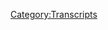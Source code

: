 {{DEFAULTSORT:
    #_TRANSCRIPT_0143:March 25-31 Part 1
}}{{Transcript
    | title         = [[143: March 25-31 Part 1]]
    | caption       = [https://knowledgefight.libsyn.com/knowledge-fight-mar-25-31-part-1 Listen to this episode on Libsyn]
    | episodeNumber = [[143: March 25-31 Part 1|143]]
    | length        = 01:30:53
}}

{{MessageBox
    | header     = Warning: Bot Generated Content
    | text       = This transcript was automatically generated by transcription software and likely contains many mistakes and misattributions. Please check the audio for definitive quotes, attribution, and context.
    | image      = N3yvass4myg91.webp
    | imagewidth = 50px
    | id         = warning
}}

{{TranscriptBlock
    | name      = Unknown Speaker
    | timestamp = 00:00:00.000
    | text      = Andy in Kansas, you're on the air, thanks for holding.
}}

{{TranscriptBlock
    | name      = Unknown Speaker
    | timestamp = 00:00:04.080
    | text      = Hello Alex, I'm a first time caller, I'm a huge fan, I love your work.
}}

{{TranscriptBlock
    | name      = Unknown Speaker
    | timestamp = 00:00:07.280
    | text      = I love you.
}}

{{TranscriptBlock
    | name      = Unknown Speaker
    | timestamp = 00:00:07.780
    | text      = Hey everybody, welcome back to Knowledge Fight, I'm Dan.
}}

{{TranscriptBlock
    | name      = Unknown Speaker
    | timestamp = 00:00:09.779
    | text      = I'm JORDAN!
}}

{{TranscriptBlock
    | name      = Unknown Speaker
    | timestamp = 00:00:10.539
    | text      = We are back!
}}

{{TranscriptBlock
    | name      = Unknown Speaker
    | timestamp = 00:00:11.539
    | text      = Absolutely!
}}

{{TranscriptBlock
    | name      = Unknown Speaker
    | timestamp = 00:00:12.900
    | text      = On Easter Sunday, Knowledge Fight has risen from the dead.
}}

{{TranscriptBlock
    | name      = Unknown Speaker
    | timestamp = 00:00:17.339
    | text      = We have risen from the deep.
}}

{{TranscriptBlock
    | name      = Unknown Speaker
    | timestamp = 00:00:17.839
    | text      = That is our obligatory-
}}

{{TranscriptBlock
    | name      = Unknown Speaker
    | timestamp = 00:00:19.500
    | text      = Yeah, I know, I knew that was coming.
}}

{{TranscriptBlock
    | name      = Unknown Speaker
    | timestamp = 00:00:21.500
    | text      = I knew that was coming.
}}

{{TranscriptBlock
    | name      = Unknown Speaker
    | timestamp = 00:00:22.640
    | text      = That's our obligatory mention of Easter, now we can go back to never giving a fuck about it again.
}}

{{TranscriptBlock
    | name      = Unknown Speaker
    | timestamp = 00:00:26.839
    | text      = Uh, I like candy, Easter is the best season for seasonal candies.
}}

{{TranscriptBlock
    | name      = Unknown Speaker
    | timestamp = 00:00:30.839
    | text      = Reese's Peanut Butter Eggs, man.
}}

{{TranscriptBlock
    | name      = Unknown Speaker
    | timestamp = 00:00:32.840
    | text      = All you need.
}}

{{TranscriptBlock
    | name      = Unknown Speaker
    | timestamp = 00:00:33.840
    | text      = Have you seen-
}}

{{TranscriptBlock
    | name      = Unknown Speaker
    | timestamp = 00:00:34.840
    | text      = You love the Cadbury shit and that is awful.
}}

{{TranscriptBlock
    | name      = Unknown Speaker
    | timestamp = 00:00:36.840
    | text      = The Cadbury mini eggs are the best candy of all time.
}}

{{TranscriptBlock
    | name      = Unknown Speaker
    | timestamp = 00:00:39.840
    | text      = Disgusting.
}}

{{TranscriptBlock
    | name      = Unknown Speaker
    | timestamp = 00:00:40.840
    | text      = How dare you.
}}

{{TranscriptBlock
    | name      = Unknown Speaker
    | timestamp = 00:00:41.840
    | text      = Have you seen that they-
}}

{{TranscriptBlock
    | name      = Unknown Speaker
    | timestamp = 00:00:42.840
    | text      = Welcome back to Candy Talk with Dan and Jordan!
}}

{{TranscriptBlock
    | name      = Unknown Speaker
    | timestamp = 00:00:45.840
    | text      = Have you seen that they're starting to fuck around with that Reese's Egg format?
}}

{{TranscriptBlock
    | name      = Unknown Speaker
    | timestamp = 00:00:48.840
    | text      = No.
}}

{{TranscriptBlock
    | name      = Unknown Speaker
    | timestamp = 00:00:49.840
    | text      = Because they have the regular Reese's Egg, but now they have a Cadbury Egg that just
}}

{{TranscriptBlock
    | name      = Unknown Speaker
    | timestamp = 00:00:52.340
    | text      = has Reese's Peanut Butter in it?
}}

{{TranscriptBlock
    | name      = Unknown Speaker
    | timestamp = 00:00:53.840
    | text      = Ugh, you fucking idiot.
}}

{{TranscriptBlock
    | name      = Unknown Speaker
    | timestamp = 00:00:54.840
    | text      = It's a mess.
}}

{{TranscriptBlock
    | name      = Unknown Speaker
    | timestamp = 00:00:55.840
    | text      = It's a perfect candy.
}}

{{TranscriptBlock
    | name      = Unknown Speaker
    | timestamp = 00:00:57.840
    | text      = There's nothing any- anyways, you know a lot about Alex Jones.
}}

{{TranscriptBlock
    | name      = Unknown Speaker
    | timestamp = 00:01:00.840
    | text      = And you know nothing about him.
}}

{{TranscriptBlock
    | name      = Unknown Speaker
    | timestamp = 00:01:01.840
    | text      = I don't know anything about Alex Jones.
}}

{{TranscriptBlock
    | name      = Unknown Speaker
    | timestamp = 00:01:02.840
    | text      = Welcome back from your vacation, you're sorely missed, but I'd like to thank the people
}}

{{TranscriptBlock
    | name      = Unknown Speaker
    | timestamp = 00:01:07.840
    | text      = in our Facebook group.
}}

{{TranscriptBlock
    | name      = Unknown Speaker
    | timestamp = 00:01:09.840
    | text      = Go home and tell your mother you're brilliant for keeping me company.
}}

{{TranscriptBlock
    | name      = Unknown Speaker
    | timestamp = 00:01:12.840
    | text      = Yes, that's a good point, Dan.
}}

{{TranscriptBlock
    | name      = Unknown Speaker
    | timestamp = 00:01:15.840
    | text      = Without me, you have no other human content.
}}

{{TranscriptBlock
    | name      = Unknown Speaker
    | timestamp = 00:01:18.840
    | text      = No, that's not true, but none that I can bounce this stuff off of, and what have you.
}}

{{TranscriptBlock
    | name      = Unknown Speaker
    | timestamp = 00:01:23.840
    | text      = Discuss fun Alex Jones related issues, and it means a lot.
}}

{{TranscriptBlock
    | name      = Unknown Speaker
    | timestamp = 00:01:26.840
    | text      = Thank you all in the group.
}}

{{TranscriptBlock
    | name      = Unknown Speaker
    | timestamp = 00:01:27.840
    | text      = Yes, I was busy being ignored in LA by all and anyone who could.
}}

{{TranscriptBlock
    | name      = Unknown Speaker
    | timestamp = 00:01:32.840
    | text      = Yes, everyone possible.
}}

{{TranscriptBlock
    | name      = Unknown Speaker
    | timestamp = 00:01:34.840
    | text      = Friends, Romans, countrymen, doesn't matter.
}}

{{TranscriptBlock
    | name      = Unknown Speaker
    | timestamp = 00:01:37.840
    | text      = Ignored.
}}

{{TranscriptBlock
    | name      = Unknown Speaker
    | timestamp = 00:01:38.840
    | text      = Brutally.
}}

{{TranscriptBlock
    | name      = Unknown Speaker
    | timestamp = 00:01:39.840
    | text      = Across the board.
}}

{{TranscriptBlock
    | name      = Unknown Speaker
    | timestamp = 00:01:40.840
    | text      = Ugh, ugh.
}}

{{TranscriptBlock
    | name      = Unknown Speaker
    | timestamp = 00:01:41.840
    | text      = I'd also like to give a special shout out to listener Darren.
}}

{{TranscriptBlock
    | name      = Unknown Speaker
    | timestamp = 00:01:44.840
    | text      = Sent me a nice email about a book about the rise of totalitarianism in Russia, and I've
}}

{{TranscriptBlock
    | name      = Unknown Speaker
    | timestamp = 00:01:49.840
    | text      = started reading that.
}}

{{TranscriptBlock
    | name      = Unknown Speaker
    | timestamp = 00:01:50.840
    | text      = Very interesting stuff.
}}

{{TranscriptBlock
    | name      = Unknown Speaker
    | timestamp = 00:01:51.840
    | text      = I always like that.
}}

{{TranscriptBlock
    | name      = Unknown Speaker
    | timestamp = 00:01:53.840
    | text      = I always like a nice book reco.
}}

{{TranscriptBlock
    | name      = Unknown Speaker
    | timestamp = 00:01:54.840
    | text      = Yeah.
}}

{{TranscriptBlock
    | name      = Unknown Speaker
    | timestamp = 00:01:55.840
    | text      = So I'd like to thank him for that.
}}

{{TranscriptBlock
    | name      = Unknown Speaker
    | timestamp = 00:01:57.840
    | text      = Which rise of totalitarianism in Russia?
}}

{{TranscriptBlock
    | name      = Unknown Speaker
    | timestamp = 00:01:59.840
    | text      = The most recent one.
}}

{{TranscriptBlock
    | name      = Unknown Speaker
    | timestamp = 00:02:00.840
    | text      = The most recent one.
}}

{{TranscriptBlock
    | name      = Unknown Speaker
    | timestamp = 00:02:01.840
    | text      = Okay, I was going to say, because Russia is famously susceptible to authoritarianism.
}}

{{TranscriptBlock
    | name      = Unknown Speaker
    | timestamp = 00:02:07.840
    | text      = Indeed.
}}

{{TranscriptBlock
    | name      = Unknown Speaker
    | timestamp = 00:02:08.840
    | text      = Something that is not susceptible to authoritarianism is...
}}

{{TranscriptBlock
    | name      = Unknown Speaker
    | timestamp = 00:02:11.840
    | text      = Damn it, I have missed your transition, Dan, so much.
}}

{{TranscriptBlock
    | name      = Unknown Speaker
    | timestamp = 00:02:14.840
    | text      = I listened to the episode with Riggs, and the whole time, every time you did a transition,
}}

{{TranscriptBlock
    | name      = Unknown Speaker
    | timestamp = 00:02:18.840
    | text      = I was like, no!
}}

{{TranscriptBlock
    | name      = Unknown Speaker
    | timestamp = 00:02:20.840
    | text      = And Riggs didn't say anything.
}}

{{TranscriptBlock
    | name      = Unknown Speaker
    | timestamp = 00:02:22.840
    | text      = He just rolled with it.
}}

{{TranscriptBlock
    | name      = Unknown Speaker
    | timestamp = 00:02:23.840
    | text      = He just rolled with it.
}}

{{TranscriptBlock
    | name      = Unknown Speaker
    | timestamp = 00:02:24.840
    | text      = He's used to it.
}}

{{TranscriptBlock
    | name      = Unknown Speaker
    | timestamp = 00:02:25.840
    | text      = Disappointing.
}}

{{TranscriptBlock
    | name      = Unknown Speaker
    | timestamp = 00:02:26.840
    | text      = But I'd like to give a shout out to our new donor.
}}

{{TranscriptBlock
    | name      = Unknown Speaker
    | timestamp = 00:02:27.840
    | text      = What's going on out there, Sarah?
}}

{{TranscriptBlock
    | name      = Unknown Speaker
    | timestamp = 00:02:29.840
    | text      = I'm a policy wonk.
}}

{{TranscriptBlock
    | name      = Unknown Speaker
    | timestamp = 00:02:30.840
    | text      = Thank you so much.
}}

{{TranscriptBlock
    | name      = Unknown Speaker
    | timestamp = 00:02:31.840
    | text      = Thank you so much, Sarah!
}}

{{TranscriptBlock
    | name      = Unknown Speaker
    | timestamp = 00:02:33.840
    | text      = If you would like to become a policy wonk yourself, you can do so by going to our website
}}

{{TranscriptBlock
    | name      = Unknown Speaker
    | timestamp = 00:02:36.840
    | text      = knowledgefight.com and clicking that little button that says support the show.
}}

{{TranscriptBlock
    | name      = Unknown Speaker
    | timestamp = 00:02:40.840
    | text      = We would appreciate it.
}}

{{TranscriptBlock
    | name      = Unknown Speaker
    | timestamp = 00:02:41.840
    | text      = We are so thrilled with everybody who's donating.
}}

{{TranscriptBlock
    | name      = Unknown Speaker
    | timestamp = 00:02:44.840
    | text      = Every single person, you are heroic.
}}

{{TranscriptBlock
    | name      = Unknown Speaker
    | timestamp = 00:02:47.840
    | text      = Also, we'd like to take some ads, so if you have a business, contact us.
}}

{{TranscriptBlock
    | name      = Unknown Speaker
    | timestamp = 00:02:52.840
    | text      = Hey!
}}

{{TranscriptBlock
    | name      = Unknown Speaker
    | timestamp = 00:02:53.840
    | text      = We finally have enough...
}}

{{TranscriptBlock
    | name      = Unknown Speaker
    | timestamp = 00:02:54.840
    | text      = Maybe.
}}

{{TranscriptBlock
    | name      = Unknown Speaker
    | timestamp = 00:02:55.840
    | text      = Okay.
}}

{{TranscriptBlock
    | name      = Unknown Speaker
    | timestamp = 00:02:56.840
    | text      = Maybe.
}}

{{TranscriptBlock
    | name      = Unknown Speaker
    | timestamp = 00:02:57.840
    | text      = Alright.
}}

{{TranscriptBlock
    | name      = Unknown Speaker
    | timestamp = 00:02:58.840
    | text      = Alright.
}}

{{TranscriptBlock
    | name      = Unknown Speaker
    | timestamp = 00:02:59.840
    | text      = We will do it for way less than you might imagine.
}}

{{TranscriptBlock
    | name      = Unknown Speaker
    | timestamp = 00:03:01.840
    | text      = We're not going to tell you how much less than you might imagine.
}}

{{TranscriptBlock
    | name      = Unknown Speaker
    | timestamp = 00:03:04.840
    | text      = Well, we will if you email us.
}}

{{TranscriptBlock
    | name      = Unknown Speaker
    | timestamp = 00:03:05.840
    | text      = That's bad negotiating.
}}

{{TranscriptBlock
    | name      = Unknown Speaker
    | timestamp = 00:03:06.840
    | text      = Yeah, that's bad negotiating.
}}

{{TranscriptBlock
    | name      = Unknown Speaker
    | timestamp = 00:03:07.840
    | text      = Anyway, speaking of bad stuff, today is bad.
}}

{{TranscriptBlock
    | name      = Unknown Speaker
    | timestamp = 00:03:12.840
    | text      = What we are going to be doing, Jordan, today is we're going to be doing...
}}

{{TranscriptBlock
    | name      = Unknown Speaker
    | timestamp = 00:03:16.840
    | text      = We'll have a two-part episode.
}}

{{TranscriptBlock
    | name      = Unknown Speaker
    | timestamp = 00:03:18.840
    | text      = This, what you're listening to right now, is part one of that, and these two episodes
}}

{{TranscriptBlock
    | name      = Unknown Speaker
    | timestamp = 00:03:22.840
    | text      = will cover the last week.
}}

{{TranscriptBlock
    | name      = Unknown Speaker
    | timestamp = 00:03:24.840
    | text      = Gotcha.
}}

{{TranscriptBlock
    | name      = Unknown Speaker
    | timestamp = 00:03:25.840
    | text      = So from the 25th of March to the 31st of March, and just aggressively bad stuff that's been
}}

{{TranscriptBlock
    | name      = Unknown Speaker
    | timestamp = 00:03:32.840
    | text      = going on this week.
}}

{{TranscriptBlock
    | name      = Unknown Speaker
    | timestamp = 00:03:33.840
    | text      = Great, great.
}}

{{TranscriptBlock
    | name      = Unknown Speaker
    | timestamp = 00:03:34.840
    | text      = Fantastic.
}}

{{TranscriptBlock
    | name      = Unknown Speaker
    | timestamp = 00:03:35.840
    | text      = So this is going to be our Phantom Menace.
}}

{{TranscriptBlock
    | name      = Unknown Speaker
    | timestamp = 00:03:36.840
    | text      = Yes, yes.
}}

{{TranscriptBlock
    | name      = Unknown Speaker
    | timestamp = 00:03:37.840
    | text      = What?
}}

{{TranscriptBlock
    | name      = Unknown Speaker
    | timestamp = 00:03:38.840
    | text      = Part one.
}}

{{TranscriptBlock
    | name      = Unknown Speaker
    | timestamp = 00:03:39.840
    | text      = Aggressively bad?
}}

{{TranscriptBlock
    | name      = Unknown Speaker
    | timestamp = 00:03:40.840
    | text      = Yeah.
}}

{{TranscriptBlock
    | name      = Unknown Speaker
    | timestamp = 00:03:41.840
    | text      = There we go.
}}

{{TranscriptBlock
    | name      = Unknown Speaker
    | timestamp = 00:03:42.840
    | text      = Alright.
}}

{{TranscriptBlock
    | name      = Unknown Speaker
    | timestamp = 00:03:43.840
    | text      = I read the news about Alex Jones this last week with him.
}}

{{TranscriptBlock
    | name      = Unknown Speaker
    | timestamp = 00:03:46.840
    | text      = Oh, I don't know.
}}

{{TranscriptBlock
    | name      = Unknown Speaker
    | timestamp = 00:03:47.840
    | text      = I didn't.
}}

{{TranscriptBlock
    | name      = Unknown Speaker
    | timestamp = 00:03:48.840
    | text      = I had to ignore it.
}}

{{TranscriptBlock
    | name      = Unknown Speaker
    | timestamp = 00:03:49.840
    | text      = Well, but I...
}}

{{TranscriptBlock
    | name      = Unknown Speaker
    | timestamp = 00:03:50.840
    | text      = I read the other news, which that was also aggressively bad.
}}

{{TranscriptBlock
    | name      = Unknown Speaker
    | timestamp = 00:03:54.840
    | text      = Yeah, and there's some overlap, it seems.
}}

{{TranscriptBlock
    | name      = Unknown Speaker
    | timestamp = 00:03:56.840
    | text      = Yeah.
}}

{{TranscriptBlock
    | name      = Unknown Speaker
    | timestamp = 00:03:57.840
    | text      = But you might have seen stories about, like, let's say Alex Jones comparing the Parkland
}}

{{TranscriptBlock
    | name      = Unknown Speaker
    | timestamp = 00:04:01.840
    | text      = kids to Nazis.
}}

{{TranscriptBlock
    | name      = Unknown Speaker
    | timestamp = 00:04:02.840
    | text      = Yep.
}}

{{TranscriptBlock
    | name      = Unknown Speaker
    | timestamp = 00:04:03.840
    | text      = Sounds right.
}}

{{TranscriptBlock
    | name      = Unknown Speaker
    | timestamp = 00:04:04.840
    | text      = Things along those lines.
}}

{{TranscriptBlock
    | name      = Unknown Speaker
    | timestamp = 00:04:05.840
    | text      = And some of that we'll touch on, but I think there's actually a lot of worse stuff that
}}

{{TranscriptBlock
    | name      = Unknown Speaker
    | timestamp = 00:04:10.840
    | text      = no one's ignoring, much like last week, the week before, he said that whites were being
}}

{{TranscriptBlock
    | name      = Unknown Speaker
    | timestamp = 00:04:15.840
    | text      = exterminated in Rhodesia.
}}

{{TranscriptBlock
    | name      = Unknown Speaker
    | timestamp = 00:04:17.339
    | text      = Of course.
}}

{{TranscriptBlock
    | name      = Unknown Speaker
    | timestamp = 00:04:18.339
    | text      = And no one seemed to pay attention to that.
}}

{{TranscriptBlock
    | name      = Unknown Speaker
    | timestamp = 00:04:19.899
    | text      = And ironically, the people who could be most compared to the Nazis are the Israeli government.
}}

{{TranscriptBlock
    | name      = Unknown Speaker
    | timestamp = 00:04:24.540
    | text      = Oh boy.
}}

{{TranscriptBlock
    | name      = Unknown Speaker
    | timestamp = 00:04:25.540
    | text      = Strange.
}}

{{TranscriptBlock
    | name      = Unknown Speaker
    | timestamp = 00:04:26.540
    | text      = Yeah.
}}

{{TranscriptBlock
    | name      = Unknown Speaker
    | timestamp = 00:04:27.540
    | text      = Strange circumstances there.
}}

{{TranscriptBlock
    | name      = Unknown Speaker
    | timestamp = 00:04:28.540
    | text      = Oh boy.
}}

{{TranscriptBlock
    | name      = Unknown Speaker
    | timestamp = 00:04:29.540
    | text      = They're about one pitchfork away from committing their own genocide.
}}

{{TranscriptBlock
    | name      = Unknown Speaker
    | timestamp = 00:04:33.160
    | text      = So thanks, Israel.
}}

{{TranscriptBlock
    | name      = Unknown Speaker
    | timestamp = 00:04:34.160
    | text      = The shit that's going on right now is not to be believed.
}}

{{TranscriptBlock
    | name      = Unknown Speaker
    | timestamp = 00:04:36.959
    | text      = Oh, hey.
}}

{{TranscriptBlock
    | name      = Unknown Speaker
    | timestamp = 00:04:37.959
    | text      = Well, I mean, it is.
}}

{{TranscriptBlock
    | name      = Unknown Speaker
    | timestamp = 00:04:38.959
    | text      = No reason to investigate that shit.
}}

{{TranscriptBlock
    | name      = Unknown Speaker
    | timestamp = 00:04:40.660
    | text      = Why would you?
}}

{{TranscriptBlock
    | name      = Unknown Speaker
    | timestamp = 00:04:41.660
    | text      = Why would you?
}}

{{TranscriptBlock
    | name      = Unknown Speaker
    | timestamp = 00:04:42.660
    | text      = They were an angry mob, definitely not mad about being murdered over and over and over
}}

{{TranscriptBlock
    | name      = Unknown Speaker
    | timestamp = 00:04:46.920
    | text      = again.
}}

{{TranscriptBlock
    | name      = Unknown Speaker
    | timestamp = 00:04:47.920
    | text      = Yeah.
}}

{{TranscriptBlock
    | name      = Unknown Speaker
    | timestamp = 00:04:48.920
    | text      = Weird.
}}

{{TranscriptBlock
    | name      = Unknown Speaker
    | timestamp = 00:04:49.920
    | text      = Weird how they would, how the Palestinians would react negatively.
}}

{{TranscriptBlock
    | name      = Unknown Speaker
    | timestamp = 00:04:51.600
    | text      = I mean, I admittedly don't know everything about the very long conflict going on over
}}

{{TranscriptBlock
    | name      = Unknown Speaker
    | timestamp = 00:04:59.480
    | text      = there.
}}

{{TranscriptBlock
    | name      = Unknown Speaker
    | timestamp = 00:05:00.480
    | text      = But I would posit that...
}}

{{TranscriptBlock
    | name      = Unknown Speaker
    | timestamp = 00:05:02.279
    | text      = When would you say it began?
}}

{{TranscriptBlock
    | name      = Unknown Speaker
    | timestamp = 00:05:03.759
    | text      = It's a tale as old as time.
}}

{{TranscriptBlock
    | name      = Unknown Speaker
    | timestamp = 00:05:06.800
    | text      = I would say that even if the Israeli line on like shooting protesters and stuff like
}}

{{TranscriptBlock
    | name      = Unknown Speaker
    | timestamp = 00:05:12.480
    | text      = that was correct, which I'm not saying that it is, but even if it were, bad optics.
}}

{{TranscriptBlock
    | name      = Unknown Speaker
    | timestamp = 00:05:18.519
    | text      = Yeah.
}}

{{TranscriptBlock
    | name      = Unknown Speaker
    | timestamp = 00:05:19.519
    | text      = Yeah.
}}

{{TranscriptBlock
    | name      = Unknown Speaker
    | timestamp = 00:05:20.519
    | text      = Yeah.
}}

{{TranscriptBlock
    | name      = Unknown Speaker
    | timestamp = 00:05:21.519
    | text      = I think even they should be like, oh boy.
}}

{{TranscriptBlock
    | name      = Unknown Speaker
    | timestamp = 00:05:24.120
    | text      = Yeah.
}}

{{TranscriptBlock
    | name      = Unknown Speaker
    | timestamp = 00:05:25.120
    | text      = For some corollary to that in America, you would have to go all the way back to the Standing
}}

{{TranscriptBlock
    | name      = Unknown Speaker
    | timestamp = 00:05:29.000
    | text      = Rock protests from a year ago.
}}

{{TranscriptBlock
    | name      = Unknown Speaker
    | timestamp = 00:05:31.000
    | text      = Wow.
}}

{{TranscriptBlock
    | name      = Unknown Speaker
    | timestamp = 00:05:32.000
    | text      = Yeah.
}}

{{TranscriptBlock
    | name      = Unknown Speaker
    | timestamp = 00:05:33.000
    | text      = To be fair, they didn't shoot them.
}}

{{TranscriptBlock
    | name      = Unknown Speaker
    | timestamp = 00:05:34.000
    | text      = They just hosed them down in sub-zero temperatures.
}}

{{TranscriptBlock
    | name      = Unknown Speaker
    | timestamp = 00:05:35.000
    | text      = And they did some shooting.
}}

{{TranscriptBlock
    | name      = Unknown Speaker
    | timestamp = 00:05:36.579
    | text      = Was there actually shooting of people?
}}

{{TranscriptBlock
    | name      = Unknown Speaker
    | timestamp = 00:05:39.040
    | text      = Oh yeah.
}}

{{TranscriptBlock
    | name      = Unknown Speaker
    | timestamp = 00:05:40.040
    | text      = Are you sure it wasn't like rock salt?
}}

{{TranscriptBlock
    | name      = Unknown Speaker
    | timestamp = 00:05:41.439
    | text      = It was not.
}}

{{TranscriptBlock
    | name      = Unknown Speaker
    | timestamp = 00:05:42.439
    | text      = I mean, I'm not sure, but if you fire anything out of a gun at somebody else, I'm going to
}}

{{TranscriptBlock
    | name      = Unknown Speaker
    | timestamp = 00:05:46.120
    | text      = consider that shooting.
}}

{{TranscriptBlock
    | name      = Unknown Speaker
    | timestamp = 00:05:47.120
    | text      = Yeah.
}}

{{TranscriptBlock
    | name      = Unknown Speaker
    | timestamp = 00:05:48.120
    | text      = It's not right.
}}

{{TranscriptBlock
    | name      = Unknown Speaker
    | timestamp = 00:05:49.120
    | text      = Yeah.
}}

{{TranscriptBlock
    | name      = Unknown Speaker
    | timestamp = 00:05:50.120
    | text      = But also everyone's always curious.
}}

{{TranscriptBlock
    | name      = Unknown Speaker
    | timestamp = 00:05:51.360
    | text      = So today we're drinking Besieged, a nice red wine out of Sonoma County, which is close
}}

{{TranscriptBlock
    | name      = Unknown Speaker
    | timestamp = 00:05:55.959
    | text      = to where you were over vacation.
}}

{{TranscriptBlock
    | name      = Unknown Speaker
    | timestamp = 00:05:56.959
    | text      = Hey, there we go.
}}

{{TranscriptBlock
    | name      = Unknown Speaker
    | timestamp = 00:05:57.959
    | text      = You didn't go to Napa?
}}

{{TranscriptBlock
    | name      = Unknown Speaker
    | timestamp = 00:05:58.959
    | text      = You didn't go to wine country?
}}

{{TranscriptBlock
    | name      = Unknown Speaker
    | timestamp = 00:05:59.959
    | text      = I did not go to Napa.
}}

{{TranscriptBlock
    | name      = Unknown Speaker
    | timestamp = 00:06:00.959
    | text      = You know what?
}}

{{TranscriptBlock
    | name      = Unknown Speaker
    | timestamp = 00:06:01.959
    | text      = Not interested.
}}

{{TranscriptBlock
    | name      = Unknown Speaker
    | timestamp = 00:06:02.959
    | text      = You know what?
}}

{{TranscriptBlock
    | name      = Unknown Speaker
    | timestamp = 00:06:03.959
    | text      = I like wine.
}}

{{TranscriptBlock
    | name      = Unknown Speaker
    | timestamp = 00:06:04.959
    | text      = I don't want to stop and taste wine at some weird place.
}}

{{TranscriptBlock
    | name      = Unknown Speaker
    | timestamp = 00:06:06.040
    | text      = I've been there.
}}

{{TranscriptBlock
    | name      = Unknown Speaker
    | timestamp = 00:06:07.040
    | text      = It's not that interesting.
}}

{{TranscriptBlock
    | name      = Unknown Speaker
    | timestamp = 00:06:08.040
    | text      = It's not that interesting?
}}

{{TranscriptBlock
    | name      = Unknown Speaker
    | timestamp = 00:06:09.040
    | text      = No.
}}

{{TranscriptBlock
    | name      = Unknown Speaker
    | timestamp = 00:06:10.040
    | text      = It's kind of a take it or leave it.
}}

{{TranscriptBlock
    | name      = Unknown Speaker
    | timestamp = 00:06:11.040
    | text      = Here's what we do to make wine.
}}

{{TranscriptBlock
    | name      = Unknown Speaker
    | timestamp = 00:06:12.040
    | text      = We grow these grapes, and then, you know, some other stuff happens, and then you drink
}}

{{TranscriptBlock
    | name      = Unknown Speaker
    | timestamp = 00:06:16.879
    | text      = wine.
}}

{{TranscriptBlock
    | name      = Unknown Speaker
    | timestamp = 00:06:17.879
    | text      = Yeah.
}}

{{TranscriptBlock
    | name      = Unknown Speaker
    | timestamp = 00:06:18.879
    | text      = Hey!
}}

{{TranscriptBlock
    | name      = Unknown Speaker
    | timestamp = 00:06:19.879
    | text      = So, Jordan.
}}

{{TranscriptBlock
    | name      = Unknown Speaker
    | timestamp = 00:06:20.879
    | text      = Yes.
}}

{{TranscriptBlock
    | name      = Unknown Speaker
    | timestamp = 00:06:21.879
    | text      = Part one.
}}

{{TranscriptBlock
    | name      = Unknown Speaker
    | timestamp = 00:06:22.879
    | text      = There we go.
}}

{{TranscriptBlock
    | name      = Unknown Speaker
    | timestamp = 00:06:23.879
    | text      = Oh, that's right.
}}

{{TranscriptBlock
    | name      = Unknown Speaker
    | timestamp = 00:06:24.879
    | text      = We are doing this.
}}

{{TranscriptBlock
    | name      = Unknown Speaker
    | timestamp = 00:06:25.879
    | text      = This starts on Sunday, March 25th.
}}

{{TranscriptBlock
    | name      = Unknown Speaker
    | timestamp = 00:06:27.920
    | text      = And on the Sunday show, Alex was hosting with Owen Schroyer for a little while, and then
}}

{{TranscriptBlock
    | name      = Unknown Speaker
    | timestamp = 00:06:33.560
    | text      = Alex had to leave.
}}

{{TranscriptBlock
    | name      = Unknown Speaker
    | timestamp = 00:06:34.560
    | text      = He had to disappear for whatever reason, and he left Owen to host.
}}

{{TranscriptBlock
    | name      = Unknown Speaker
    | timestamp = 00:06:38.160
    | text      = Legal troubles.
}}

{{TranscriptBlock
    | name      = Unknown Speaker
    | timestamp = 00:06:39.160
    | text      = So we won't be discussing too much of when Owen's gone, but Alex starts something on
}}

{{TranscriptBlock
    | name      = Unknown Speaker
    | timestamp = 00:06:43.600
    | text      = this episode that is really fascinating and goes through the entire week.
}}

{{TranscriptBlock
    | name      = Unknown Speaker
    | timestamp = 00:06:47.959
    | text      = Of course.
}}

{{TranscriptBlock
    | name      = Unknown Speaker
    | timestamp = 00:06:48.959
    | text      = And that is, he talks about how-
}}

{{TranscriptBlock
    | name      = Unknown Speaker
    | timestamp = 00:06:49.959
    | text      = He's got a running gag.
}}

{{TranscriptBlock
    | name      = Unknown Speaker
    | timestamp = 00:06:50.959
    | text      = It is.
}}

{{TranscriptBlock
    | name      = Unknown Speaker
    | timestamp = 00:06:51.959
    | text      = It's a running story, much like the Halloween Hitler hat story.
}}

{{TranscriptBlock
    | name      = Unknown Speaker
    | timestamp = 00:06:54.639
    | text      = Right, right.
}}

{{TranscriptBlock
    | name      = Unknown Speaker
    | timestamp = 00:06:55.639
    | text      = Triple H story.
}}

{{TranscriptBlock
    | name      = Unknown Speaker
    | timestamp = 00:06:56.639
    | text      = Which is definitely not a Hitler hat.
}}

{{TranscriptBlock
    | name      = Unknown Speaker
    | timestamp = 00:06:57.639
    | text      = No.
}}

{{TranscriptBlock
    | name      = Unknown Speaker
    | timestamp = 00:06:58.639
    | text      = I mean, yes, it was.
}}

{{TranscriptBlock
    | name      = Unknown Speaker
    | timestamp = 00:06:59.639
    | text      = Alex went to Six Flags.
}}

{{TranscriptBlock
    | name      = Unknown Speaker
    | timestamp = 00:07:00.639
    | text      = What's the most fun place on Earth?
}}

{{TranscriptBlock
    | name      = Unknown Speaker
    | timestamp = 00:07:01.639
    | text      = Absolutely.
}}

{{TranscriptBlock
    | name      = Unknown Speaker
    | timestamp = 00:07:02.639
    | text      = I was just at Six Flags, I was just at Six Flags yesterday and today with my daughters
}}

{{TranscriptBlock
    | name      = Unknown Speaker
    | timestamp = 00:07:10.839
    | text      = and five of their friends.
}}

{{TranscriptBlock
    | name      = Unknown Speaker
    | timestamp = 00:07:12.839
    | text      = I had Hispanic, black, old, young, I got mobbed at the hotel, mobbed at Six Flags, and I shot
}}

{{TranscriptBlock
    | name      = Unknown Speaker
    | timestamp = 00:07:19.680
    | text      = video of it.
}}

{{TranscriptBlock
    | name      = Unknown Speaker
    | timestamp = 00:07:20.680
    | text      = We're going to have some tomorrow.
}}

{{TranscriptBlock
    | name      = Unknown Speaker
    | timestamp = 00:07:21.680
    | text      = Oh.
}}

{{TranscriptBlock
    | name      = Unknown Speaker
    | timestamp = 00:07:22.680
    | text      = No one disagreed.
}}

{{TranscriptBlock
    | name      = Unknown Speaker
    | timestamp = 00:07:23.680
    | text      = Never.
}}

{{TranscriptBlock
    | name      = Unknown Speaker
    | timestamp = 00:07:24.680
    | text      = We broke the conditioning.
}}

{{TranscriptBlock
    | name      = Unknown Speaker
    | timestamp = 00:07:25.680
    | text      = We understand.
}}

{{TranscriptBlock
    | name      = Unknown Speaker
    | timestamp = 00:07:26.680
    | text      = We know it's really rare to get shot.
}}

{{TranscriptBlock
    | name      = Unknown Speaker
    | timestamp = 00:07:27.680
    | text      = We know they want our guns.
}}

{{TranscriptBlock
    | name      = Unknown Speaker
    | timestamp = 00:07:28.680
    | text      = We know they're globalists.
}}

{{TranscriptBlock
    | name      = Unknown Speaker
    | timestamp = 00:07:29.680
    | text      = We know it's Soros.
}}

{{TranscriptBlock
    | name      = Unknown Speaker
    | timestamp = 00:07:30.680
    | text      = It's like, high five, high five, yeah, we're winning.
}}

{{TranscriptBlock
    | name      = Unknown Speaker
    | timestamp = 00:07:33.720
    | text      = Hahaha.
}}

{{TranscriptBlock
    | name      = Unknown Speaker
    | timestamp = 00:07:34.720
    | text      = Alex, the people love you, Alex.
}}

{{TranscriptBlock
    | name      = Unknown Speaker
    | timestamp = 00:07:35.720
    | text      = You need to go out more.
}}

{{TranscriptBlock
    | name      = Unknown Speaker
    | timestamp = 00:07:36.720
    | text      = No, no, they love you.
}}

{{TranscriptBlock
    | name      = Unknown Speaker
    | timestamp = 00:07:37.720
    | text      = And the thing is, they love freedom.
}}

{{TranscriptBlock
    | name      = Unknown Speaker
    | timestamp = 00:07:38.720
    | text      = They love freedom.
}}

{{TranscriptBlock
    | name      = Unknown Speaker
    | timestamp = 00:07:39.720
    | text      = I love this.
}}

{{TranscriptBlock
    | name      = Unknown Speaker
    | timestamp = 00:07:40.720
    | text      = No, no, they love you, Owen Troyer, despite zero evidence that that may even be close
}}

{{TranscriptBlock
    | name      = Unknown Speaker
    | timestamp = 00:07:46.000
    | text      = to Trump.
}}

{{TranscriptBlock
    | name      = Unknown Speaker
    | timestamp = 00:07:47.000
    | text      = Also, during that, when he's saying high five, he posts up for a very awkward high five with
}}

{{TranscriptBlock
    | name      = Unknown Speaker
    | timestamp = 00:07:50.920
    | text      = Owen Troyer.
}}

{{TranscriptBlock
    | name      = Unknown Speaker
    | timestamp = 00:07:51.920
    | text      = Does he get it?
}}

{{TranscriptBlock
    | name      = Unknown Speaker
    | timestamp = 00:07:52.920
    | text      = Yeah, he gets it.
}}

{{TranscriptBlock
    | name      = Unknown Speaker
    | timestamp = 00:07:53.920
    | text      = But it's the second of two high fives within four minutes.
}}

{{TranscriptBlock
    | name      = Unknown Speaker
    | timestamp = 00:07:56.540
    | text      = It's very weird.
}}

{{TranscriptBlock
    | name      = Unknown Speaker
    | timestamp = 00:07:57.540
    | text      = But I love that moment of Owen being like, you should go out more.
}}

{{TranscriptBlock
    | name      = Unknown Speaker
    | timestamp = 00:08:00.300
    | text      = They love you.
}}

{{TranscriptBlock
    | name      = Unknown Speaker
    | timestamp = 00:08:01.300
    | text      = No, they love you.
}}

{{TranscriptBlock
    | name      = Unknown Speaker
    | timestamp = 00:08:02.300
    | text      = No, no, no, no, no.
}}

{{TranscriptBlock
    | name      = Unknown Speaker
    | timestamp = 00:08:05.000
    | text      = Ew.
}}

{{TranscriptBlock
    | name      = Unknown Speaker
    | timestamp = 00:08:06.000
    | text      = Um.
}}

{{TranscriptBlock
    | name      = Unknown Speaker
    | timestamp = 00:08:07.000
    | text      = Also, I, look, I'm not saying that you can't be friends with Alex Jones' daughters.
}}

{{TranscriptBlock
    | name      = Unknown Speaker
    | timestamp = 00:08:13.600
    | text      = I'm sure they're lovely.
}}

{{TranscriptBlock
    | name      = Unknown Speaker
    | timestamp = 00:08:15.680
    | text      = But if you are being taken to Six Flags with Alex Jones, you have to be the most miserable
}}

{{TranscriptBlock
    | name      = Unknown Speaker
    | timestamp = 00:08:21.899
    | text      = person at Six Flags.
}}

{{TranscriptBlock
    | name      = Unknown Speaker
    | timestamp = 00:08:22.899
    | text      = I imagine it can't be fun.
}}

{{TranscriptBlock
    | name      = Unknown Speaker
    | timestamp = 00:08:24.240
    | text      = No.
}}

{{TranscriptBlock
    | name      = Unknown Speaker
    | timestamp = 00:08:25.240
    | text      = But then I look back on my childhood, and I was friends with a lot of people who look
}}

{{TranscriptBlock
    | name      = Unknown Speaker
    | timestamp = 00:08:28.680
    | text      = at that.
}}

{{TranscriptBlock
    | name      = Unknown Speaker
    | timestamp = 00:08:29.680
    | text      = Not necessarily.
}}

{{TranscriptBlock
    | name      = Unknown Speaker
    | timestamp = 00:08:30.680
    | text      = Not necessarily.
}}

{{TranscriptBlock
    | name      = Unknown Speaker
    | timestamp = 00:08:31.680
    | text      = Not necessarily.
}}

{{TranscriptBlock
    | name      = Unknown Speaker
    | timestamp = 00:08:32.679
    | text      = Maybe some people who support the Confederacy.
}}

{{TranscriptBlock
    | name      = Unknown Speaker
    | timestamp = 00:08:33.679
    | text      = Possible.
}}

{{TranscriptBlock
    | name      = Unknown Speaker
    | timestamp = 00:08:34.679
    | text      = And I grew up in central Missouri.
}}

{{TranscriptBlock
    | name      = Unknown Speaker
    | timestamp = 00:08:35.679
    | text      = That's true.
}}

{{TranscriptBlock
    | name      = Unknown Speaker
    | timestamp = 00:08:36.679
    | text      = You know, there's a lot of people who, I look back-
}}

{{TranscriptBlock
    | name      = Unknown Speaker
    | timestamp = 00:08:37.679
    | text      = Secretly, all of them do.
}}

{{TranscriptBlock
    | name      = Unknown Speaker
    | timestamp = 00:08:39.679
    | text      = Eh.
}}

{{TranscriptBlock
    | name      = Unknown Speaker
    | timestamp = 00:08:40.679
    | text      = I don't know.
}}

{{TranscriptBlock
    | name      = Unknown Speaker
    | timestamp = 00:08:41.679
    | text      = Missouri, outside of the bigger cities, there's a lot of-
}}

{{TranscriptBlock
    | name      = Unknown Speaker
    | timestamp = 00:08:47.080
    | text      = Very pro-Confederacy.
}}

{{TranscriptBlock
    | name      = Unknown Speaker
    | timestamp = 00:08:48.080
    | text      = A lot of troubles.
}}

{{TranscriptBlock
    | name      = Unknown Speaker
    | timestamp = 00:08:49.279
    | text      = Very pro-Confederacy.
}}

{{TranscriptBlock
    | name      = Unknown Speaker
    | timestamp = 00:08:50.279
    | text      = But, so, Alex went to Six Flags, my man.
}}

{{TranscriptBlock
    | name      = Unknown Speaker
    | timestamp = 00:08:52.639
    | text      = Yes.
}}

{{TranscriptBlock
    | name      = Unknown Speaker
    | timestamp = 00:08:53.639
    | text      = And he was-
}}

{{TranscriptBlock
    | name      = Unknown Speaker
    | timestamp = 00:08:54.639
    | text      = Mobbed.
}}

{{TranscriptBlock
    | name      = Unknown Speaker
    | timestamp = 00:08:55.639
    | text      = Mobbed.
}}

{{TranscriptBlock
    | name      = Unknown Speaker
    | timestamp = 00:08:56.639
    | text      = By multi-ethnic people.
}}

{{TranscriptBlock
    | name      = Unknown Speaker
    | timestamp = 00:08:57.840
    | text      = And a lot of the youth.
}}

{{TranscriptBlock
    | name      = Unknown Speaker
    | timestamp = 00:08:59.659
    | text      = The young people.
}}

{{TranscriptBlock
    | name      = Unknown Speaker
    | timestamp = 00:09:00.659
    | text      = Of course.
}}

{{TranscriptBlock
    | name      = Unknown Speaker
    | timestamp = 00:09:01.659
    | text      = As he explains in this next clip, the young, they love conservatism.
}}

{{TranscriptBlock
    | name      = Unknown Speaker
    | timestamp = 00:09:07.360
    | text      = Studies show most Generation Z are libertarian or conservative now because almost all their
}}

{{TranscriptBlock
    | name      = Unknown Speaker
    | timestamp = 00:09:11.919
    | text      = teachers, almost all their professors, are beating them over the head with globalist
}}

{{TranscriptBlock
    | name      = Unknown Speaker
    | timestamp = 00:09:15.519
    | text      = ideology.
}}

{{TranscriptBlock
    | name      = Unknown Speaker
    | timestamp = 00:09:16.519
    | text      = So that's the next wave.
}}

{{TranscriptBlock
    | name      = Unknown Speaker
    | timestamp = 00:09:17.919
    | text      = So the wave of David Hogg is like their final wave of the establishment was the NRA, the
}}

{{TranscriptBlock
    | name      = Unknown Speaker
    | timestamp = 00:09:23.799
    | text      = establishment was the conservatives.
}}

{{TranscriptBlock
    | name      = Unknown Speaker
    | timestamp = 00:09:26.360
    | text      = So also on this show, Owen Schroyer suggests that it's just a phase that David Hogg is
}}

{{TranscriptBlock
    | name      = Unknown Speaker
    | timestamp = 00:09:31.559
    | text      = going through, rebelling and what have you.
}}

{{TranscriptBlock
    | name      = Unknown Speaker
    | timestamp = 00:09:34.480
    | text      = If you're not a liberal when you're young, you have no heart.
}}

{{TranscriptBlock
    | name      = Unknown Speaker
    | timestamp = 00:09:37.539
    | text      = If you're not a conservative when you're old, Dan, you have no brain.
}}

{{TranscriptBlock
    | name      = Unknown Speaker
    | timestamp = 00:09:41.440
    | text      = Or you're a soulless husk of a human being.
}}

{{TranscriptBlock
    | name      = Unknown Speaker
    | timestamp = 00:09:43.659
    | text      = There is also that.
}}

{{TranscriptBlock
    | name      = Unknown Speaker
    | timestamp = 00:09:44.659
    | text      = Or you've started to make a lot of money and you want to protect it.
}}

{{TranscriptBlock
    | name      = Unknown Speaker
    | timestamp = 00:09:46.720
    | text      = You'd really love protecting money.
}}

{{TranscriptBlock
    | name      = Unknown Speaker
    | timestamp = 00:09:49.159
    | text      = So what do you think about that stat that's not really even a stat?
}}

{{TranscriptBlock
    | name      = Unknown Speaker
    | timestamp = 00:09:53.440
    | text      = Yeah, no, it's just a conjecture, I would say, at best.
}}

{{TranscriptBlock
    | name      = Unknown Speaker
    | timestamp = 00:09:58.399
    | text      = And maybe he's drawing on certain studies which have shown that most of the young people
}}

{{TranscriptBlock
    | name      = Unknown Speaker
    | timestamp = 00:10:04.200
    | text      = are trying to become unaffiliated with parties.
}}

{{TranscriptBlock
    | name      = Unknown Speaker
    | timestamp = 00:10:07.860
    | text      = Maybe because they attribute all of climate change and income inequality to both parties
}}

{{TranscriptBlock
    | name      = Unknown Speaker
    | timestamp = 00:10:13.480
    | text      = and in fact the entire baby boomer generation who have fucked the world over.
}}

{{TranscriptBlock
    | name      = Unknown Speaker
    | timestamp = 00:10:18.559
    | text      = Just saying.
}}

{{TranscriptBlock
    | name      = Unknown Speaker
    | timestamp = 00:10:19.559
    | text      = Just saying, maybe they're against it.
}}

{{TranscriptBlock
    | name      = Unknown Speaker
    | timestamp = 00:10:21.440
    | text      = That's a good theory.
}}

{{TranscriptBlock
    | name      = Unknown Speaker
    | timestamp = 00:10:22.639
    | text      = That's smart thinking.
}}

{{TranscriptBlock
    | name      = Unknown Speaker
    | timestamp = 00:10:24.840
    | text      = I was trying.
}}

{{TranscriptBlock
    | name      = Unknown Speaker
    | timestamp = 00:10:25.980
    | text      = But actually this is based on a study by the British marketing firm called The Guild.
}}

{{TranscriptBlock
    | name      = Unknown Speaker
    | timestamp = 00:10:32.360
    | text      = G-I-L-D.
}}

{{TranscriptBlock
    | name      = Unknown Speaker
    | timestamp = 00:10:34.360
    | text      = Okay, alright.
}}

{{TranscriptBlock
    | name      = Unknown Speaker
    | timestamp = 00:10:38.519
    | text      = Also what are we talking about, Blofeld?
}}

{{TranscriptBlock
    | name      = Unknown Speaker
    | timestamp = 00:10:41.259
    | text      = Was he also involved in this study?
}}

{{TranscriptBlock
    | name      = Unknown Speaker
    | timestamp = 00:10:42.960
    | text      = No, no.
}}

{{TranscriptBlock
    | name      = Unknown Speaker
    | timestamp = 00:10:43.960
    | text      = Trying to be super villains as much as possible?
}}

{{TranscriptBlock
    | name      = Unknown Speaker
    | timestamp = 00:10:46.519
    | text      = No, I mean it's not super villain-ish, it's just clunky.
}}

{{TranscriptBlock
    | name      = Unknown Speaker
    | timestamp = 00:10:49.720
    | text      = They have no scientific methodology from their study.
}}

{{TranscriptBlock
    | name      = Unknown Speaker
    | timestamp = 00:10:53.000
    | text      = People have looked into it and shown that the way you gather data could not possibly
}}

{{TranscriptBlock
    | name      = Unknown Speaker
    | timestamp = 00:10:57.279
    | text      = lead to a representative sample.
}}

{{TranscriptBlock
    | name      = Unknown Speaker
    | timestamp = 00:10:58.759
    | text      = It was like open surveys that people could take on the internet and stuff like that.
}}

{{TranscriptBlock
    | name      = Unknown Speaker
    | timestamp = 00:11:04.159
    | text      = There's literally no...
}}

{{TranscriptBlock
    | name      = Unknown Speaker
    | timestamp = 00:11:05.159
    | text      = And the questions were asked in a very biased way.
}}

{{TranscriptBlock
    | name      = Unknown Speaker
    | timestamp = 00:11:07.559
    | text      = Do you mean the surveys that people are paid to take?
}}

{{TranscriptBlock
    | name      = Unknown Speaker
    | timestamp = 00:11:10.720
    | text      = Well, I don't know if...
}}

{{TranscriptBlock
    | name      = Unknown Speaker
    | timestamp = 00:11:12.000
    | text      = I think these were just open.
}}

{{TranscriptBlock
    | name      = Unknown Speaker
    | timestamp = 00:11:14.000
    | text      = I think they were almost like Facebook quizzes and stuff like that.
}}

{{TranscriptBlock
    | name      = Unknown Speaker
    | timestamp = 00:11:18.639
    | text      = And they found that the way that the questions were posed were biased, which everyone knows
}}

{{TranscriptBlock
    | name      = Unknown Speaker
    | timestamp = 00:11:23.259
    | text      = in statistics, if you ask a biased question you'll get biased results.
}}

{{TranscriptBlock
    | name      = Unknown Speaker
    | timestamp = 00:11:27.639
    | text      = So even the American conservative, the publication, wrote an article about this.
}}

{{TranscriptBlock
    | name      = Unknown Speaker
    | timestamp = 00:11:33.600
    | text      = And in that article they talk about The Guild and their study, but even they have to admit
}}

{{TranscriptBlock
    | name      = Unknown Speaker
    | timestamp = 00:11:38.799
    | text      = this.
}}

{{TranscriptBlock
    | name      = Unknown Speaker
    | timestamp = 00:11:39.799
    | text      = And I quote,
}}

{{TranscriptBlock
    | name      = Unknown Speaker
    | timestamp = 00:11:40.799
    | text      = On the other hand, a study by Northwestern University shows that Generation Z is about
}}

{{TranscriptBlock
    | name      = Unknown Speaker
    | timestamp = 00:11:44.740
    | text      = as likely to support gay marriage and government involvement in healthcare as millennials.
}}

{{TranscriptBlock
    | name      = Unknown Speaker
    | timestamp = 00:11:48.600
    | text      = And more likely to support transgender rights.
}}

{{TranscriptBlock
    | name      = Unknown Speaker
    | timestamp = 00:11:51.799
    | text      = Atheism rises by five percentage points among Generation Z, and despite promising signs
}}

{{TranscriptBlock
    | name      = Unknown Speaker
    | timestamp = 00:11:56.320
    | text      = of an increase in religiosity, teenagers are taking a less traditional approach to Christianity
}}

{{TranscriptBlock
    | name      = Unknown Speaker
    | timestamp = 00:12:01.159
    | text      = than previous generations.
}}

{{TranscriptBlock
    | name      = Unknown Speaker
    | timestamp = 00:12:02.759
    | text      = Because Christianity is also garbage.
}}

{{TranscriptBlock
    | name      = Unknown Speaker
    | timestamp = 00:12:04.559
    | text      = Yes.
}}

{{TranscriptBlock
    | name      = Unknown Speaker
    | timestamp = 00:12:05.559
    | text      = Now, I read a Huffington Post article that cites this Guild study.
}}

{{TranscriptBlock
    | name      = Unknown Speaker
    | timestamp = 00:12:09.080
    | text      = Great.
}}

{{TranscriptBlock
    | name      = Unknown Speaker
    | timestamp = 00:12:10.080
    | text      = And here are a couple of findings that they have in it from other studies that they're
}}

{{TranscriptBlock
    | name      = Unknown Speaker
    | timestamp = 00:12:13.399
    | text      = trying to pull in and make match up.
}}

{{TranscriptBlock
    | name      = Unknown Speaker
    | timestamp = 00:12:16.159
    | text      = A recent study that they cite shows that 18% of millennials go to church, but 41% of Generation
}}

{{TranscriptBlock
    | name      = Unknown Speaker
    | timestamp = 00:12:21.799
    | text      = Z members do.
}}

{{TranscriptBlock
    | name      = Unknown Speaker
    | timestamp = 00:12:23.200
    | text      = To which I would reply, most of them...
}}

{{TranscriptBlock
    | name      = Unknown Speaker
    | timestamp = 00:12:24.840
    | text      = Their parents are forcing them to go to church!
}}

{{TranscriptBlock
    | name      = Unknown Speaker
    | timestamp = 00:12:27.519
    | text      = Exactly!
}}

{{TranscriptBlock
    | name      = Unknown Speaker
    | timestamp = 00:12:28.519
    | text      = Most of them live with their goddamn parents.
}}

{{TranscriptBlock
    | name      = Unknown Speaker
    | timestamp = 00:12:31.279
    | text      = That's not... that's meaningless!
}}

{{TranscriptBlock
    | name      = Unknown Speaker
    | timestamp = 00:12:32.279
    | text      = Yup, yup.
}}

{{TranscriptBlock
    | name      = Unknown Speaker
    | timestamp = 00:12:33.279
    | text      = Great stat.
}}

{{TranscriptBlock
    | name      = Unknown Speaker
    | timestamp = 00:12:34.279
    | text      = Great stat.
}}

{{TranscriptBlock
    | name      = Unknown Speaker
    | timestamp = 00:12:35.279
    | text      = Also, they cited that 8 out of 10 members of Generation Z considers themselves fiscally
}}

{{TranscriptBlock
    | name      = Unknown Speaker
    | timestamp = 00:12:38.879
    | text      = conservative.
}}

{{TranscriptBlock
    | name      = Unknown Speaker
    | timestamp = 00:12:40.039
    | text      = To which I would reply, most of them have not graduated high school or college, let
}}

{{TranscriptBlock
    | name      = Unknown Speaker
    | timestamp = 00:12:45.039
    | text      = alone high school, they haven't had real jobs, they don't really understand what the economy
}}

{{TranscriptBlock
    | name      = Unknown Speaker
    | timestamp = 00:12:49.559
    | text      = is all about.
}}

{{TranscriptBlock
    | name      = Unknown Speaker
    | timestamp = 00:12:50.559
    | text      = Oh, and also...
}}

{{TranscriptBlock
    | name      = Unknown Speaker
    | timestamp = 00:12:51.559
    | text      = They haven't been fucked over by conservatives yet!
}}

{{TranscriptBlock
    | name      = Unknown Speaker
    | timestamp = 00:12:53.600
    | text      = Oh, also, they were fucking little children, very impressionable children, during the worst
}}

{{TranscriptBlock
    | name      = Unknown Speaker
    | timestamp = 00:12:58.960
    | text      = downturn in modern economic history in 2008, 2009, and they probably formed a pretty deep
}}

{{TranscriptBlock
    | name      = Unknown Speaker
    | timestamp = 00:13:04.720
    | text      = impression on them, watching their parents lose all their money.
}}

{{TranscriptBlock
    | name      = Unknown Speaker
    | timestamp = 00:13:07.799
    | text      = So I understand a certain amount of perception of fiscal conservatism when you don't understand
}}

{{TranscriptBlock
    | name      = Unknown Speaker
    | timestamp = 00:13:13.720
    | text      = what that actually means.
}}

{{TranscriptBlock
    | name      = Unknown Speaker
    | timestamp = 00:13:14.720
    | text      = It's that old thing of, like, if your parents are in any way giving you that bullshit, you're
}}

{{TranscriptBlock
    | name      = Unknown Speaker
    | timestamp = 00:13:22.679
    | text      = like, well, the government should be run like my family is run, and if we don't have enough
}}

{{TranscriptBlock
    | name      = Unknown Speaker
    | timestamp = 00:13:27.519
    | text      = money, then what we do is we tighten our belts.
}}

{{TranscriptBlock
    | name      = Unknown Speaker
    | timestamp = 00:13:30.639
    | text      = Right.
}}

{{TranscriptBlock
    | name      = Unknown Speaker
    | timestamp = 00:13:31.639
    | text      = That whole thing.
}}

{{TranscriptBlock
    | name      = Unknown Speaker
    | timestamp = 00:13:32.639
    | text      = And that makes sense if you were... 12.
}}

{{TranscriptBlock
    | name      = Unknown Speaker
    | timestamp = 00:13:35.720
    | text      = And devoid of a bigger picture, it makes perfect sense.
}}

{{TranscriptBlock
    | name      = Unknown Speaker
    | timestamp = 00:13:38.559
    | text      = Right, of course.
}}

{{TranscriptBlock
    | name      = Unknown Speaker
    | timestamp = 00:13:39.960
    | text      = Also, unfortunately, problematic for this conclusion that Generation Z is going more
}}

{{TranscriptBlock
    | name      = Unknown Speaker
    | timestamp = 00:13:44.799
    | text      = conservative, in the Huffington Post article, they cite that 75% of Generation Z members
}}

{{TranscriptBlock
    | name      = Unknown Speaker
    | timestamp = 00:13:50.759
    | text      = support gay marriage, and that 76% are concerned about climate change.
}}

{{TranscriptBlock
    | name      = Unknown Speaker
    | timestamp = 00:13:55.360
    | text      = So...
}}

{{TranscriptBlock
    | name      = Unknown Speaker
    | timestamp = 00:13:56.360
    | text      = Well, that's just the number that is worried about the fact...
}}

{{TranscriptBlock
    | name      = Unknown Speaker
    | timestamp = 00:14:01.120
    | text      = At this point, even if you're nine years old, you're like, Jesus, I'm not gonna make it
}}

{{TranscriptBlock
    | name      = Unknown Speaker
    | timestamp = 00:14:05.159
    | text      = to 20.
}}

{{TranscriptBlock
    | name      = Unknown Speaker
    | timestamp = 00:14:06.159
    | text      = Fuck!
}}

{{TranscriptBlock
    | name      = Unknown Speaker
    | timestamp = 00:14:07.159
    | text      = Fuck!
}}

{{TranscriptBlock
    | name      = Unknown Speaker
    | timestamp = 00:14:08.159
    | text      = Yeah, I felt that way, too, but that was just because I was...
}}

{{TranscriptBlock
    | name      = Unknown Speaker
    | timestamp = 00:14:10.440
    | text      = That was depression!
}}

{{TranscriptBlock
    | name      = Unknown Speaker
    | timestamp = 00:14:11.440
    | text      = Yeah, I was a traumatized child.
}}

{{TranscriptBlock
    | name      = Unknown Speaker
    | timestamp = 00:14:13.120
    | text      = Yeah, exactly!
}}

{{TranscriptBlock
    | name      = Unknown Speaker
    | timestamp = 00:14:14.600
    | text      = So at this point, what I would say is, like, taking away all that stuff, your assessment
}}

{{TranscriptBlock
    | name      = Unknown Speaker
    | timestamp = 00:14:21.700
    | text      = is probably the most accurate.
}}

{{TranscriptBlock
    | name      = Unknown Speaker
    | timestamp = 00:14:23.759
    | text      = That the Generation Z folks eschew labels much more than previous generations.
}}

{{TranscriptBlock
    | name      = Unknown Speaker
    | timestamp = 00:14:29.519
    | text      = In the same way that they do support transgender rights and the ability of people to define
}}

{{TranscriptBlock
    | name      = Unknown Speaker
    | timestamp = 00:14:34.159
    | text      = themselves however they see fit, they apply that same logic to the political spectrum.
}}

{{TranscriptBlock
    | name      = Unknown Speaker
    | timestamp = 00:14:40.759
    | text      = And so you'll see decreases in people who identify as liberal, but that doesn't mean
}}

{{TranscriptBlock
    | name      = Unknown Speaker
    | timestamp = 00:14:44.360
    | text      = an increase in conservative.
}}

{{TranscriptBlock
    | name      = Unknown Speaker
    | timestamp = 00:14:46.159
    | text      = Anyway, in this next clip, Owen Schroyer...
}}

{{TranscriptBlock
    | name      = Unknown Speaker
    | timestamp = 00:14:49.799
    | text      = I imagine there are also decreases in people who believe that bipartisanship is the way
}}

{{TranscriptBlock
    | name      = Unknown Speaker
    | timestamp = 00:14:54.700
    | text      = to go.
}}

{{TranscriptBlock
    | name      = Unknown Speaker
    | timestamp = 00:14:56.700
    | text      = I don't think the youth are like, well, maybe if we compromise on climate change, we'll
}}

{{TranscriptBlock
    | name      = Unknown Speaker
    | timestamp = 00:15:01.259
    | text      = get to make it to 30.
}}

{{TranscriptBlock
    | name      = Unknown Speaker
    | timestamp = 00:15:02.600
    | text      = Well, that's the, you know, that's our generation's really soft version of the loss of idealism
}}

{{TranscriptBlock
    | name      = Unknown Speaker
    | timestamp = 00:15:10.120
    | text      = of 68.
}}

{{TranscriptBlock
    | name      = Unknown Speaker
    | timestamp = 00:15:11.120
    | text      = Yeah.
}}

{{TranscriptBlock
    | name      = Unknown Speaker
    | timestamp = 00:15:12.120
    | text      = Of that generation, you know?
}}

{{TranscriptBlock
    | name      = Unknown Speaker
    | timestamp = 00:15:13.120
    | text      = Absolutely.
}}

{{TranscriptBlock
    | name      = Unknown Speaker
    | timestamp = 00:15:14.120
    | text      = The idea that, like, no, we can't cooperate.
}}

{{TranscriptBlock
    | name      = Unknown Speaker
    | timestamp = 00:15:16.200
    | text      = Right!
}}

{{TranscriptBlock
    | name      = Unknown Speaker
    | timestamp = 00:15:17.200
    | text      = Maybe, maybe, no.
}}

{{TranscriptBlock
    | name      = Unknown Speaker
    | timestamp = 00:15:19.200
    | text      = No.
}}

{{TranscriptBlock
    | name      = Unknown Speaker
    | timestamp = 00:15:20.200
    | text      = Maybe we saw a blueprint for how to not cooperate and it succeeded, and instead of doing that,
}}

{{TranscriptBlock
    | name      = Unknown Speaker
    | timestamp = 00:15:24.759
    | text      = the Democrats were like, maybe if we're even larger pussies, we'll get things done.
}}

{{TranscriptBlock
    | name      = Unknown Speaker
    | timestamp = 00:15:29.960
    | text      = Well, we won't get assassinated, that's for sure.
}}

{{TranscriptBlock
    | name      = Unknown Speaker
    | timestamp = 00:15:31.960
    | text      = That's true.
}}

{{TranscriptBlock
    | name      = Unknown Speaker
    | timestamp = 00:15:32.960
    | text      = That's true.
}}

{{TranscriptBlock
    | name      = Unknown Speaker
    | timestamp = 00:15:33.960
    | text      = In this next clip, though, Jordan, Owen Schroyer says something that ends up kicking off the
}}

{{TranscriptBlock
    | name      = Unknown Speaker
    | timestamp = 00:15:39.360
    | text      = events of the entire next week, and this is very important, so pay close attention.
}}

{{TranscriptBlock
    | name      = Unknown Speaker
    | timestamp = 00:15:43.960
    | text      = He says Six Flags sucks?
}}

{{TranscriptBlock
    | name      = Unknown Speaker
    | timestamp = 00:15:45.840
    | text      = No.
}}

{{TranscriptBlock
    | name      = Unknown Speaker
    | timestamp = 00:15:46.840
    | text      = There's a void right now, Alex, and David Hogg can easily be defeated.
}}

{{TranscriptBlock
    | name      = Unknown Speaker
    | timestamp = 00:15:50.840
    | text      = All we need is to find a high school student that's a conservative that's actually good-looking
}}

{{TranscriptBlock
    | name      = Unknown Speaker
    | timestamp = 00:15:56.279
    | text      = and big.
}}

{{TranscriptBlock
    | name      = Unknown Speaker
    | timestamp = 00:15:57.279
    | text      = I was in a car.
}}

{{TranscriptBlock
    | name      = Unknown Speaker
    | timestamp = 00:15:58.279
    | text      = I was in a car with six girls today.
}}

{{TranscriptBlock
    | name      = Unknown Speaker
    | timestamp = 00:16:01.080
    | text      = All of my daughters, others not, who were all way more well-spoken than Hogg.
}}

{{TranscriptBlock
    | name      = Unknown Speaker
    | timestamp = 00:16:05.919
    | text      = They were saying everything about guns don't kill, you know, people don't kill people,
}}

{{TranscriptBlock
    | name      = Unknown Speaker
    | timestamp = 00:16:10.200
    | text      = blah, blah, blah.
}}

{{TranscriptBlock
    | name      = Unknown Speaker
    | timestamp = 00:16:11.320
    | text      = It was all this, I mean, they were laying it all out about statistically, guns hardly
}}

{{TranscriptBlock
    | name      = Unknown Speaker
    | timestamp = 00:16:15.440
    | text      = kill anybody, and you know how it's criminal, insane people that kill people, not guns,
}}

{{TranscriptBlock
    | name      = Unknown Speaker
    | timestamp = 00:16:20.559
    | text      = and all the facts laying it all out, how their school force feeds them this, but then their
}}

{{TranscriptBlock
    | name      = Unknown Speaker
    | timestamp = 00:16:24.639
    | text      = parents won't let them go on air.
}}

{{TranscriptBlock
    | name      = Unknown Speaker
    | timestamp = 00:16:26.879
    | text      = But it's simple.
}}

{{TranscriptBlock
    | name      = Unknown Speaker
    | timestamp = 00:16:27.879
    | text      = You're a conservative that's all, you want to defeat a chicken-neck Nelly?
}}

{{TranscriptBlock
    | name      = Unknown Speaker
    | timestamp = 00:16:31.120
    | text      = You just present somebody that's an alpha male.
}}

{{TranscriptBlock
    | name      = Unknown Speaker
    | timestamp = 00:16:33.039
    | text      = That's all you do.
}}

{{TranscriptBlock
    | name      = Unknown Speaker
    | timestamp = 00:16:34.039
    | text      = What do you think the youth is going to do?
}}

{{TranscriptBlock
    | name      = Unknown Speaker
    | timestamp = 00:16:35.539
    | text      = Pick some chicken-neck, no chin, you know, screwball, or pick some guy who's the captain
}}

{{TranscriptBlock
    | name      = Unknown Speaker
    | timestamp = 00:16:40.639
    | text      = of the football team, muscly, hangs out with the kid.
}}

{{TranscriptBlock
    | name      = Unknown Speaker
    | timestamp = 00:16:45.639
    | text      = So...
}}

{{TranscriptBlock
    | name      = Unknown Speaker
    | timestamp = 00:16:46.639
    | text      = All right.
}}

{{TranscriptBlock
    | name      = Unknown Speaker
    | timestamp = 00:16:47.639
    | text      = If I understand his theory correctly...
}}

{{TranscriptBlock
    | name      = Unknown Speaker
    | timestamp = 00:16:51.360
    | text      = It's generous to call it a theory.
}}

{{TranscriptBlock
    | name      = Unknown Speaker
    | timestamp = 00:16:53.120
    | text      = We're talking about an 80s movie is the way to defeat David Hogg?
}}

{{TranscriptBlock
    | name      = Unknown Speaker
    | timestamp = 00:16:57.120
    | text      = Look, David Hogg is a chicken-necked nerd, you need a bully.
}}

{{TranscriptBlock
    | name      = Unknown Speaker
    | timestamp = 00:17:00.960
    | text      = Right.
}}

{{TranscriptBlock
    | name      = Unknown Speaker
    | timestamp = 00:17:01.960
    | text      = Exactly.
}}

{{TranscriptBlock
    | name      = Unknown Speaker
    | timestamp = 00:17:02.960
    | text      = You need a job.
}}

{{TranscriptBlock
    | name      = Unknown Speaker
    | timestamp = 00:17:03.960
    | text      = Of course.
}}

{{TranscriptBlock
    | name      = Unknown Speaker
    | timestamp = 00:17:04.960
    | text      = Yeah.
}}

{{TranscriptBlock
    | name      = Unknown Speaker
    | timestamp = 00:17:05.960
    | text      = No, the trick to defeating these people is to be monstrous.
}}

{{TranscriptBlock
    | name      = Unknown Speaker
    | timestamp = 00:17:07.440
    | text      = Right.
}}

{{TranscriptBlock
    | name      = Unknown Speaker
    | timestamp = 00:17:08.440
    | text      = You remember all those anti-bullying campaigns?
}}

{{TranscriptBlock
    | name      = Unknown Speaker
    | timestamp = 00:17:10.880
    | text      = Yeah.
}}

{{TranscriptBlock
    | name      = Unknown Speaker
    | timestamp = 00:17:11.880
    | text      = Maybe we should bring that into the pro-bullying campaign.
}}

{{TranscriptBlock
    | name      = Unknown Speaker
    | timestamp = 00:17:14.559
    | text      = I honestly think that Owen might unironically agree with that statement.
}}

{{TranscriptBlock
    | name      = Unknown Speaker
    | timestamp = 00:17:18.640
    | text      = Oh, absolutely.
}}

{{TranscriptBlock
    | name      = Unknown Speaker
    | timestamp = 00:17:19.640
    | text      = So...
}}

{{TranscriptBlock
    | name      = Unknown Speaker
    | timestamp = 00:17:20.640
    | text      = What a fucking idiot.
}}

{{TranscriptBlock
    | name      = Unknown Speaker
    | timestamp = 00:17:22.920
    | text      = David Hogg can be defeated.
}}

{{TranscriptBlock
    | name      = Unknown Speaker
    | timestamp = 00:17:25.880
    | text      = Right.
}}

{{TranscriptBlock
    | name      = Unknown Speaker
    | timestamp = 00:17:26.880
    | text      = That's your plan.
}}

{{TranscriptBlock
    | name      = Unknown Speaker
    | timestamp = 00:17:27.880
    | text      = We're going to defeat a teenager, you punching down little bitches.
}}

{{TranscriptBlock
    | name      = Unknown Speaker
    | timestamp = 00:17:32.599
    | text      = Well, but, I mean, you've got to consider the world view that they're espousing and
}}

{{TranscriptBlock
    | name      = Unknown Speaker
    | timestamp = 00:17:37.640
    | text      = what they actually believe, and that is that Soros and his people are scripting David Hogg
}}

{{TranscriptBlock
    | name      = Unknown Speaker
    | timestamp = 00:17:44.119
    | text      = and have groomed him, which introduces an incredible problem, that he was recording
}}

{{TranscriptBlock
    | name      = Unknown Speaker
    | timestamp = 00:17:49.319
    | text      = video during the school shooting, talking to people in his class.
}}

{{TranscriptBlock
    | name      = Unknown Speaker
    | timestamp = 00:17:55.119
    | text      = So if they groomed him, they would have had to groom him before the school shooting.
}}

{{TranscriptBlock
    | name      = Unknown Speaker
    | timestamp = 00:18:00.079
    | text      = Right.
}}

{{TranscriptBlock
    | name      = Unknown Speaker
    | timestamp = 00:18:01.079
    | text      = And then plant the school shooter.
}}

{{TranscriptBlock
    | name      = Unknown Speaker
    | timestamp = 00:18:03.240
    | text      = Well, ergo, if Alex is pushing that narrative, one of the logical conclusions that has to
}}

{{TranscriptBlock
    | name      = Unknown Speaker
    | timestamp = 00:18:07.759
    | text      = come from it is that he believes it was fake and set up by the globalists.
}}

{{TranscriptBlock
    | name      = Unknown Speaker
    | timestamp = 00:18:12.039
    | text      = Absolutely.
}}

{{TranscriptBlock
    | name      = Unknown Speaker
    | timestamp = 00:18:13.039
    | text      = He will cowardly dodge that, like people saying, do you believe that?
}}

{{TranscriptBlock
    | name      = Unknown Speaker
    | timestamp = 00:18:17.599
    | text      = Right.
}}

{{TranscriptBlock
    | name      = Unknown Speaker
    | timestamp = 00:18:18.599
    | text      = But he'll still say he was groomed and scripted by the globalists, which, again, like I said,
}}

{{TranscriptBlock
    | name      = Unknown Speaker
    | timestamp = 00:18:23.319
    | text      = there's really literally no way for that to be the case without it happening before the
}}

{{TranscriptBlock
    | name      = Unknown Speaker
    | timestamp = 00:18:26.920
    | text      = school shooting, which would mean that he's a crisis actor.
}}

{{TranscriptBlock
    | name      = Unknown Speaker
    | timestamp = 00:18:30.460
    | text      = Or you are saying that literally every school has somebody who was groomed, because we all
}}

{{TranscriptBlock
    | name      = Unknown Speaker
    | timestamp = 00:18:37.839
    | text      = know a school shooting is going to happen.
}}

{{TranscriptBlock
    | name      = Unknown Speaker
    | timestamp = 00:18:41.000
    | text      = That's another possible outcome of the rhetoric.
}}

{{TranscriptBlock
    | name      = Unknown Speaker
    | timestamp = 00:18:43.440
    | text      = You could possibly say that, to which I would say that is cost prohibitive, because you
}}

{{TranscriptBlock
    | name      = Unknown Speaker
    | timestamp = 00:18:49.680
    | text      = would have to plant someone in so many fucking schools.
}}

{{TranscriptBlock
    | name      = Unknown Speaker
    | timestamp = 00:18:53.279
    | text      = An insane number of schools.
}}

{{TranscriptBlock
    | name      = Unknown Speaker
    | timestamp = 00:18:54.559
    | text      = You know, like, so I grew up in Columbia, Missouri, which is a town of like maybe a
}}

{{TranscriptBlock
    | name      = Unknown Speaker
    | timestamp = 00:18:58.319
    | text      = hundred thousand people, depending on if college was in session or not.
}}

{{TranscriptBlock
    | name      = Unknown Speaker
    | timestamp = 00:19:02.440
    | text      = We had four high schools in our town.
}}

{{TranscriptBlock
    | name      = Unknown Speaker
    | timestamp = 00:19:05.559
    | text      = Yeah.
}}

{{TranscriptBlock
    | name      = Unknown Speaker
    | timestamp = 00:19:06.559
    | text      = Think about how many fucking high schools Chicago has.
}}

{{TranscriptBlock
    | name      = Unknown Speaker
    | timestamp = 00:19:08.240
    | text      = Oh, an insane number.
}}

{{TranscriptBlock
    | name      = Unknown Speaker
    | timestamp = 00:19:09.240
    | text      = Think about how many high schools New York has.
}}

{{TranscriptBlock
    | name      = Unknown Speaker
    | timestamp = 00:19:11.119
    | text      = Probably almost at least fifteen.
}}

{{TranscriptBlock
    | name      = Unknown Speaker
    | timestamp = 00:19:12.119
    | text      = Upstate New York.
}}

{{TranscriptBlock
    | name      = Unknown Speaker
    | timestamp = 00:19:13.119
    | text      = Fifteen at least.
}}

{{TranscriptBlock
    | name      = Unknown Speaker
    | timestamp = 00:19:14.119
    | text      = We have hundreds!
}}

{{TranscriptBlock
    | name      = Unknown Speaker
    | timestamp = 00:19:16.119
    | text      = And you would have to have someone pre-planned and groomed in the position, ready to go,
}}

{{TranscriptBlock
    | name      = Unknown Speaker
    | timestamp = 00:19:22.880
    | text      = and mysteriously none of these kids have spoken out after like, hey, you know, I was put in
}}

{{TranscriptBlock
    | name      = Unknown Speaker
    | timestamp = 00:19:27.319
    | text      = a position where I could have been David Hogg if there was a school shooter at my school.
}}

{{TranscriptBlock
    | name      = Unknown Speaker
    | timestamp = 00:19:30.960
    | text      = But even then, consider that.
}}

{{TranscriptBlock
    | name      = Unknown Speaker
    | timestamp = 00:19:33.079
    | text      = You have to then say that either every school shooting is a false flag, which, again, invalidates
}}

{{TranscriptBlock
    | name      = Unknown Speaker
    | timestamp = 00:19:41.059
    | text      = that whole argument.
}}

{{TranscriptBlock
    | name      = Unknown Speaker
    | timestamp = 00:19:42.059
    | text      = You are still calling them crisis actors.
}}

{{TranscriptBlock
    | name      = Unknown Speaker
    | timestamp = 00:19:44.559
    | text      = Or you are saying that they and everybody else realize that school shootings are random.
}}

{{TranscriptBlock
    | name      = Unknown Speaker
    | timestamp = 00:19:50.559
    | text      = If that is true, that's still a fucking problem!
}}

{{TranscriptBlock
    | name      = Unknown Speaker
    | timestamp = 00:19:55.519
    | text      = There's no logical outcome of that conversation that isn't fucking stupid or proving that
}}

{{TranscriptBlock
    | name      = Unknown Speaker
    | timestamp = 00:20:01.160
    | text      = he's fucking stupid.
}}

{{TranscriptBlock
    | name      = Unknown Speaker
    | timestamp = 00:20:02.680
    | text      = It's all very dumb.
}}

{{TranscriptBlock
    | name      = Unknown Speaker
    | timestamp = 00:20:03.680
    | text      = But most importantly, Owen Troyer believes that all they need is their own young, hot
}}

{{TranscriptBlock
    | name      = Unknown Speaker
    | timestamp = 00:20:08.480
    | text      = person in order to fight back against the oppression of David Hogg.
}}

{{TranscriptBlock
    | name      = Unknown Speaker
    | timestamp = 00:20:14.559
    | text      = And we'll see where that...
}}

{{TranscriptBlock
    | name      = Unknown Speaker
    | timestamp = 00:20:15.559
    | text      = You gotta get Big Dick Don to fight Nervous Neck Nelly or whatever the fuck it is he's
}}

{{TranscriptBlock
    | name      = Unknown Speaker
    | timestamp = 00:20:19.119
    | text      = saying.
}}

{{TranscriptBlock
    | name      = Unknown Speaker
    | timestamp = 00:20:20.119
    | text      = I don't know how that plays out, but now we go to Monday, March 26th.
}}

{{TranscriptBlock
    | name      = Unknown Speaker
    | timestamp = 00:20:24.519
    | text      = Alex wants to talk some more about going to Six Flags.
}}

{{TranscriptBlock
    | name      = Unknown Speaker
    | timestamp = 00:20:26.880
    | text      = Yes, of course, of course.
}}

{{TranscriptBlock
    | name      = Unknown Speaker
    | timestamp = 00:20:27.880
    | text      = I was down in San Antonio.
}}

{{TranscriptBlock
    | name      = Unknown Speaker
    | timestamp = 00:20:30.440
    | text      = Also Ted Nugent ends up showing up on one of the later shows.
}}

{{TranscriptBlock
    | name      = Unknown Speaker
    | timestamp = 00:20:32.960
    | text      = We're not gonna listen to it.
}}

{{TranscriptBlock
    | name      = Unknown Speaker
    | timestamp = 00:20:33.960
    | text      = Did they go to Six Flags together?
}}

{{TranscriptBlock
    | name      = Unknown Speaker
    | timestamp = 00:20:36.240
    | text      = No, they didn't, but I only bring this up because it bears mentioning, Alex Jones has
}}

{{TranscriptBlock
    | name      = Unknown Speaker
    | timestamp = 00:20:42.160
    | text      = Ted Nugent on the show, talks about San Antonio, and that means I cannot not think about how
}}

{{TranscriptBlock
    | name      = Unknown Speaker
    | timestamp = 00:20:49.200
    | text      = Ted Nugent has said on stage, San Antonio, suck my bonio.
}}

{{TranscriptBlock
    | name      = Unknown Speaker
    | timestamp = 00:20:55.839
    | text      = So anyway, good work.
}}

{{TranscriptBlock
    | name      = Unknown Speaker
    | timestamp = 00:20:59.000
    | text      = This weekend, I took my daughters and some of their friends, took two carloads down,
}}

{{TranscriptBlock
    | name      = Unknown Speaker
    | timestamp = 00:21:02.880
    | text      = my wife and I, with our baby daughter.
}}

{{TranscriptBlock
    | name      = Unknown Speaker
    | timestamp = 00:21:06.400
    | text      = Which car do you want to be in there?
}}

{{TranscriptBlock
    | name      = Unknown Speaker
    | timestamp = 00:21:08.839
    | text      = She's the baby.
}}

{{TranscriptBlock
    | name      = Unknown Speaker
    | timestamp = 00:21:09.839
    | text      = And I hung around at the hotel, the Riverwalk, while the girls were at Six Flags, and I'd
}}

{{TranscriptBlock
    | name      = Unknown Speaker
    | timestamp = 00:21:13.640
    | text      = go pick them up later because they ran ages 15 down to 10.
}}

{{TranscriptBlock
    | name      = Unknown Speaker
    | timestamp = 00:21:16.519
    | text      = And I was drunk, they wouldn't let me in.
}}

{{TranscriptBlock
    | name      = Unknown Speaker
    | timestamp = 00:21:21.400
    | text      = And I got mobbed in Six Flags.
}}

{{TranscriptBlock
    | name      = Unknown Speaker
    | timestamp = 00:21:23.859
    | text      = I got mobbed outside.
}}

{{TranscriptBlock
    | name      = Unknown Speaker
    | timestamp = 00:21:25.160
    | text      = I particularly had Hispanic folks who were white collar business people, high-end, down
}}

{{TranscriptBlock
    | name      = Unknown Speaker
    | timestamp = 00:21:33.960
    | text      = to bellhops that were huge listeners and were telling me, I heard this two days ago.
}}

{{TranscriptBlock
    | name      = Unknown Speaker
    | timestamp = 00:21:38.039
    | text      = I was watching you.
}}

{{TranscriptBlock
    | name      = Unknown Speaker
    | timestamp = 00:21:39.039
    | text      = I saw the video you shot today up in your room when I was checking out.
}}

{{TranscriptBlock
    | name      = Unknown Speaker
    | timestamp = 00:21:43.119
    | text      = Like 30 minutes later, I'm like, yeah, you just saw that and they're like, well, I get
}}

{{TranscriptBlock
    | name      = Unknown Speaker
    | timestamp = 00:21:46.880
    | text      = alerts.
}}

{{TranscriptBlock
    | name      = Unknown Speaker
    | timestamp = 00:21:47.880
    | text      = I'm going to watch it later.
}}

{{TranscriptBlock
    | name      = Unknown Speaker
    | timestamp = 00:21:48.880
    | text      = Yeah.
}}

{{TranscriptBlock
    | name      = Unknown Speaker
    | timestamp = 00:21:49.880
    | text      = What do we do?
}}

{{TranscriptBlock
    | name      = Unknown Speaker
    | timestamp = 00:21:50.880
    | text      = They're really making a move.
}}

{{TranscriptBlock
    | name      = Unknown Speaker
    | timestamp = 00:21:51.880
    | text      = And it made me feel so good, except those people all think I'm going to do it and I'm
}}

{{TranscriptBlock
    | name      = Unknown Speaker
    | timestamp = 00:21:57.319
    | text      = not bitching at them.
}}

{{TranscriptBlock
    | name      = Unknown Speaker
    | timestamp = 00:21:59.119
    | text      = And I'm not even saying I know what to do.
}}

{{TranscriptBlock
    | name      = Unknown Speaker
    | timestamp = 00:22:00.759
    | text      = I don't know what to do.
}}

{{TranscriptBlock
    | name      = Unknown Speaker
    | timestamp = 00:22:02.359
    | text      = We know.
}}

{{TranscriptBlock
    | name      = Unknown Speaker
    | timestamp = 00:22:03.359
    | text      = I don't know what to do.
}}

{{TranscriptBlock
    | name      = Unknown Speaker
    | timestamp = 00:22:05.359
    | text      = But the globalists are pure evil.
}}

{{TranscriptBlock
    | name      = Unknown Speaker
    | timestamp = 00:22:08.299
    | text      = They're devil worshippers.
}}

{{TranscriptBlock
    | name      = Unknown Speaker
    | timestamp = 00:22:09.799
    | text      = They're pedophiles.
}}

{{TranscriptBlock
    | name      = Unknown Speaker
    | timestamp = 00:22:10.799
    | text      = All right.
}}

{{TranscriptBlock
    | name      = Unknown Speaker
    | timestamp = 00:22:11.799
    | text      = You don't need to bring that into Six Flags, that energy.
}}

{{TranscriptBlock
    | name      = Unknown Speaker
    | timestamp = 00:22:15.640
    | text      = Don't.
}}

{{TranscriptBlock
    | name      = Unknown Speaker
    | timestamp = 00:22:16.640
    | text      = People just like to go for the ride.
}}

{{TranscriptBlock
    | name      = Unknown Speaker
    | timestamp = 00:22:18.319
    | text      = You don't need to be screaming at white collar Hispanics who are there about how evil the
}}

{{TranscriptBlock
    | name      = Unknown Speaker
    | timestamp = 00:22:25.180
    | text      = pedophile globalists are.
}}

{{TranscriptBlock
    | name      = Unknown Speaker
    | timestamp = 00:22:26.960
    | text      = It's a great way to go into an amusement park.
}}

{{TranscriptBlock
    | name      = Unknown Speaker
    | timestamp = 00:22:30.079
    | text      = Sure.
}}

{{TranscriptBlock
    | name      = Unknown Speaker
    | timestamp = 00:22:31.079
    | text      = Yeah.
}}

{{TranscriptBlock
    | name      = Unknown Speaker
    | timestamp = 00:22:32.079
    | text      = Bring that negative energy in there.
}}

{{TranscriptBlock
    | name      = Unknown Speaker
    | timestamp = 00:22:33.559
    | text      = Oh, God.
}}

{{TranscriptBlock
    | name      = Unknown Speaker
    | timestamp = 00:22:34.559
    | text      = Oh, yeah.
}}

{{TranscriptBlock
    | name      = Unknown Speaker
    | timestamp = 00:22:35.559
    | text      = So, so far, how do you feel about this Six Flags narrative?
}}

{{TranscriptBlock
    | name      = Unknown Speaker
    | timestamp = 00:22:38.259
    | text      = It's delightful.
}}

{{TranscriptBlock
    | name      = Unknown Speaker
    | timestamp = 00:22:39.839
    | text      = I think the person who gets Google alerts about what Alex Jones puts out is the saddest
}}

{{TranscriptBlock
    | name      = Unknown Speaker
    | timestamp = 00:22:45.880
    | text      = human being in the world.
}}

{{TranscriptBlock
    | name      = Unknown Speaker
    | timestamp = 00:22:47.019
    | text      = I actually do sometimes.
}}

{{TranscriptBlock
    | name      = Unknown Speaker
    | timestamp = 00:22:49.359
    | text      = But that is...
}}

{{TranscriptBlock
    | name      = Unknown Speaker
    | timestamp = 00:22:50.359
    | text      = Well, yeah.
}}

{{TranscriptBlock
    | name      = Unknown Speaker
    | timestamp = 00:22:51.359
    | text      = But that's because you're...
}}

{{TranscriptBlock
    | name      = Unknown Speaker
    | timestamp = 00:22:52.359
    | text      = I didn't do anything to court this.
}}

{{TranscriptBlock
    | name      = Unknown Speaker
    | timestamp = 00:22:53.480
    | text      = But sometimes I'll get updates on my phone from YouTube that's like, Alex is broadcasting
}}

{{TranscriptBlock
    | name      = Unknown Speaker
    | timestamp = 00:22:57.799
    | text      = live.
}}

{{TranscriptBlock
    | name      = Unknown Speaker
    | timestamp = 00:22:58.799
    | text      = Like, I don't need to know that.
}}

{{TranscriptBlock
    | name      = Unknown Speaker
    | timestamp = 00:22:59.799
    | text      = But, yeah, these other people, they don't do podcasts about Alex Jones, so it's inexcusable.
}}

{{TranscriptBlock
    | name      = Unknown Speaker
    | timestamp = 00:23:06.160
    | text      = That Google algorithm really is great, huh, Dan?
}}

{{TranscriptBlock
    | name      = Unknown Speaker
    | timestamp = 00:23:08.759
    | text      = Yeah.
}}

{{TranscriptBlock
    | name      = Unknown Speaker
    | timestamp = 00:23:09.759
    | text      = Yeah.
}}

{{TranscriptBlock
    | name      = Unknown Speaker
    | timestamp = 00:23:10.759
    | text      = Fantastic stuff.
}}

{{TranscriptBlock
    | name      = Unknown Speaker
    | timestamp = 00:23:11.759
    | text      = Downside of my existence.
}}

{{TranscriptBlock
    | name      = Unknown Speaker
    | timestamp = 00:23:12.759
    | text      = Ouch.
}}

{{TranscriptBlock
    | name      = Unknown Speaker
    | timestamp = 00:23:13.759
    | text      = Ouch.
}}

{{TranscriptBlock
    | name      = Unknown Speaker
    | timestamp = 00:23:14.759
    | text      = So at least at this point, the Six Flags narrative is kind of coherent.
}}

{{TranscriptBlock
    | name      = Unknown Speaker
    | timestamp = 00:23:16.440
    | text      = It's making sense.
}}

{{TranscriptBlock
    | name      = Unknown Speaker
    | timestamp = 00:23:17.680
    | text      = Everybody's getting...
}}

{{TranscriptBlock
    | name      = Unknown Speaker
    | timestamp = 00:23:18.680
    | text      = Everybody's...
}}

{{TranscriptBlock
    | name      = Unknown Speaker
    | timestamp = 00:23:19.680
    | text      = I mean, aside from the...
}}

{{TranscriptBlock
    | name      = Unknown Speaker
    | timestamp = 00:23:20.680
    | text      = It's pretty...
}}

{{TranscriptBlock
    | name      = Unknown Speaker
    | timestamp = 00:23:21.680
    | text      = It doesn't...
}}

{{TranscriptBlock
    | name      = Unknown Speaker
    | timestamp = 00:23:22.680
    | text      = It's not real.
}}

{{TranscriptBlock
    | name      = Unknown Speaker
    | timestamp = 00:23:23.680
    | text      = No, but at least it's pretty on track.
}}

{{TranscriptBlock
    | name      = Unknown Speaker
    | timestamp = 00:23:24.680
    | text      = Yeah.
}}

{{TranscriptBlock
    | name      = Unknown Speaker
    | timestamp = 00:23:25.680
    | text      = It's like the stories are similar and everything.
}}

{{TranscriptBlock
    | name      = Unknown Speaker
    | timestamp = 00:23:26.680
    | text      = Yeah.
}}

{{TranscriptBlock
    | name      = Unknown Speaker
    | timestamp = 00:23:27.680
    | text      = So...
}}

{{TranscriptBlock
    | name      = Unknown Speaker
    | timestamp = 00:23:28.680
    | text      = He specifically notes that white people are not mobbing him.
}}

{{TranscriptBlock
    | name      = Unknown Speaker
    | timestamp = 00:23:30.599
    | text      = Well, no, some of them are.
}}

{{TranscriptBlock
    | name      = Unknown Speaker
    | timestamp = 00:23:31.599
    | text      = It is only multi-ethnic people.
}}

{{TranscriptBlock
    | name      = Unknown Speaker
    | timestamp = 00:23:32.599
    | text      = Well, some of them are white.
}}

{{TranscriptBlock
    | name      = Unknown Speaker
    | timestamp = 00:23:34.599
    | text      = I know...
}}

{{TranscriptBlock
    | name      = Unknown Speaker
    | timestamp = 00:23:35.599
    | text      = Which...
}}

{{TranscriptBlock
    | name      = Unknown Speaker
    | timestamp = 00:23:36.599
    | text      = But he wants you to know that there's minorities.
}}

{{TranscriptBlock
    | name      = Unknown Speaker
    | timestamp = 00:23:37.599
    | text      = And he presupposes that he knows that you know it is insane that minorities would talk
}}

{{TranscriptBlock
    | name      = Unknown Speaker
    | timestamp = 00:23:42.880
    | text      = to him at all.
}}

{{TranscriptBlock
    | name      = Unknown Speaker
    | timestamp = 00:23:44.279
    | text      = Or this didn't happen.
}}

{{TranscriptBlock
    | name      = Unknown Speaker
    | timestamp = 00:23:45.839
    | text      = Yeah.
}}

{{TranscriptBlock
    | name      = Unknown Speaker
    | timestamp = 00:23:46.839
    | text      = Two white people talked to him.
}}

{{TranscriptBlock
    | name      = Unknown Speaker
    | timestamp = 00:23:47.839
    | text      = Yeah.
}}

{{TranscriptBlock
    | name      = Unknown Speaker
    | timestamp = 00:23:48.839
    | text      = And one Mexican guy looked at him.
}}

{{TranscriptBlock
    | name      = Unknown Speaker
    | timestamp = 00:23:49.839
    | text      = That's what happened.
}}

{{TranscriptBlock
    | name      = Unknown Speaker
    | timestamp = 00:23:50.920
    | text      = Probably in the wrong way.
}}

{{TranscriptBlock
    | name      = Unknown Speaker
    | timestamp = 00:23:51.920
    | text      = Yeah.
}}

{{TranscriptBlock
    | name      = Unknown Speaker
    | timestamp = 00:23:52.920
    | text      = So here's...
}}

{{TranscriptBlock
    | name      = Unknown Speaker
    | timestamp = 00:23:53.920
    | text      = We go to Tuesday.
}}

{{TranscriptBlock
    | name      = Unknown Speaker
    | timestamp = 00:23:54.920
    | text      = He tells the Six Flags story again.
}}

{{TranscriptBlock
    | name      = Unknown Speaker
    | timestamp = 00:23:55.920
    | text      = Goddammit!
}}

{{TranscriptBlock
    | name      = Unknown Speaker
    | timestamp = 00:23:56.920
    | text      = I was in the car this weekend with six girls.
}}

{{TranscriptBlock
    | name      = Unknown Speaker
    | timestamp = 00:24:02.160
    | text      = You said it was five of them.
}}

{{TranscriptBlock
    | name      = Unknown Speaker
    | timestamp = 00:24:03.160
    | text      = Five of them, my oldest daughter's friends.
}}

{{TranscriptBlock
    | name      = Unknown Speaker
    | timestamp = 00:24:04.680
    | text      = The daughter and five friends.
}}

{{TranscriptBlock
    | name      = Unknown Speaker
    | timestamp = 00:24:05.680
    | text      = And we took them down to Six Flags and they were all as well-spoken as I am, their dads,
}}

{{TranscriptBlock
    | name      = Unknown Speaker
    | timestamp = 00:24:10.000
    | text      = their moms are well-spoken, they all talk about how they want to do a walkout, how they
}}

{{TranscriptBlock
    | name      = Unknown Speaker
    | timestamp = 00:24:13.200
    | text      = want to stand up, how they get bullied by the teachers and people saying, you've got
}}

{{TranscriptBlock
    | name      = Unknown Speaker
    | timestamp = 00:24:16.880
    | text      = to be anti-gun.
}}

{{TranscriptBlock
    | name      = Unknown Speaker
    | timestamp = 00:24:17.880
    | text      = Go into a major high school here in Austin, Texas, and I said, you need to have your own
}}

{{TranscriptBlock
    | name      = Unknown Speaker
    | timestamp = 00:24:21.839
    | text      = walkout.
}}

{{TranscriptBlock
    | name      = Unknown Speaker
    | timestamp = 00:24:22.839
    | text      = You need to organize it.
}}

{{TranscriptBlock
    | name      = Unknown Speaker
    | timestamp = 00:24:23.839
    | text      = Two of the girls are the leaders.
}}

{{TranscriptBlock
    | name      = Unknown Speaker
    | timestamp = 00:24:26.240
    | text      = Even though they're only freshmen, they're already the most popular girls in the school.
}}

{{TranscriptBlock
    | name      = Unknown Speaker
    | timestamp = 00:24:33.000
    | text      = Stop talking about how cool these girls are.
}}

{{TranscriptBlock
    | name      = Unknown Speaker
    | timestamp = 00:24:34.400
    | text      = You think these kids are well-spoken?
}}

{{TranscriptBlock
    | name      = Unknown Speaker
    | timestamp = 00:24:36.279
    | text      = You think they?
}}

{{TranscriptBlock
    | name      = Unknown Speaker
    | timestamp = 00:24:37.279
    | text      = Oh, you ought to see these two young ladies, 14 and 13, and their parents are super smart.
}}

{{TranscriptBlock
    | name      = Unknown Speaker
    | timestamp = 00:24:43.079
    | text      = They look like supermodels.
}}

{{TranscriptBlock
    | name      = Unknown Speaker
    | timestamp = 00:24:44.440
    | text      = They would destroy them.
}}

{{TranscriptBlock
    | name      = Unknown Speaker
    | timestamp = 00:24:47.039
    | text      = Right there in my car was dynamite to the globalists.
}}

{{TranscriptBlock
    | name      = Unknown Speaker
    | timestamp = 00:24:52.519
    | text      = So this clip isn't done.
}}

{{TranscriptBlock
    | name      = Unknown Speaker
    | timestamp = 00:24:54.319
    | text      = Supermodels 13 and 14.
}}

{{TranscriptBlock
    | name      = Unknown Speaker
    | timestamp = 00:24:57.759
    | text      = Alex, looking at those kids weird.
}}

{{TranscriptBlock
    | name      = Unknown Speaker
    | timestamp = 00:25:00.720
    | text      = This clip isn't done, but you can already tell that Alex has internalized what Owen
}}

{{TranscriptBlock
    | name      = Unknown Speaker
    | timestamp = 00:25:04.640
    | text      = Schroyer suggested.
}}

{{TranscriptBlock
    | name      = Unknown Speaker
    | timestamp = 00:25:06.279
    | text      = This idea that like, ah, got to get these girls to come on air.
}}

{{TranscriptBlock
    | name      = Unknown Speaker
    | timestamp = 00:25:09.680
    | text      = Got to get hot people to fight against the less hot people that are against guns.
}}

{{TranscriptBlock
    | name      = Unknown Speaker
    | timestamp = 00:25:15.000
    | text      = Yeah.
}}

{{TranscriptBlock
    | name      = Unknown Speaker
    | timestamp = 00:25:16.000
    | text      = So you can already tell that the wheels are turning in his head of like, fuck, that is
}}

{{TranscriptBlock
    | name      = Unknown Speaker
    | timestamp = 00:25:19.839
    | text      = a good idea.
}}

{{TranscriptBlock
    | name      = Unknown Speaker
    | timestamp = 00:25:20.839
    | text      = Owen's a genius.
}}

{{TranscriptBlock
    | name      = Unknown Speaker
    | timestamp = 00:25:22.740
    | text      = But conservatives and Christians don't do that.
}}

{{TranscriptBlock
    | name      = Unknown Speaker
    | timestamp = 00:25:27.160
    | text      = I think I'm going to talk to their parents.
}}

{{TranscriptBlock
    | name      = Unknown Speaker
    | timestamp = 00:25:29.839
    | text      = Because we've got to, I've got to do it by example.
}}

{{TranscriptBlock
    | name      = Unknown Speaker
    | timestamp = 00:25:34.599
    | text      = I'd say I'd do it with my older daughter.
}}

{{TranscriptBlock
    | name      = Unknown Speaker
    | timestamp = 00:25:36.559
    | text      = She liked to do it, but that'd get crosswise my ex wife.
}}

{{TranscriptBlock
    | name      = Unknown Speaker
    | timestamp = 00:25:39.440
    | text      = But when you've got two parents that are together and their child wants to go public, they deserve
}}

{{TranscriptBlock
    | name      = Unknown Speaker
    | timestamp = 00:25:43.319
    | text      = to.
}}

{{TranscriptBlock
    | name      = Unknown Speaker
    | timestamp = 00:25:44.319
    | text      = And those girls, I wasn't prompting them.
}}

{{TranscriptBlock
    | name      = Unknown Speaker
    | timestamp = 00:25:45.480
    | text      = I was sitting there listening to my own music and stuff while they were, but I started listening
}}

{{TranscriptBlock
    | name      = Unknown Speaker
    | timestamp = 00:25:49.720
    | text      = to them and they were hungry to tell the truth.
}}

{{TranscriptBlock
    | name      = Unknown Speaker
    | timestamp = 00:25:52.220
    | text      = They were hungry to take action.
}}

{{TranscriptBlock
    | name      = Unknown Speaker
    | timestamp = 00:25:53.759
    | text      = They were hungry and they had all the answers and they were incredibly well-spoken and well-dressed
}}

{{TranscriptBlock
    | name      = Unknown Speaker
    | timestamp = 00:25:58.599
    | text      = and good-looking and smart.
}}

{{TranscriptBlock
    | name      = Unknown Speaker
    | timestamp = 00:26:01.779
    | text      = And they weren't scripted.
}}

{{TranscriptBlock
    | name      = Unknown Speaker
    | timestamp = 00:26:03.099
    | text      = They weren't funded by George Soros.
}}

{{TranscriptBlock
    | name      = Unknown Speaker
    | timestamp = 00:26:04.680
    | text      = They were red blooded captions.
}}

{{TranscriptBlock
    | name      = Unknown Speaker
    | timestamp = 00:26:06.640
    | text      = Funded by me.
}}

{{TranscriptBlock
    | name      = Unknown Speaker
    | timestamp = 00:26:07.640
    | text      = What if they were funded by Soros?
}}

{{TranscriptBlock
    | name      = Unknown Speaker
    | timestamp = 00:26:13.039
    | text      = It's a false flag.
}}

{{TranscriptBlock
    | name      = Unknown Speaker
    | timestamp = 00:26:14.039
    | text      = Oh my God.
}}

{{TranscriptBlock
    | name      = Unknown Speaker
    | timestamp = 00:26:15.039
    | text      = Oh no.
}}

{{TranscriptBlock
    | name      = Unknown Speaker
    | timestamp = 00:26:16.039
    | text      = I thought they were conservative and then I gave them a platform to talk and they were
}}

{{TranscriptBlock
    | name      = Unknown Speaker
    | timestamp = 00:26:18.599
    | text      = Soros.
}}

{{TranscriptBlock
    | name      = Unknown Speaker
    | timestamp = 00:26:19.599
    | text      = These little girls who are friends with my daughters are moles.
}}

{{TranscriptBlock
    | name      = Unknown Speaker
    | timestamp = 00:26:22.359
    | text      = What the fuck?
}}

{{TranscriptBlock
    | name      = Unknown Speaker
    | timestamp = 00:26:24.559
    | text      = Yeah, if you are Soros-ing in his world, you've got to plant people near Alex Jones.
}}

{{TranscriptBlock
    | name      = Unknown Speaker
    | timestamp = 00:26:31.839
    | text      = Totally.
}}

{{TranscriptBlock
    | name      = Unknown Speaker
    | timestamp = 00:26:32.839
    | text      = Absolutely.
}}

{{TranscriptBlock
    | name      = Unknown Speaker
    | timestamp = 00:26:33.839
    | text      = That's the way you've got to do it.
}}

{{TranscriptBlock
    | name      = Unknown Speaker
    | timestamp = 00:26:34.839
    | text      = If that was actually a thing that was happening, that would be happening.
}}

{{TranscriptBlock
    | name      = Unknown Speaker
    | timestamp = 00:26:37.240
    | text      = Yeah, that would be a smart move.
}}

{{TranscriptBlock
    | name      = Unknown Speaker
    | timestamp = 00:26:39.839
    | text      = So you hear there him being like, I would use my own daughter, but that would make my
}}

{{TranscriptBlock
    | name      = Unknown Speaker
    | timestamp = 00:26:43.680
    | text      = ex-wife get pretty bent out of shape.
}}

{{TranscriptBlock
    | name      = Unknown Speaker
    | timestamp = 00:26:47.200
    | text      = I don't know if you've been following what's happening in the world of Alex Jones.
}}

{{TranscriptBlock
    | name      = Unknown Speaker
    | timestamp = 00:26:50.880
    | text      = The text you have been sending me about Alex's ex-wife have been disconcerting.
}}

{{TranscriptBlock
    | name      = Unknown Speaker
    | timestamp = 00:26:56.200
    | text      = Well, we'll get to that in a minute as this narrative plays out, but just note that here
}}

{{TranscriptBlock
    | name      = Unknown Speaker
    | timestamp = 00:27:01.039
    | text      = on March 27th, Alex is like, I want to use my own daughter, but I can't because my ex-wife
}}

{{TranscriptBlock
    | name      = Unknown Speaker
    | timestamp = 00:27:05.559
    | text      = would get mad.
}}

{{TranscriptBlock
    | name      = Unknown Speaker
    | timestamp = 00:27:06.559
    | text      = Yeah.
}}

{{TranscriptBlock
    | name      = Unknown Speaker
    | timestamp = 00:27:07.559
    | text      = Which is important.
}}

{{TranscriptBlock
    | name      = Unknown Speaker
    | timestamp = 00:27:08.559
    | text      = Anyway, now we go to March 28th, which is Wednesday, where Alex tells a very different
}}

{{TranscriptBlock
    | name      = Unknown Speaker
    | timestamp = 00:27:14.480
    | text      = kind of story about going to Six Flags.
}}

{{TranscriptBlock
    | name      = Unknown Speaker
    | timestamp = 00:27:16.440
    | text      = Of course.
}}

{{TranscriptBlock
    | name      = Unknown Speaker
    | timestamp = 00:27:17.440
    | text      = I went to Chicken Express and the owner was a listener and he was trying to give me free
}}

{{TranscriptBlock
    | name      = Unknown Speaker
    | timestamp = 00:27:21.119
    | text      = chicken with my kids driving down to San Antonio.
}}

{{TranscriptBlock
    | name      = Unknown Speaker
    | timestamp = 00:27:23.920
    | text      = Suck my bony out.
}}

{{TranscriptBlock
    | name      = Unknown Speaker
    | timestamp = 00:27:24.920
    | text      = And I said, bro, I'm going to pay for the chicken.
}}

{{TranscriptBlock
    | name      = Unknown Speaker
    | timestamp = 00:27:27.279
    | text      = Thank you for being a listener and just a patriot.
}}

{{TranscriptBlock
    | name      = Unknown Speaker
    | timestamp = 00:27:33.480
    | text      = I'm just trying to explain.
}}

{{TranscriptBlock
    | name      = Unknown Speaker
    | timestamp = 00:27:34.839
    | text      = Thank you.
}}

{{TranscriptBlock
    | name      = Unknown Speaker
    | timestamp = 00:27:35.839
    | text      = Thank you.
}}

{{TranscriptBlock
    | name      = Unknown Speaker
    | timestamp = 00:27:36.839
    | text      = Thanks to our affiliates.
}}

{{TranscriptBlock
    | name      = Unknown Speaker
    | timestamp = 00:27:37.839
    | text      = Thanks to everybody that has the courage to carry this broadcast.
}}

{{TranscriptBlock
    | name      = Unknown Speaker
    | timestamp = 00:27:40.279
    | text      = Interestingly, I did a bunch of research this week.
}}

{{TranscriptBlock
    | name      = Unknown Speaker
    | timestamp = 00:27:43.279
    | text      = Yes, I read that.
}}

{{TranscriptBlock
    | name      = Unknown Speaker
    | timestamp = 00:27:44.480
    | text      = I read your piece on how many radio stations actually carry Alex Jones and it is less than
}}

{{TranscriptBlock
    | name      = Unknown Speaker
    | timestamp = 00:27:52.519
    | text      = he might advertise.
}}

{{TranscriptBlock
    | name      = Unknown Speaker
    | timestamp = 00:27:54.039
    | text      = I believe that I was able to find 32 radio stations in the United States that play Alex
}}

{{TranscriptBlock
    | name      = Unknown Speaker
    | timestamp = 00:27:58.220
    | text      = Jones and only about, I think it was six of them air him live.
}}

{{TranscriptBlock
    | name      = Unknown Speaker
    | timestamp = 00:28:03.400
    | text      = A lot of the other ones air him at midnight to 3 a.m. that sort of shift.
}}

{{TranscriptBlock
    | name      = Unknown Speaker
    | timestamp = 00:28:07.900
    | text      = He has almost no exposure on radio, terrestrial radio.
}}

{{TranscriptBlock
    | name      = Unknown Speaker
    | timestamp = 00:28:12.000
    | text      = He pretends that it's very large.
}}

{{TranscriptBlock
    | name      = Unknown Speaker
    | timestamp = 00:28:13.619
    | text      = You can go to our website, knowledgefight.com, and find the write-up with all the proof and
}}

{{TranscriptBlock
    | name      = Unknown Speaker
    | timestamp = 00:28:18.000
    | text      = links and stuff on that.
}}

{{TranscriptBlock
    | name      = Unknown Speaker
    | timestamp = 00:28:19.839
    | text      = But suffice it to say, what I did is I went through every radio market.
}}

{{TranscriptBlock
    | name      = Unknown Speaker
    | timestamp = 00:28:23.099
    | text      = We also have a GoFundMe to pay for that chicken.
}}

{{TranscriptBlock
    | name      = Unknown Speaker
    | timestamp = 00:28:28.799
    | text      = That part is a lie as well.
}}

{{TranscriptBlock
    | name      = Unknown Speaker
    | timestamp = 00:28:30.160
    | text      = Yes.
}}

{{TranscriptBlock
    | name      = Unknown Speaker
    | timestamp = 00:28:31.160
    | text      = If Alex Jones is offered free chicken, God damn it, he's getting free chicken.
}}

{{TranscriptBlock
    | name      = Unknown Speaker
    | timestamp = 00:28:33.920
    | text      = Probably going to take that chicken.
}}

{{TranscriptBlock
    | name      = Unknown Speaker
    | timestamp = 00:28:34.920
    | text      = Oh yeah, he's going to take that chicken.
}}

{{TranscriptBlock
    | name      = Unknown Speaker
    | timestamp = 00:28:35.920
    | text      = I would assume he's taking that chicken.
}}

{{TranscriptBlock
    | name      = Unknown Speaker
    | timestamp = 00:28:36.920
    | text      = Oh, he's taking that chicken.
}}

{{TranscriptBlock
    | name      = Unknown Speaker
    | timestamp = 00:28:38.680
    | text      = So I found the top radio markets in the United States, and then I went and found all of the
}}

{{TranscriptBlock
    | name      = Unknown Speaker
    | timestamp = 00:28:44.440
    | text      = broadcast frequencies in those markets to 70 miles outside of town, which is a pretty
}}

{{TranscriptBlock
    | name      = Unknown Speaker
    | timestamp = 00:28:50.680
    | text      = reasonable estimate of how far a normal radio station would travel.
}}

{{TranscriptBlock
    | name      = Unknown Speaker
    | timestamp = 00:28:54.559
    | text      = I can't leave again, Dan.
}}

{{TranscriptBlock
    | name      = Unknown Speaker
    | timestamp = 00:29:00.759
    | text      = I worry about you when I'm gone.
}}

{{TranscriptBlock
    | name      = Unknown Speaker
    | timestamp = 00:29:02.680
    | text      = No, this was a delight.
}}

{{TranscriptBlock
    | name      = Unknown Speaker
    | timestamp = 00:29:04.519
    | text      = That's why I worry.
}}

{{TranscriptBlock
    | name      = Unknown Speaker
    | timestamp = 00:29:07.119
    | text      = You have just nailed why I'm concerned.
}}

{{TranscriptBlock
    | name      = Unknown Speaker
    | timestamp = 00:29:09.180
    | text      = This is called research and fact-finding.
}}

{{TranscriptBlock
    | name      = Unknown Speaker
    | timestamp = 00:29:12.200
    | text      = I went through all of these radio stations, found their schedules, and found...
}}

{{TranscriptBlock
    | name      = Unknown Speaker
    | timestamp = 00:29:15.799
    | text      = Remember when you used to play Skyrim?
}}

{{TranscriptBlock
    | name      = Unknown Speaker
    | timestamp = 00:29:17.359
    | text      = That was great.
}}

{{TranscriptBlock
    | name      = Unknown Speaker
    | timestamp = 00:29:18.359
    | text      = That was good stuff.
}}

{{TranscriptBlock
    | name      = Unknown Speaker
    | timestamp = 00:29:19.359
    | text      = I still played a little bit of Zelda this week.
}}

{{TranscriptBlock
    | name      = Unknown Speaker
    | timestamp = 00:29:22.640
    | text      = Anyway, the point of it...
}}

{{TranscriptBlock
    | name      = Unknown Speaker
    | timestamp = 00:29:26.559
    | text      = Yes, sorry.
}}

{{TranscriptBlock
    | name      = Unknown Speaker
    | timestamp = 00:29:27.559
    | text      = Sorry to derail you with my legitimate concern.
}}

{{TranscriptBlock
    | name      = Unknown Speaker
    | timestamp = 00:29:29.880
    | text      = I mean, your concerns are legitimate, but it was an exhaustive process to go through.
}}

{{TranscriptBlock
    | name      = Unknown Speaker
    | timestamp = 00:29:34.960
    | text      = But the end result I'm very proud of, and I wish more people would glom onto this, because
}}

{{TranscriptBlock
    | name      = Unknown Speaker
    | timestamp = 00:29:39.759
    | text      = every single article about Alex Jones that ends up coming out just uses his own stats
}}

{{TranscriptBlock
    | name      = Unknown Speaker
    | timestamp = 00:29:44.960
    | text      = and his own claims.
}}

{{TranscriptBlock
    | name      = Unknown Speaker
    | timestamp = 00:29:46.519
    | text      = Like whenever you see something about Alex, it'll say, without variation, basically, it'll
}}

{{TranscriptBlock
    | name      = Unknown Speaker
    | timestamp = 00:29:52.480
    | text      = be like, he's on 100 AM and FM stations around the country.
}}

{{TranscriptBlock
    | name      = Unknown Speaker
    | timestamp = 00:29:56.880
    | text      = They'll just use his own thing without ever looking into it.
}}

{{TranscriptBlock
    | name      = Unknown Speaker
    | timestamp = 00:30:00.200
    | text      = And I think that that's not good.
}}

{{TranscriptBlock
    | name      = Unknown Speaker
    | timestamp = 00:30:01.720
    | text      = I think that's a problem.
}}

{{TranscriptBlock
    | name      = Unknown Speaker
    | timestamp = 00:30:03.200
    | text      = And I can demonstrate that it's not true.
}}

{{TranscriptBlock
    | name      = Unknown Speaker
    | timestamp = 00:30:06.480
    | text      = That is an interesting point that you make.
}}

{{TranscriptBlock
    | name      = Unknown Speaker
    | timestamp = 00:30:08.640
    | text      = I would never have questioned it.
}}

{{TranscriptBlock
    | name      = Unknown Speaker
    | timestamp = 00:30:10.640
    | text      = Like you're the only person I can think of who is actually like, I wonder how many fucking
}}

{{TranscriptBlock
    | name      = Unknown Speaker
    | timestamp = 00:30:15.880
    | text      = stations he is on.
}}

{{TranscriptBlock
    | name      = Unknown Speaker
    | timestamp = 00:30:17.200
    | text      = And I was willing to put up with the mind-numbing chore of going through all of it.
}}

{{TranscriptBlock
    | name      = Unknown Speaker
    | timestamp = 00:30:21.359
    | text      = Which is understandable why they would just be like, eh, 100.
}}

{{TranscriptBlock
    | name      = Unknown Speaker
    | timestamp = 00:30:25.359
    | text      = Just take his word for it.
}}

{{TranscriptBlock
    | name      = Unknown Speaker
    | timestamp = 00:30:26.680
    | text      = Fucking fine.
}}

{{TranscriptBlock
    | name      = Unknown Speaker
    | timestamp = 00:30:27.680
    | text      = So the only station in Texas that Alex is on is in Amarillo.
}}

{{TranscriptBlock
    | name      = Unknown Speaker
    | timestamp = 00:30:32.160
    | text      = It's AM940KIXZ.
}}

{{TranscriptBlock
    | name      = Unknown Speaker
    | timestamp = 00:30:35.519
    | text      = And he's on Monday through Friday at midnight.
}}

{{TranscriptBlock
    | name      = Unknown Speaker
    | timestamp = 00:30:38.220
    | text      = So the idea that this guy is a listener, he has to be listening online, and he owns this
}}

{{TranscriptBlock
    | name      = Unknown Speaker
    | timestamp = 00:30:43.160
    | text      = chicken joint.
}}

{{TranscriptBlock
    | name      = Unknown Speaker
    | timestamp = 00:30:44.160
    | text      = I don't know how that's possible.
}}

{{TranscriptBlock
    | name      = Unknown Speaker
    | timestamp = 00:30:45.680
    | text      = He might be aware of who Alex is, but probably not a normal listener.
}}

{{TranscriptBlock
    | name      = Unknown Speaker
    | timestamp = 00:30:50.279
    | text      = So just to get back to this so I can put a button on it, because I was worried that I
}}

{{TranscriptBlock
    | name      = Unknown Speaker
    | timestamp = 00:30:52.799
    | text      = might have misspoken.
}}

{{TranscriptBlock
    | name      = Unknown Speaker
    | timestamp = 00:30:54.160
    | text      = There's 32 stations that I was able to find in the country that air Alex.
}}

{{TranscriptBlock
    | name      = Unknown Speaker
    | timestamp = 00:30:57.839
    | text      = Eight of them broadcast his show live.
}}

{{TranscriptBlock
    | name      = Unknown Speaker
    | timestamp = 00:31:00.160
    | text      = Ten of them broadcast him after 9pm, including most of those being midnight to overnight
}}

{{TranscriptBlock
    | name      = Unknown Speaker
    | timestamp = 00:31:06.799
    | text      = stuff.
}}

{{TranscriptBlock
    | name      = Unknown Speaker
    | timestamp = 00:31:07.799
    | text      = Because they couldn't afford syndication of coast to coast.
}}

{{TranscriptBlock
    | name      = Unknown Speaker
    | timestamp = 00:31:09.759
    | text      = Yeah, essentially what he's doing is broadcasting to truckers.
}}

{{TranscriptBlock
    | name      = Unknown Speaker
    | timestamp = 00:31:13.000
    | text      = Well, that's why he broadcasts through shortwave radio also.
}}

{{TranscriptBlock
    | name      = Unknown Speaker
    | timestamp = 00:31:16.880
    | text      = But also three...
}}

{{TranscriptBlock
    | name      = Unknown Speaker
    | timestamp = 00:31:17.880
    | text      = Breaker breaker, Alex 9.
}}

{{TranscriptBlock
    | name      = Unknown Speaker
    | timestamp = 00:31:19.339
    | text      = Three of those 32 stations only play him on Sundays, and eight of the 32 stations emanate
}}

{{TranscriptBlock
    | name      = Unknown Speaker
    | timestamp = 00:31:24.359
    | text      = from cities with populations lower than 5,000 people, and probably don't have the strength
}}

{{TranscriptBlock
    | name      = Unknown Speaker
    | timestamp = 00:31:29.400
    | text      = to hit normal cities.
}}

{{TranscriptBlock
    | name      = Unknown Speaker
    | timestamp = 00:31:31.359
    | text      = Like larger cities.
}}

{{TranscriptBlock
    | name      = Unknown Speaker
    | timestamp = 00:31:32.359
    | text      = Absolutely not.
}}

{{TranscriptBlock
    | name      = Unknown Speaker
    | timestamp = 00:31:33.359
    | text      = He also is not on in Austin, as far as I can tell.
}}

{{TranscriptBlock
    | name      = Unknown Speaker
    | timestamp = 00:31:35.380
    | text      = He always says that he's on 590 AM KLBJ, but he is not.
}}

{{TranscriptBlock
    | name      = Unknown Speaker
    | timestamp = 00:31:40.460
    | text      = So that's all to say that, I don't know, I just wanted to bring that up because he mentioned
}}

{{TranscriptBlock
    | name      = Unknown Speaker
    | timestamp = 00:31:44.920
    | text      = thanks to all our affiliates, yeah, thanks to all 32 of them, including only three stations
}}

{{TranscriptBlock
    | name      = Unknown Speaker
    | timestamp = 00:31:51.319
    | text      = in the country that play David Knight, and one station in the country that plays Owen
}}

{{TranscriptBlock
    | name      = Unknown Speaker
    | timestamp = 00:31:56.559
    | text      = Schroyer.
}}

{{TranscriptBlock
    | name      = Unknown Speaker
    | timestamp = 00:31:57.559
    | text      = Oh yeah?
}}

{{TranscriptBlock
    | name      = Unknown Speaker
    | timestamp = 00:31:58.559
    | text      = What is that?
}}

{{TranscriptBlock
    | name      = Unknown Speaker
    | timestamp = 00:31:59.559
    | text      = That's the one that's in Elmhurst, Illinois.
}}

{{TranscriptBlock
    | name      = Unknown Speaker
    | timestamp = 00:32:00.559
    | text      = Of course!
}}

{{TranscriptBlock
    | name      = Unknown Speaker
    | timestamp = 00:32:01.559
    | text      = Of course it's in Elmhurst!
}}

{{TranscriptBlock
    | name      = Unknown Speaker
    | timestamp = 00:32:04.319
    | text      = It's the one that's...
}}

{{TranscriptBlock
    | name      = Unknown Speaker
    | timestamp = 00:32:05.319
    | text      = Those fucks!
}}

{{TranscriptBlock
    | name      = Unknown Speaker
    | timestamp = 00:32:06.319
    | text      = It's the one that's owned by Matt Dubier, who sometimes...
}}

{{TranscriptBlock
    | name      = Unknown Speaker
    | timestamp = 00:32:08.559
    | text      = Right, who's been on the show.
}}

{{TranscriptBlock
    | name      = Unknown Speaker
    | timestamp = 00:32:10.079
    | text      = Exactly.
}}

{{TranscriptBlock
    | name      = Unknown Speaker
    | timestamp = 00:32:11.079
    | text      = Of course.
}}

{{TranscriptBlock
    | name      = Unknown Speaker
    | timestamp = 00:32:12.079
    | text      = So of course he's sort of like a...
}}

{{TranscriptBlock
    | name      = Unknown Speaker
    | timestamp = 00:32:13.079
    | text      = He's in.
}}

{{TranscriptBlock
    | name      = Unknown Speaker
    | timestamp = 00:32:14.079
    | text      = Yeah.
}}

{{TranscriptBlock
    | name      = Unknown Speaker
    | timestamp = 00:32:15.079
    | text      = He's in for a pound.
}}

{{TranscriptBlock
    | name      = Unknown Speaker
    | timestamp = 00:32:16.079
    | text      = He's not that penny shit.
}}

{{TranscriptBlock
    | name      = Unknown Speaker
    | timestamp = 00:32:17.079
    | text      = No.
}}

{{TranscriptBlock
    | name      = Unknown Speaker
    | timestamp = 00:32:18.079
    | text      = And so, you know, if you look at the real world version of Alex's reach, it's all online.
}}

{{TranscriptBlock
    | name      = Unknown Speaker
    | timestamp = 00:32:23.119
    | text      = And that's something that I wanted to bring up.
}}

{{TranscriptBlock
    | name      = Unknown Speaker
    | timestamp = 00:32:25.460
    | text      = When we talk about Alex treating his YouTube channel being taken away as an existential
}}

{{TranscriptBlock
    | name      = Unknown Speaker
    | timestamp = 00:32:31.279
    | text      = threat to the First Amendment...
}}

{{TranscriptBlock
    | name      = Unknown Speaker
    | timestamp = 00:32:33.240
    | text      = It is an existential threat to Infowars, period.
}}

{{TranscriptBlock
    | name      = Unknown Speaker
    | timestamp = 00:32:36.640
    | text      = Exactly.
}}

{{TranscriptBlock
    | name      = Unknown Speaker
    | timestamp = 00:32:37.640
    | text      = Yeah.
}}

{{TranscriptBlock
    | name      = Unknown Speaker
    | timestamp = 00:32:38.640
    | text      = He...
}}

{{TranscriptBlock
    | name      = Unknown Speaker
    | timestamp = 00:32:39.640
    | text      = In the investment world, you would say he's not diversified, because what he has is that
}}

{{TranscriptBlock
    | name      = Unknown Speaker
    | timestamp = 00:32:45.039
    | text      = shortwave for truckers, which is a very limited market.
}}

{{TranscriptBlock
    | name      = Unknown Speaker
    | timestamp = 00:32:48.799
    | text      = Not a big one.
}}

{{TranscriptBlock
    | name      = Unknown Speaker
    | timestamp = 00:32:50.039
    | text      = He has the online platforms through Facebook and through YouTube, which could be taken
}}

{{TranscriptBlock
    | name      = Unknown Speaker
    | timestamp = 00:32:55.839
    | text      = away from him, and then he has 32 stations.
}}

{{TranscriptBlock
    | name      = Unknown Speaker
    | timestamp = 00:32:59.279
    | text      = If he was banned from YouTube and Facebook...
}}

{{TranscriptBlock
    | name      = Unknown Speaker
    | timestamp = 00:33:02.559
    | text      = He would go away.
}}

{{TranscriptBlock
    | name      = Unknown Speaker
    | timestamp = 00:33:03.900
    | text      = He wouldn't go away.
}}

{{TranscriptBlock
    | name      = Unknown Speaker
    | timestamp = 00:33:05.160
    | text      = He would...
}}

{{TranscriptBlock
    | name      = Unknown Speaker
    | timestamp = 00:33:06.160
    | text      = He would find some conservative bullshit to find.
}}

{{TranscriptBlock
    | name      = Unknown Speaker
    | timestamp = 00:33:09.240
    | text      = He would have almost no penetration to large markets, to large audiences of people to run
}}

{{TranscriptBlock
    | name      = Unknown Speaker
    | timestamp = 00:33:14.519
    | text      = his ads.
}}

{{TranscriptBlock
    | name      = Unknown Speaker
    | timestamp = 00:33:15.519
    | text      = Like, he absolutely would be crippled by it.
}}

{{TranscriptBlock
    | name      = Unknown Speaker
    | timestamp = 00:33:18.180
    | text      = He would turn it... he would go full Lenny Bruce at that point, and just turn it into
}}

{{TranscriptBlock
    | name      = Unknown Speaker
    | timestamp = 00:33:21.839
    | text      = like, my plight is your plight, First Amendment, I'm a victim, all that stuff.
}}

{{TranscriptBlock
    | name      = Unknown Speaker
    | timestamp = 00:33:26.319
    | text      = But it would be an interesting transformation.
}}

{{TranscriptBlock
    | name      = Unknown Speaker
    | timestamp = 00:33:28.799
    | text      = I'd be interested in seeing what happens, but even knowing all of this, I still am not
}}

{{TranscriptBlock
    | name      = Unknown Speaker
    | timestamp = 00:33:36.000
    | text      = advocating for Alex to be kicked off YouTube or to be kicked off Facebook.
}}

{{TranscriptBlock
    | name      = Unknown Speaker
    | timestamp = 00:33:40.359
    | text      = If it happens, I'm not gonna defend him on a First Amendment basis.
}}

{{TranscriptBlock
    | name      = Unknown Speaker
    | timestamp = 00:33:45.359
    | text      = Absolutely not.
}}

{{TranscriptBlock
    | name      = Unknown Speaker
    | timestamp = 00:33:46.359
    | text      = The people who are like, yeah, kick him off this, that, and that, and like, I just think
}}

{{TranscriptBlock
    | name      = Unknown Speaker
    | timestamp = 00:33:50.960
    | text      = that there's better ways to attack him.
}}

{{TranscriptBlock
    | name      = Unknown Speaker
    | timestamp = 00:33:52.720
    | text      = Namely, pointing out that he has almost no radio stations!
}}

{{TranscriptBlock
    | name      = Unknown Speaker
    | timestamp = 00:33:55.559
    | text      = Cocking him out, you know?
}}

{{TranscriptBlock
    | name      = Unknown Speaker
    | timestamp = 00:33:57.359
    | text      = Does 590 know that he keeps claiming that he's on there?
}}

{{TranscriptBlock
    | name      = Unknown Speaker
    | timestamp = 00:34:01.799
    | text      = I did not reach out to any of these stations, because I was like, I've already...
}}

{{TranscriptBlock
    | name      = Unknown Speaker
    | timestamp = 00:34:06.039
    | text      = I've done too much looking into this.
}}

{{TranscriptBlock
    | name      = Unknown Speaker
    | timestamp = 00:34:08.000
    | text      = I'd be interested to know.
}}

{{TranscriptBlock
    | name      = Unknown Speaker
    | timestamp = 00:34:09.119
    | text      = I'll check...
}}

{{TranscriptBlock
    | name      = Unknown Speaker
    | timestamp = 00:34:10.119
    | text      = I'll reach out to them.
}}

{{TranscriptBlock
    | name      = Unknown Speaker
    | timestamp = 00:34:12.119
    | text      = If they...
}}

{{TranscriptBlock
    | name      = Unknown Speaker
    | timestamp = 00:34:13.119
    | text      = Get him on the phone.
}}

{{TranscriptBlock
    | name      = Unknown Speaker
    | timestamp = 00:34:14.119
    | text      = Would they be... would they be like, hey, no, we don't.
}}

{{TranscriptBlock
    | name      = Unknown Speaker
    | timestamp = 00:34:18.320
    | text      = Please stop saying that.
}}

{{TranscriptBlock
    | name      = Unknown Speaker
    | timestamp = 00:34:19.320
    | text      = Would they send like a cease and desist?
}}

{{TranscriptBlock
    | name      = Unknown Speaker
    | timestamp = 00:34:21.000
    | text      = Would that be possible?
}}

{{TranscriptBlock
    | name      = Unknown Speaker
    | timestamp = 00:34:22.000
    | text      = I don't know, because I don't... he doesn't say it very often, and I can't pinpoint the
}}

{{TranscriptBlock
    | name      = Unknown Speaker
    | timestamp = 00:34:27.039
    | text      = last time he said it, but I know that I've heard him say it a bunch.
}}

{{TranscriptBlock
    | name      = Unknown Speaker
    | timestamp = 00:34:30.619
    | text      = Like there was an instance where Darren McBreen and, I can't remember the other reporter,
}}

{{TranscriptBlock
    | name      = Unknown Speaker
    | timestamp = 00:34:36.000
    | text      = they were out on assignment trying to get a big scoop about how the police had bought
}}

{{TranscriptBlock
    | name      = Unknown Speaker
    | timestamp = 00:34:41.320
    | text      = a new boat or something like that.
}}

{{TranscriptBlock
    | name      = Unknown Speaker
    | timestamp = 00:34:43.079
    | text      = That's a huge scoop.
}}

{{TranscriptBlock
    | name      = Unknown Speaker
    | timestamp = 00:34:44.079
    | text      = That's a huge scoop.
}}

{{TranscriptBlock
    | name      = Unknown Speaker
    | timestamp = 00:34:45.079
    | text      = Yeah.
}}

{{TranscriptBlock
    | name      = Unknown Speaker
    | timestamp = 00:34:46.079
    | text      = And they got hassled by them, by the police, and they're like, we're journalists.
}}

{{TranscriptBlock
    | name      = Unknown Speaker
    | timestamp = 00:34:49.880
    | text      = We're on KLBJ.
}}

{{TranscriptBlock
    | name      = Unknown Speaker
    | timestamp = 00:34:50.880
    | text      = And I was like, you told them you were on 590, right?
}}

{{TranscriptBlock
    | name      = Unknown Speaker
    | timestamp = 00:34:55.119
    | text      = And that stuff.
}}

{{TranscriptBlock
    | name      = Unknown Speaker
    | timestamp = 00:34:56.119
    | text      = I know that there are instances of that that I've heard, but again, I don't know.
}}

{{TranscriptBlock
    | name      = Unknown Speaker
    | timestamp = 00:35:00.360
    | text      = I don't know.
}}

{{TranscriptBlock
    | name      = Unknown Speaker
    | timestamp = 00:35:01.360
    | text      = I don't know what a cease and desist would do.
}}

{{TranscriptBlock
    | name      = Unknown Speaker
    | timestamp = 00:35:03.880
    | text      = I don't know if he'd have to... he wouldn't have to make an on-air apology.
}}

{{TranscriptBlock
    | name      = Unknown Speaker
    | timestamp = 00:35:06.239
    | text      = No, no, no, no.
}}

{{TranscriptBlock
    | name      = Unknown Speaker
    | timestamp = 00:35:07.519
    | text      = Anyway, all this is to say that, Alex, you know what it is?
}}

{{TranscriptBlock
    | name      = Unknown Speaker
    | timestamp = 00:35:11.960
    | text      = I've never claimed that our audience is anything compared to Alex's.
}}

{{TranscriptBlock
    | name      = Unknown Speaker
    | timestamp = 00:35:16.480
    | text      = Absolutely not.
}}

{{TranscriptBlock
    | name      = Unknown Speaker
    | timestamp = 00:35:17.480
    | text      = I've never claimed that we're big or anything like that because we're a modest show and
}}

{{TranscriptBlock
    | name      = Unknown Speaker
    | timestamp = 00:35:21.719
    | text      = I appreciate our listeners greatly, but it's not like we're taking over the world.
}}

{{TranscriptBlock
    | name      = Unknown Speaker
    | timestamp = 00:35:25.400
    | text      = We are big enough to run your ad, though, if you are a small business.
}}

{{TranscriptBlock
    | name      = Unknown Speaker
    | timestamp = 00:35:28.639
    | text      = Yes, a very small business.
}}

{{TranscriptBlock
    | name      = Unknown Speaker
    | timestamp = 00:35:30.000
    | text      = We will do it for a discounted rate.
}}

{{TranscriptBlock
    | name      = Unknown Speaker
    | timestamp = 00:35:32.400
    | text      = We will not tell you what that is, but it's probably a lot less than you might think.
}}

{{TranscriptBlock
    | name      = Unknown Speaker
    | timestamp = 00:35:37.519
    | text      = Less than you think.
}}

{{TranscriptBlock
    | name      = Unknown Speaker
    | timestamp = 00:35:39.320
    | text      = But the thing that gets in my craw is that Alex is so caught up in his masculinity that
}}

{{TranscriptBlock
    | name      = Unknown Speaker
    | timestamp = 00:35:45.079
    | text      = he has to present everything as, like, I'm much bigger than you think.
}}

{{TranscriptBlock
    | name      = Unknown Speaker
    | timestamp = 00:35:49.119
    | text      = He's got roughly two billion listeners, I believe he's claimed in the past.
}}

{{TranscriptBlock
    | name      = Unknown Speaker
    | timestamp = 00:35:53.599
    | text      = He's running a commercial currently where he says, conservatively, 10% of the world
}}

{{TranscriptBlock
    | name      = Unknown Speaker
    | timestamp = 00:35:57.840
    | text      = listens to him, which would be 760 million people, which is absolutely... first of all,
}}

{{TranscriptBlock
    | name      = Unknown Speaker
    | timestamp = 00:36:03.599
    | text      = if you break down demographically people who have access to the internet, I bet you take
}}

{{TranscriptBlock
    | name      = Unknown Speaker
    | timestamp = 00:36:08.119
    | text      = into account that China accounts for a whole lot of the world's population, and they have
}}

{{TranscriptBlock
    | name      = Unknown Speaker
    | timestamp = 00:36:14.199
    | text      = restricted internet.
}}

{{TranscriptBlock
    | name      = Unknown Speaker
    | timestamp = 00:36:15.199
    | text      = I'm going to go with not a lot of Indians are listening to it.
}}

{{TranscriptBlock
    | name      = Unknown Speaker
    | timestamp = 00:36:19.280
    | text      = Probably not.
}}

{{TranscriptBlock
    | name      = Unknown Speaker
    | timestamp = 00:36:20.280
    | text      = And then you consider that mass of the world's population is under the age of 10.
}}

{{TranscriptBlock
    | name      = Unknown Speaker
    | timestamp = 00:36:26.400
    | text      = It's cockamamie nonsense.
}}

{{TranscriptBlock
    | name      = Unknown Speaker
    | timestamp = 00:36:28.199
    | text      = He also said that 10% of the United States listens to him, and it's lunacy.
}}

{{TranscriptBlock
    | name      = Unknown Speaker
    | timestamp = 00:36:33.320
    | text      = Weirdly, huge in Venezuela.
}}

{{TranscriptBlock
    | name      = Unknown Speaker
    | timestamp = 00:36:35.320
    | text      = I have something to say about Venezuela on our next episode.
}}

{{TranscriptBlock
    | name      = Unknown Speaker
    | timestamp = 00:36:38.920
    | text      = Interesting.
}}

{{TranscriptBlock
    | name      = Unknown Speaker
    | timestamp = 00:36:39.920
    | text      = But the thing is, the reason that it bends me out of shape and I was so motivated to
}}

{{TranscriptBlock
    | name      = Unknown Speaker
    | timestamp = 00:36:45.519
    | text      = look into it is because it really bothers me when people over-exaggerate their importance
}}

{{TranscriptBlock
    | name      = Unknown Speaker
    | timestamp = 00:36:51.239
    | text      = and stuff like that, and it's clearly based in ego.
}}

{{TranscriptBlock
    | name      = Unknown Speaker
    | timestamp = 00:36:55.000
    | text      = Because that's what's going on here.
}}

{{TranscriptBlock
    | name      = Unknown Speaker
    | timestamp = 00:36:56.760
    | text      = I have to present myself as being on 100, 200 radio stations when I'm on fucking 32,
}}

{{TranscriptBlock
    | name      = Unknown Speaker
    | timestamp = 00:37:06.280
    | text      = including one in Tioga, North Dakota, population 1,230, including Loris, South Carolina, population
}}

{{TranscriptBlock
    | name      = Unknown Speaker
    | timestamp = 00:37:15.000
    | text      = 2,396.
}}

{{TranscriptBlock
    | name      = Unknown Speaker
    | timestamp = 00:37:16.000
    | text      = I'm loving this.
}}

{{TranscriptBlock
    | name      = Unknown Speaker
    | timestamp = 00:37:18.280
    | text      = Including Delta, Utah, population 3,436.
}}

{{TranscriptBlock
    | name      = Unknown Speaker
    | timestamp = 00:37:21.079
    | text      = Now you're just being vindictive.
}}

{{TranscriptBlock
    | name      = Unknown Speaker
    | timestamp = 00:37:22.880
    | text      = Kind of.
}}

{{TranscriptBlock
    | name      = Unknown Speaker
    | timestamp = 00:37:23.880
    | text      = It's not like he doesn't deserve it.
}}

{{TranscriptBlock
    | name      = Unknown Speaker
    | timestamp = 00:37:25.199
    | text      = You're loving it.
}}

{{TranscriptBlock
    | name      = Unknown Speaker
    | timestamp = 00:37:26.199
    | text      = Well, I mean, I did the, I paid the cost to be the boss, as it were.
}}

{{TranscriptBlock
    | name      = Unknown Speaker
    | timestamp = 00:37:29.679
    | text      = All right.
}}

{{TranscriptBlock
    | name      = Unknown Speaker
    | timestamp = 00:37:30.679
    | text      = All right.
}}

{{TranscriptBlock
    | name      = Unknown Speaker
    | timestamp = 00:37:31.679
    | text      = I did the work.
}}

{{TranscriptBlock
    | name      = Unknown Speaker
    | timestamp = 00:37:32.679
    | text      = All right.
}}

{{TranscriptBlock
    | name      = Unknown Speaker
    | timestamp = 00:37:33.679
    | text      = Anyway, fuck yourself, Alex.
}}

{{TranscriptBlock
    | name      = Unknown Speaker
    | timestamp = 00:37:34.679
    | text      = You're Vince Staples.
}}

{{TranscriptBlock
    | name      = Unknown Speaker
    | timestamp = 00:37:35.679
    | text      = Say that in recognition that I know what's coming.
}}

{{TranscriptBlock
    | name      = Unknown Speaker
    | timestamp = 00:37:38.719
    | text      = Right.
}}

{{TranscriptBlock
    | name      = Unknown Speaker
    | timestamp = 00:37:39.719
    | text      = And here's the next clip.
}}

{{TranscriptBlock
    | name      = Unknown Speaker
    | timestamp = 00:37:40.719
    | text      = This one is also from March 27th, and Alex is pretty mad at David Hogg, and then we get
}}

{{TranscriptBlock
    | name      = Unknown Speaker
    | timestamp = 00:37:47.360
    | text      = to see where this is going.
}}

{{TranscriptBlock
    | name      = Unknown Speaker
    | timestamp = 00:37:48.679
    | text      = Just like they say, it's time to ban Jones off the internet.
}}

{{TranscriptBlock
    | name      = Unknown Speaker
    | timestamp = 00:37:52.000
    | text      = He's bullying kids.
}}

{{TranscriptBlock
    | name      = Unknown Speaker
    | timestamp = 00:37:53.440
    | text      = No, David Hogg's a public figure.
}}

{{TranscriptBlock
    | name      = Unknown Speaker
    | timestamp = 00:37:55.960
    | text      = Yeah.
}}

{{TranscriptBlock
    | name      = Unknown Speaker
    | timestamp = 00:37:56.960
    | text      = Wearing armbands, doing fist salutes, saying they're going to take our rights.
}}

{{TranscriptBlock
    | name      = Unknown Speaker
    | timestamp = 00:38:00.480
    | text      = So over the course of the week, Alex's narrative has pivoted from, I hate this stupid march
}}

{{TranscriptBlock
    | name      = Unknown Speaker
    | timestamp = 00:38:05.679
    | text      = for our lives, to a little bit, a couple days later, he's like, Darren McBreen told me that
}}

{{TranscriptBlock
    | name      = Unknown Speaker
    | timestamp = 00:38:12.400
    | text      = David Hogg was wearing an armband.
}}

{{TranscriptBlock
    | name      = Unknown Speaker
    | timestamp = 00:38:14.039
    | text      = The communists and Nazis wore armbands.
}}

{{TranscriptBlock
    | name      = Unknown Speaker
    | timestamp = 00:38:16.079
    | text      = There we go.
}}

{{TranscriptBlock
    | name      = Unknown Speaker
    | timestamp = 00:38:17.079
    | text      = So that's his one-to-one comparison that he makes.
}}

{{TranscriptBlock
    | name      = Unknown Speaker
    | timestamp = 00:38:18.880
    | text      = Naturally.
}}

{{TranscriptBlock
    | name      = Unknown Speaker
    | timestamp = 00:38:19.880
    | text      = And then a little bit later in the week, he decides to bring into the narrative that David
}}

{{TranscriptBlock
    | name      = Unknown Speaker
    | timestamp = 00:38:24.619
    | text      = Hogg did a heel click and a fist salute.
}}

{{TranscriptBlock
    | name      = Unknown Speaker
    | timestamp = 00:38:27.599
    | text      = And he did a heel click and a fist salute.
}}

{{TranscriptBlock
    | name      = Unknown Speaker
    | timestamp = 00:38:30.780
    | text      = And I think that the interpretation of that is a little soft, a little bit-
}}

{{TranscriptBlock
    | name      = Unknown Speaker
    | timestamp = 00:38:35.199
    | text      = Oh yeah?
}}

{{TranscriptBlock
    | name      = Unknown Speaker
    | timestamp = 00:38:36.199
    | text      = A little reaching.
}}

{{TranscriptBlock
    | name      = Unknown Speaker
    | timestamp = 00:38:37.199
    | text      = Oh yeah.
}}

{{TranscriptBlock
    | name      = Unknown Speaker
    | timestamp = 00:38:38.199
    | text      = But that's sort of his Nazi David Hogg narrative that evolves over the course of the week.
}}

{{TranscriptBlock
    | name      = Unknown Speaker
    | timestamp = 00:38:42.840
    | text      = And if you meant it, you would have just started where you went.
}}

{{TranscriptBlock
    | name      = Unknown Speaker
    | timestamp = 00:38:45.679
    | text      = You wouldn't have been like, I'm mad about this, but I don't have anything to complain
}}

{{TranscriptBlock
    | name      = Unknown Speaker
    | timestamp = 00:38:49.079
    | text      = about.
}}

{{TranscriptBlock
    | name      = Unknown Speaker
    | timestamp = 00:38:50.079
    | text      = Oh shit, my employees are telling me about attire choices.
}}

{{TranscriptBlock
    | name      = Unknown Speaker
    | timestamp = 00:38:52.519
    | text      = All right.
}}

{{TranscriptBlock
    | name      = Unknown Speaker
    | timestamp = 00:38:53.519
    | text      = Anyway, there's a ton of non-communist and non-Nazi groups that have worn armbands in
}}

{{TranscriptBlock
    | name      = Unknown Speaker
    | timestamp = 00:38:58.400
    | text      = their lives.
}}

{{TranscriptBlock
    | name      = Unknown Speaker
    | timestamp = 00:38:59.400
    | text      = Pretty regularly.
}}

{{TranscriptBlock
    | name      = Unknown Speaker
    | timestamp = 00:39:00.400
    | text      = Yeah.
}}

{{TranscriptBlock
    | name      = Unknown Speaker
    | timestamp = 00:39:01.400
    | text      = I mean, fuck, we wear pink ribbons for breast cancer month.
}}

{{TranscriptBlock
    | name      = Unknown Speaker
    | timestamp = 00:39:05.800
    | text      = Like this is a real thing.
}}

{{TranscriptBlock
    | name      = Unknown Speaker
    | timestamp = 00:39:08.159
    | text      = That's fine.
}}

{{TranscriptBlock
    | name      = Unknown Speaker
    | timestamp = 00:39:09.159
    | text      = It's fine if you wear an armband.
}}

{{TranscriptBlock
    | name      = Unknown Speaker
    | timestamp = 00:39:10.639
    | text      = So anyway, let's see where this goes, because it's not good.
}}

{{TranscriptBlock
    | name      = Unknown Speaker
    | timestamp = 00:39:14.599
    | text      = I'm allowed to say that's a fascistic parallel.
}}

{{TranscriptBlock
    | name      = Unknown Speaker
    | timestamp = 00:39:17.039
    | text      = It's true.
}}

{{TranscriptBlock
    | name      = Unknown Speaker
    | timestamp = 00:39:18.039
    | text      = You're allowed to be modest.
}}

{{TranscriptBlock
    | name      = Unknown Speaker
    | timestamp = 00:39:19.039
    | text      = I mean, just on its face.
}}

{{TranscriptBlock
    | name      = Unknown Speaker
    | timestamp = 00:39:20.039
    | text      = If you shoot me, if you want to, Hogg, you probably will.
}}

{{TranscriptBlock
    | name      = Unknown Speaker
    | timestamp = 00:39:22.239
    | text      = You won't.
}}

{{TranscriptBlock
    | name      = Unknown Speaker
    | timestamp = 00:39:23.239
    | text      = You're the one calling me names, going after me, saying my family's all this and that and
}}

{{TranscriptBlock
    | name      = Unknown Speaker
    | timestamp = 00:39:28.400
    | text      = everything else.
}}

{{TranscriptBlock
    | name      = Unknown Speaker
    | timestamp = 00:39:29.400
    | text      = By the way, my son told me this morning, he said he wants on air and, uh, no, no, he's
}}

{{TranscriptBlock
    | name      = Unknown Speaker
    | timestamp = 00:39:37.440
    | text      = now gotten a couple of junctions for him not to be on air.
}}

{{TranscriptBlock
    | name      = Unknown Speaker
    | timestamp = 00:39:40.320
    | text      = We talked to lawyers and everything.
}}

{{TranscriptBlock
    | name      = Unknown Speaker
    | timestamp = 00:39:41.320
    | text      = I didn't really buck the judge on that, but they're not really constitutional.
}}

{{TranscriptBlock
    | name      = Unknown Speaker
    | timestamp = 00:39:45.280
    | text      = And now you've got all these other people that are anti-gun.
}}

{{TranscriptBlock
    | name      = Unknown Speaker
    | timestamp = 00:39:46.800
    | text      = Well, why can't my son at 15 be pro-gun?
}}

{{TranscriptBlock
    | name      = Unknown Speaker
    | timestamp = 00:39:50.960
    | text      = And so the injunctions are over now.
}}

{{TranscriptBlock
    | name      = Unknown Speaker
    | timestamp = 00:39:52.940
    | text      = And so he's been going on air.
}}

{{TranscriptBlock
    | name      = Unknown Speaker
    | timestamp = 00:39:54.199
    | text      = That's him.
}}

{{TranscriptBlock
    | name      = Unknown Speaker
    | timestamp = 00:39:55.199
    | text      = Those pieces is Riz Rex.
}}

{{TranscriptBlock
    | name      = Unknown Speaker
    | timestamp = 00:39:56.199
    | text      = Um, I just gave him the advice to be nice, but he doesn't like David Hogg.
}}

{{TranscriptBlock
    | name      = Unknown Speaker
    | timestamp = 00:40:01.079
    | text      = He reads all the stuff, them trying to take us offline, them saying stuff about us, uh,
}}

{{TranscriptBlock
    | name      = Unknown Speaker
    | timestamp = 00:40:05.519
    | text      = you know, show is my 15 year old allowed to get in the face of an 18 year old?
}}

{{TranscriptBlock
    | name      = Unknown Speaker
    | timestamp = 00:40:09.639
    | text      = We'll see.
}}

{{TranscriptBlock
    | name      = Unknown Speaker
    | timestamp = 00:40:10.679
    | text      = So great.
}}

{{TranscriptBlock
    | name      = Unknown Speaker
    | timestamp = 00:40:11.679
    | text      = This is awesome.
}}

{{TranscriptBlock
    | name      = Unknown Speaker
    | timestamp = 00:40:12.679
    | text      = This is where this is going.
}}

{{TranscriptBlock
    | name      = Unknown Speaker
    | timestamp = 00:40:13.679
    | text      = Yeah.
}}

{{TranscriptBlock
    | name      = Unknown Speaker
    | timestamp = 00:40:14.679
    | text      = Unfortunately.
}}

{{TranscriptBlock
    | name      = Unknown Speaker
    | timestamp = 00:40:15.679
    | text      = That's, that's such like a, uh, a Scientology, like the people who leave Scientology, a lot
}}

{{TranscriptBlock
    | name      = Unknown Speaker
    | timestamp = 00:40:20.820
    | text      = of their stories are like, I, one time I looked on the internet and a whole boy, like if,
}}

{{TranscriptBlock
    | name      = Unknown Speaker
    | timestamp = 00:40:27.639
    | text      = if Alex Jones's kid was allowed to read the regular internet instead of the InfoWars internet,
}}

{{TranscriptBlock
    | name      = Unknown Speaker
    | timestamp = 00:40:33.280
    | text      = I honestly don't know if it would matter because he's been brought up by Alex and like he's
}}

{{TranscriptBlock
    | name      = Unknown Speaker
    | timestamp = 00:40:39.840
    | text      = been doing reports about other stuff.
}}

{{TranscriptBlock
    | name      = Unknown Speaker
    | timestamp = 00:40:43.320
    | text      = There was the, there was the, uh, there was the kid in Florida whose dad was a leader
}}

{{TranscriptBlock
    | name      = Unknown Speaker
    | timestamp = 00:40:50.000
    | text      = of a white supremacist group who was like, who looked into it and was like, oh shit,
}}

{{TranscriptBlock
    | name      = Unknown Speaker
    | timestamp = 00:40:55.760
    | text      = this is bad.
}}

{{TranscriptBlock
    | name      = Unknown Speaker
    | timestamp = 00:40:56.760
    | text      = I mean, you would, they did a whole what, like New Yorker piece about him or something
}}

{{TranscriptBlock
    | name      = Unknown Speaker
    | timestamp = 00:41:00.079
    | text      = like that.
}}

{{TranscriptBlock
    | name      = Unknown Speaker
    | timestamp = 00:41:01.079
    | text      = You would hope that that would be some of the end result.
}}

{{TranscriptBlock
    | name      = Unknown Speaker
    | timestamp = 00:41:03.760
    | text      = I want to be clear.
}}

{{TranscriptBlock
    | name      = Unknown Speaker
    | timestamp = 00:41:04.760
    | text      = I, I, I know that you and I have slightly different views on this, uh, because of our
}}

{{TranscriptBlock
    | name      = Unknown Speaker
    | timestamp = 00:41:10.079
    | text      = texting.
}}

{{TranscriptBlock
    | name      = Unknown Speaker
    | timestamp = 00:41:11.079
    | text      = Um, but I believe that no matter what Rex is doing, he is off limits for criticism because
}}

{{TranscriptBlock
    | name      = Unknown Speaker
    | timestamp = 00:41:18.400
    | text      = I see what's happening as exploitation.
}}

{{TranscriptBlock
    | name      = Unknown Speaker
    | timestamp = 00:41:22.360
    | text      = I absolutely see his behavior as being right in line with a kid from a chaotic slash abusive
}}

{{TranscriptBlock
    | name      = Unknown Speaker
    | timestamp = 00:41:31.559
    | text      = home situation where he is trying to be exactly what the authority figure wants him to be.
}}

{{TranscriptBlock
    | name      = Unknown Speaker
    | timestamp = 00:41:38.599
    | text      = And generally speaking, when kids do that sort of thing, it's because they have an ingrained
}}

{{TranscriptBlock
    | name      = Unknown Speaker
    | timestamp = 00:41:44.699
    | text      = belief that if I become what this authority figure wants me to be, all of a sudden these
}}

{{TranscriptBlock
    | name      = Unknown Speaker
    | timestamp = 00:41:50.280
    | text      = feelings that I have about being deprived, ignored, whatever will go away.
}}

{{TranscriptBlock
    | name      = Unknown Speaker
    | timestamp = 00:41:55.280
    | text      = And that's a misguided, uh, thing that takes a ton of therapy to undo.
}}

{{TranscriptBlock
    | name      = Unknown Speaker
    | timestamp = 00:41:59.760
    | text      = Yeah.
}}

{{TranscriptBlock
    | name      = Unknown Speaker
    | timestamp = 00:42:00.760
    | text      = I bet, uh, in his twenties, Alex Jones's kid could become a great comedian because daddy
}}

{{TranscriptBlock
    | name      = Unknown Speaker
    | timestamp = 00:42:07.440
    | text      = issues are a huge thing in our world.
}}

{{TranscriptBlock
    | name      = Unknown Speaker
    | timestamp = 00:42:09.760
    | text      = As long as he abandons the conservatism because we know that shit ain't funny.
}}

{{TranscriptBlock
    | name      = Unknown Speaker
    | timestamp = 00:42:13.079
    | text      = Um, but I struggle with this greatly because where we are right now and the events of the
}}

{{TranscriptBlock
    | name      = Unknown Speaker
    | timestamp = 00:42:20.719
    | text      = last week necessitate that we have to talk about this.
}}

{{TranscriptBlock
    | name      = Unknown Speaker
    | timestamp = 00:42:24.360
    | text      = But at the same time, I'm still not ready and never will be ready until he's an adult
}}

{{TranscriptBlock
    | name      = Unknown Speaker
    | timestamp = 00:42:30.320
    | text      = to criticize Rex for his behavior.
}}

{{TranscriptBlock
    | name      = Unknown Speaker
    | timestamp = 00:42:33.199
    | text      = You know, I, I, we, we did talk about that and I did have a different take on it.
}}

{{TranscriptBlock
    | name      = Unknown Speaker
    | timestamp = 00:42:38.179
    | text      = And the more I think about it, the more it is just the same thing as Alex being like
}}

{{TranscriptBlock
    | name      = Unknown Speaker
    | timestamp = 00:42:43.980
    | text      = David Hogg is a pencil neck or, or, or yeah, whatever, whatever it is along those lines.
}}

{{TranscriptBlock
    | name      = Unknown Speaker
    | timestamp = 00:42:49.599
    | text      = It's your, when you're an adult and you're like, this kid is fucking stupid.
}}

{{TranscriptBlock
    | name      = Unknown Speaker
    | timestamp = 00:42:54.659
    | text      = What are you doing?
}}

{{TranscriptBlock
    | name      = Unknown Speaker
    | timestamp = 00:42:55.659
    | text      = Right.
}}

{{TranscriptBlock
    | name      = Unknown Speaker
    | timestamp = 00:42:56.659
    | text      = What are you fucking doing?
}}

{{TranscriptBlock
    | name      = Unknown Speaker
    | timestamp = 00:42:57.659
    | text      = Well, there's that.
}}

{{TranscriptBlock
    | name      = Unknown Speaker
    | timestamp = 00:42:58.659
    | text      = And then the end result of this is never going to be good for Alex's son.
}}

{{TranscriptBlock
    | name      = Unknown Speaker
    | timestamp = 00:43:02.920
    | text      = Absolutely not.
}}

{{TranscriptBlock
    | name      = Unknown Speaker
    | timestamp = 00:43:03.920
    | text      = Because he's putting him out as what I would describe it as, he's putting him out as a
}}

{{TranscriptBlock
    | name      = Unknown Speaker
    | timestamp = 00:43:07.239
    | text      = lightning rod.
}}

{{TranscriptBlock
    | name      = Unknown Speaker
    | timestamp = 00:43:08.239
    | text      = Now, whether or not in his intense desire to make Alex believe in him and, and congratulate
}}

{{TranscriptBlock
    | name      = Unknown Speaker
    | timestamp = 00:43:17.079
    | text      = him or whatever the particular flavor is, whether or not Rex thinks it's his choice
}}

{{TranscriptBlock
    | name      = Unknown Speaker
    | timestamp = 00:43:22.480
    | text      = or not, Alex is using him as a insane kind of deflection mechanism.
}}

{{TranscriptBlock
    | name      = Unknown Speaker
    | timestamp = 00:43:29.559
    | text      = Oh, absolutely.
}}

{{TranscriptBlock
    | name      = Unknown Speaker
    | timestamp = 00:43:30.559
    | text      = And, and I understand, I understand it.
}}

{{TranscriptBlock
    | name      = Unknown Speaker
    | timestamp = 00:43:33.360
    | text      = Like when I was, when I was that age, I would do so much to get my father's approval.
}}

{{TranscriptBlock
    | name      = Unknown Speaker
    | timestamp = 00:43:39.760
    | text      = I got so involved in the church youth group.
}}

{{TranscriptBlock
    | name      = Unknown Speaker
    | timestamp = 00:43:42.079
    | text      = Oh, of course.
}}

{{TranscriptBlock
    | name      = Unknown Speaker
    | timestamp = 00:43:43.079
    | text      = Me too.
}}

{{TranscriptBlock
    | name      = Unknown Speaker
    | timestamp = 00:43:44.079
    | text      = To levels that were unconscionable because I thought that it would be like, okay, once
}}

{{TranscriptBlock
    | name      = Unknown Speaker
    | timestamp = 00:43:47.500
    | text      = I do this, everything will be okay.
}}

{{TranscriptBlock
    | name      = Unknown Speaker
    | timestamp = 00:43:49.079
    | text      = Right.
}}

{{TranscriptBlock
    | name      = Unknown Speaker
    | timestamp = 00:43:50.079
    | text      = When I first went to college, I became a religious studies major because I wanted to follow in
}}

{{TranscriptBlock
    | name      = Unknown Speaker
    | timestamp = 00:43:53.559
    | text      = my dad's footsteps and somehow I, and, and let me be clear, my dad was not abusive or
}}

{{TranscriptBlock
    | name      = Unknown Speaker
    | timestamp = 00:43:59.119
    | text      = anything like that.
}}

{{TranscriptBlock
    | name      = Unknown Speaker
    | timestamp = 00:44:00.280
    | text      = He was just withholding and absent because of his, and you have to assume that there's
}}

{{TranscriptBlock
    | name      = Unknown Speaker
    | timestamp = 00:44:08.039
    | text      = some sort of a much worse version of that in the home.
}}

{{TranscriptBlock
    | name      = Unknown Speaker
    | timestamp = 00:44:12.400
    | text      = I had two older brothers and one younger sister and the attention I was given of course made
}}

{{TranscriptBlock
    | name      = Unknown Speaker
    | timestamp = 00:44:18.219
    | text      = me feel like, well, if I just do this, then I will, I will receive that attention.
}}

{{TranscriptBlock
    | name      = Unknown Speaker
    | timestamp = 00:44:24.099
    | text      = If I just do this, my dad will treat me with this kind of level of respect and, and
}}

{{TranscriptBlock
    | name      = Unknown Speaker
    | timestamp = 00:44:29.519
    | text      = It will treat me like a person.
}}

{{TranscriptBlock
    | name      = Unknown Speaker
    | timestamp = 00:44:31.440
    | text      = Yeah.
}}

{{TranscriptBlock
    | name      = Unknown Speaker
    | timestamp = 00:44:32.440
    | text      = And, and again, I mean, this is not to say that I'm projecting anything onto Rex.
}}

{{TranscriptBlock
    | name      = Unknown Speaker
    | timestamp = 00:44:38.239
    | text      = I just...
}}

{{TranscriptBlock
    | name      = Unknown Speaker
    | timestamp = 00:44:39.239
    | text      = I totally am.
}}

{{TranscriptBlock
    | name      = Unknown Speaker
    | timestamp = 00:44:40.239
    | text      = Okay.
}}

{{TranscriptBlock
    | name      = Unknown Speaker
    | timestamp = 00:44:41.239
    | text      = Rex, I, Rex, I, I understand you.
}}

{{TranscriptBlock
    | name      = Unknown Speaker
    | timestamp = 00:44:43.719
    | text      = I believe in you.
}}

{{TranscriptBlock
    | name      = Unknown Speaker
    | timestamp = 00:44:45.199
    | text      = From my...
}}

{{TranscriptBlock
    | name      = Unknown Speaker
    | timestamp = 00:44:46.199
    | text      = You will escape this eventually.
}}

{{TranscriptBlock
    | name      = Unknown Speaker
    | timestamp = 00:44:47.199
    | text      = From everything I've been able to glean from Alex's behavior, both on and off air, things
}}

{{TranscriptBlock
    | name      = Unknown Speaker
    | timestamp = 00:44:52.320
    | text      = I know about him from research and that sort of thing.
}}

{{TranscriptBlock
    | name      = Unknown Speaker
    | timestamp = 00:44:55.960
    | text      = I have to assume that this is more or less what's going on.
}}

{{TranscriptBlock
    | name      = Unknown Speaker
    | timestamp = 00:45:02.159
    | text      = Yeah.
}}

{{TranscriptBlock
    | name      = Unknown Speaker
    | timestamp = 00:45:03.159
    | text      = And can you imagine how, like, this is one of the things about Alex that I think would
}}

{{TranscriptBlock
    | name      = Unknown Speaker
    | timestamp = 00:45:10.300
    | text      = be worse is if Rex was on 34 radio stations, Alex would hate him.
}}

{{TranscriptBlock
    | name      = Unknown Speaker
    | timestamp = 00:45:19.639
    | text      = Alex would hate him.
}}

{{TranscriptBlock
    | name      = Unknown Speaker
    | timestamp = 00:45:20.639
    | text      = Oh my God.
}}

{{TranscriptBlock
    | name      = Unknown Speaker
    | timestamp = 00:45:21.639
    | text      = That'd be a disaster.
}}

{{TranscriptBlock
    | name      = Unknown Speaker
    | timestamp = 00:45:22.639
    | text      = That'd be brutal.
}}

{{TranscriptBlock
    | name      = Unknown Speaker
    | timestamp = 00:45:23.639
    | text      = Yeah.
}}

{{TranscriptBlock
    | name      = Unknown Speaker
    | timestamp = 00:45:24.639
    | text      = So, over the course of the last week, before this, Alex had put up a video that had Rex
}}

{{TranscriptBlock
    | name      = Unknown Speaker
    | timestamp = 00:45:29.159
    | text      = on it and Kelly, Alex's ex-wife, got in touch with YouTube and had them take it down because
}}

{{TranscriptBlock
    | name      = Unknown Speaker
    | timestamp = 00:45:35.760
    | text      = I don't know...
}}

{{TranscriptBlock
    | name      = Unknown Speaker
    | timestamp = 00:45:36.760
    | text      = Because she hates the First Amendment.
}}

{{TranscriptBlock
    | name      = Unknown Speaker
    | timestamp = 00:45:37.760
    | text      = Well, I don't know the full text or anything of their court proceedings and their divorce
}}

{{TranscriptBlock
    | name      = Unknown Speaker
    | timestamp = 00:45:42.780
    | text      = and custody agreements because I can't and I don't care to know.
}}

{{TranscriptBlock
    | name      = Unknown Speaker
    | timestamp = 00:45:46.519
    | text      = That's their business.
}}

{{TranscriptBlock
    | name      = Unknown Speaker
    | timestamp = 00:45:47.519
    | text      = Yeah.
}}

{{TranscriptBlock
    | name      = Unknown Speaker
    | timestamp = 00:45:48.519
    | text      = But according to her, there's a injunction that the judge made that Rex isn't supposed
}}

{{TranscriptBlock
    | name      = Unknown Speaker
    | timestamp = 00:45:51.599
    | text      = to be on air on Alex's stuff because he is a minor.
}}

{{TranscriptBlock
    | name      = Unknown Speaker
    | timestamp = 00:45:55.840
    | text      = Good call, judge.
}}

{{TranscriptBlock
    | name      = Unknown Speaker
    | timestamp = 00:45:56.940
    | text      = And he's being interjected into a very aggressive public debate.
}}

{{TranscriptBlock
    | name      = Unknown Speaker
    | timestamp = 00:46:02.719
    | text      = You know, like, when we talked about it a couple, I mean, like, months and months ago,
}}

{{TranscriptBlock
    | name      = Unknown Speaker
    | timestamp = 00:46:07.760
    | text      = Alex had a report that Rex did when he was 12 or 13 where he was talking about global
}}

{{TranscriptBlock
    | name      = Unknown Speaker
    | timestamp = 00:46:13.659
    | text      = warming and stuff like that.
}}

{{TranscriptBlock
    | name      = Unknown Speaker
    | timestamp = 00:46:15.619
    | text      = And to me, that's not as offensive.
}}

{{TranscriptBlock
    | name      = Unknown Speaker
    | timestamp = 00:46:17.659
    | text      = It's bad.
}}

{{TranscriptBlock
    | name      = Unknown Speaker
    | timestamp = 00:46:18.659
    | text      = It's bad for it, but it's not nearly as offensive as this because you put your kid into an incredibly
}}

{{TranscriptBlock
    | name      = Unknown Speaker
    | timestamp = 00:46:23.780
    | text      = dangerous position when you inject him into this gun debate and you inject him on the
}}

{{TranscriptBlock
    | name      = Unknown Speaker
    | timestamp = 00:46:30.300
    | text      = side of, like, I know that Alex isn't saying that these people are crisis actors, literally,
}}

{{TranscriptBlock
    | name      = Unknown Speaker
    | timestamp = 00:46:37.480
    | text      = but he is insinuating that.
}}

{{TranscriptBlock
    | name      = Unknown Speaker
    | timestamp = 00:46:39.639
    | text      = Yeah, absolutely.
}}

{{TranscriptBlock
    | name      = Unknown Speaker
    | timestamp = 00:46:40.639
    | text      = And so when you put this 15-year-old into that world on the side of things, he can't
}}

{{TranscriptBlock
    | name      = Unknown Speaker
    | timestamp = 00:46:44.940
    | text      = possibly understand, along with all the, you know, anti-Semitic implications of the globalist
}}

{{TranscriptBlock
    | name      = Unknown Speaker
    | timestamp = 00:46:50.980
    | text      = narratives that Alex Jones pushes, all of the stuff he's completely lying about, all
}}

{{TranscriptBlock
    | name      = Unknown Speaker
    | timestamp = 00:46:55.179
    | text      = of that stuff.
}}

{{TranscriptBlock
    | name      = Unknown Speaker
    | timestamp = 00:46:56.179
    | text      = When you do that, you put him in danger.
}}

{{TranscriptBlock
    | name      = Unknown Speaker
    | timestamp = 00:46:58.340
    | text      = You put him... you're not protecting your youth.
}}

{{TranscriptBlock
    | name      = Unknown Speaker
    | timestamp = 00:47:02.699
    | text      = And I mean, to me, it's unacceptable.
}}

{{TranscriptBlock
    | name      = Unknown Speaker
    | timestamp = 00:47:05.559
    | text      = It's absolutely unacceptable.
}}

{{TranscriptBlock
    | name      = Unknown Speaker
    | timestamp = 00:47:06.900
    | text      = But the reason Alex is doing it is, one, because Owen Schroyer on Sunday said we need our own
}}

{{TranscriptBlock
    | name      = Unknown Speaker
    | timestamp = 00:47:12.900
    | text      = version of a high schooler to fight back, and second, because Kelly got one of his videos
}}

{{TranscriptBlock
    | name      = Unknown Speaker
    | timestamp = 00:47:18.699
    | text      = removed.
}}

{{TranscriptBlock
    | name      = Unknown Speaker
    | timestamp = 00:47:19.699
    | text      = And because Alex is a fucking child, he's doubling down.
}}

{{TranscriptBlock
    | name      = Unknown Speaker
    | timestamp = 00:47:22.940
    | text      = And so now he's like, oh, yeah, you don't want Rex being on air?
}}

{{TranscriptBlock
    | name      = Unknown Speaker
    | timestamp = 00:47:27.420
    | text      = He's gonna be on air a lot.
}}

{{TranscriptBlock
    | name      = Unknown Speaker
    | timestamp = 00:47:29.219
    | text      = And if I can give Alex one piece of advice, it's don't listen to a goddamn thing Owen
}}

{{TranscriptBlock
    | name      = Unknown Speaker
    | timestamp = 00:47:34.699
    | text      = Schroyer says.
}}

{{TranscriptBlock
    | name      = Unknown Speaker
    | timestamp = 00:47:35.699
    | text      = It's not good.
}}

{{TranscriptBlock
    | name      = Unknown Speaker
    | timestamp = 00:47:36.699
    | text      = If you're taking ideas from him, fuck, we've given you a million times better advice, and
}}

{{TranscriptBlock
    | name      = Unknown Speaker
    | timestamp = 00:47:41.860
    | text      = we hate you.
}}

{{TranscriptBlock
    | name      = Unknown Speaker
    | timestamp = 00:47:42.860
    | text      = Yeah, that dickhole Owen Schroyer is on one radio station.
}}

{{TranscriptBlock
    | name      = Unknown Speaker
    | timestamp = 00:47:45.300
    | text      = That's only one more than us.
}}

{{TranscriptBlock
    | name      = Unknown Speaker
    | timestamp = 00:47:47.340
    | text      = That's not good.
}}

{{TranscriptBlock
    | name      = Unknown Speaker
    | timestamp = 00:47:49.460
    | text      = So anyway, in this next clip, we jump to the 30th, because the 29th is not all that fruitful
}}

{{TranscriptBlock
    | name      = Unknown Speaker
    | timestamp = 00:47:57.219
    | text      = for this stuff.
}}

{{TranscriptBlock
    | name      = Unknown Speaker
    | timestamp = 00:47:59.179
    | text      = And so we go and we see where Alex is at.
}}

{{TranscriptBlock
    | name      = Unknown Speaker
    | timestamp = 00:48:03.460
    | text      = And so my son, this morning, he's off for Easter.
}}

{{TranscriptBlock
    | name      = Unknown Speaker
    | timestamp = 00:48:07.139
    | text      = He said, I want to come into work, I want to challenge hogs.
}}

{{TranscriptBlock
    | name      = Unknown Speaker
    | timestamp = 00:48:09.380
    | text      = My son's in the Daily Mail, you name it.
}}

{{TranscriptBlock
    | name      = Unknown Speaker
    | timestamp = 00:48:11.340
    | text      = It's gone viral of him challenging hogs to debate.
}}

{{TranscriptBlock
    | name      = Unknown Speaker
    | timestamp = 00:48:15.539
    | text      = Almost no direction.
}}

{{TranscriptBlock
    | name      = Unknown Speaker
    | timestamp = 00:48:16.539
    | text      = I wasn't even there when my son shot this wonder it's gold better than I do.
}}

{{TranscriptBlock
    | name      = Unknown Speaker
    | timestamp = 00:48:20.619
    | text      = Oh, and by the way, some of the leftist are online saying he's a child, his father's using
}}

{{TranscriptBlock
    | name      = Unknown Speaker
    | timestamp = 00:48:25.539
    | text      = him get him off.
}}

{{TranscriptBlock
    | name      = Unknown Speaker
    | timestamp = 00:48:26.539
    | text      = Oh, I see George Soros can get people that are 17 years old, 18 and have them go do what
}}

{{TranscriptBlock
    | name      = Unknown Speaker
    | timestamp = 00:48:32.159
    | text      = he wants.
}}

{{TranscriptBlock
    | name      = Unknown Speaker
    | timestamp = 00:48:33.159
    | text      = But my real son, who wants to be on air.
}}

{{TranscriptBlock
    | name      = Unknown Speaker
    | timestamp = 00:48:40.519
    | text      = He doesn't get to have his free speech.
}}

{{TranscriptBlock
    | name      = Unknown Speaker
    | timestamp = 00:48:42.099
    | text      = Oh, I see.
}}

{{TranscriptBlock
    | name      = Unknown Speaker
    | timestamp = 00:48:43.579
    | text      = Isn't it terrible how Alex Jones uses his son to go out and interview people on the
}}

{{TranscriptBlock
    | name      = Unknown Speaker
    | timestamp = 00:48:48.699
    | text      = street and to then challenge hog?
}}

{{TranscriptBlock
    | name      = Unknown Speaker
    | timestamp = 00:48:51.380
    | text      = Why, why?
}}

{{TranscriptBlock
    | name      = Unknown Speaker
    | timestamp = 00:48:52.380
    | text      = He's a conservative.
}}

{{TranscriptBlock
    | name      = Unknown Speaker
    | timestamp = 00:48:53.380
    | text      = He's a Christian.
}}

{{TranscriptBlock
    | name      = Unknown Speaker
    | timestamp = 00:48:54.380
    | text      = Rex is a libertarian.
}}

{{TranscriptBlock
    | name      = Unknown Speaker
    | timestamp = 00:48:55.380
    | text      = He doesn't have a right.
}}

{{TranscriptBlock
    | name      = Unknown Speaker
    | timestamp = 00:48:57.360
    | text      = So that's what really this is all about.
}}

{{TranscriptBlock
    | name      = Unknown Speaker
    | timestamp = 00:48:59.099
    | text      = He's kind of comparing himself to Soros there as well.
}}

{{TranscriptBlock
    | name      = Unknown Speaker
    | timestamp = 00:49:02.579
    | text      = Like if Soros gets to use people, why can't I?
}}

{{TranscriptBlock
    | name      = Unknown Speaker
    | timestamp = 00:49:05.340
    | text      = Well, there is that.
}}

{{TranscriptBlock
    | name      = Unknown Speaker
    | timestamp = 00:49:06.739
    | text      = And that actually touches on one of my reasonings for not attacking Rex.
}}

{{TranscriptBlock
    | name      = Unknown Speaker
    | timestamp = 00:49:13.019
    | text      = In as much as Alex and everyone in that world attacks David Hogg, that doesn't make it okay
}}

{{TranscriptBlock
    | name      = Unknown Speaker
    | timestamp = 00:49:19.880
    | text      = for us to.
}}

{{TranscriptBlock
    | name      = Unknown Speaker
    | timestamp = 00:49:20.880
    | text      = Right.
}}

{{TranscriptBlock
    | name      = Unknown Speaker
    | timestamp = 00:49:21.880
    | text      = And the way that Alex is rationalizing his false version of Soros is using a child, why
}}

{{TranscriptBlock
    | name      = Unknown Speaker
    | timestamp = 00:49:27.179
    | text      = can't I?
}}

{{TranscriptBlock
    | name      = Unknown Speaker
    | timestamp = 00:49:28.179
    | text      = Yeah, exactly.
}}

{{TranscriptBlock
    | name      = Unknown Speaker
    | timestamp = 00:49:29.179
    | text      = That's bad thinking.
}}

{{TranscriptBlock
    | name      = Unknown Speaker
    | timestamp = 00:49:30.179
    | text      = Yeah.
}}

{{TranscriptBlock
    | name      = Unknown Speaker
    | timestamp = 00:49:31.179
    | text      = That's really bad.
}}

{{TranscriptBlock
    | name      = Unknown Speaker
    | timestamp = 00:49:32.179
    | text      = I mean, that's an exploitative mindset to have.
}}

{{TranscriptBlock
    | name      = Unknown Speaker
    | timestamp = 00:49:36.659
    | text      = Now I would also posit that from everything I can tell, David Hogg is acting out of his
}}

{{TranscriptBlock
    | name      = Unknown Speaker
    | timestamp = 00:49:43.500
    | text      = own volition and his friends got fucking murdered at school.
}}

{{TranscriptBlock
    | name      = Unknown Speaker
    | timestamp = 00:49:48.059
    | text      = So that puts him in a position where he was thrust into the national conversation.
}}

{{TranscriptBlock
    | name      = Unknown Speaker
    | timestamp = 00:49:53.099
    | text      = And he's 17 as opposed to 15, which seems like a small potato kind of thing.
}}

{{TranscriptBlock
    | name      = Unknown Speaker
    | timestamp = 00:49:59.900
    | text      = Developmentally?
}}

{{TranscriptBlock
    | name      = Unknown Speaker
    | timestamp = 00:50:00.900
    | text      = Huge.
}}

{{TranscriptBlock
    | name      = Unknown Speaker
    | timestamp = 00:50:01.900
    | text      = Huge potatoes.
}}

{{TranscriptBlock
    | name      = Unknown Speaker
    | timestamp = 00:50:02.900
    | text      = Well, I think it is.
}}

{{TranscriptBlock
    | name      = Unknown Speaker
    | timestamp = 00:50:05.900
    | text      = I think it is.
}}

{{TranscriptBlock
    | name      = Unknown Speaker
    | timestamp = 00:50:07.059
    | text      = But I could understand why someone would say it's kind of a thin line to draw.
}}

{{TranscriptBlock
    | name      = Unknown Speaker
    | timestamp = 00:50:11.179
    | text      = But I do think it matters.
}}

{{TranscriptBlock
    | name      = Unknown Speaker
    | timestamp = 00:50:13.019
    | text      = I think the beginning of high school versus the end is relevant.
}}

{{TranscriptBlock
    | name      = Unknown Speaker
    | timestamp = 00:50:16.539
    | text      = Absolutely.
}}

{{TranscriptBlock
    | name      = Unknown Speaker
    | timestamp = 00:50:17.539
    | text      = Now, beyond that, I...
}}

{{TranscriptBlock
    | name      = Unknown Speaker
    | timestamp = 00:50:22.300
    | text      = I mean, just based on how hairy your pits are.
}}

{{TranscriptBlock
    | name      = Unknown Speaker
    | timestamp = 00:50:28.260
    | text      = It's very simple.
}}

{{TranscriptBlock
    | name      = Unknown Speaker
    | timestamp = 00:50:29.260
    | text      = Well, I mean, the other thing, too, is that in the past when we've seen Alex Jones' kids
}}

{{TranscriptBlock
    | name      = Unknown Speaker
    | timestamp = 00:50:35.420
    | text      = pop up on InfoWars, the times we've seen it are them mirroring exactly his narratives
}}

{{TranscriptBlock
    | name      = Unknown Speaker
    | timestamp = 00:50:42.179
    | text      = or him doing that video with his daughters that was super transphobic where he pretended
}}

{{TranscriptBlock
    | name      = Unknown Speaker
    | timestamp = 00:50:46.519
    | text      = he wanted to be a dog, identified as a dog.
}}

{{TranscriptBlock
    | name      = Unknown Speaker
    | timestamp = 00:50:49.019
    | text      = Yeah, that was weird.
}}

{{TranscriptBlock
    | name      = Unknown Speaker
    | timestamp = 00:50:50.019
    | text      = That was really weird.
}}

{{TranscriptBlock
    | name      = Unknown Speaker
    | timestamp = 00:50:51.920
    | text      = If there was a history of, let's say, George Soros making David Hogg be a subject of those
}}

{{TranscriptBlock
    | name      = Unknown Speaker
    | timestamp = 00:50:57.579
    | text      = sorts of things in the past, I might feel differently about David Hogg's behavior.
}}

{{TranscriptBlock
    | name      = Unknown Speaker
    | timestamp = 00:51:02.019
    | text      = Right.
}}

{{TranscriptBlock
    | name      = Unknown Speaker
    | timestamp = 00:51:03.019
    | text      = That's possible.
}}

{{TranscriptBlock
    | name      = Unknown Speaker
    | timestamp = 00:51:04.019
    | text      = I'm just trying to find ways to, like, frame this.
}}

{{TranscriptBlock
    | name      = Unknown Speaker
    | timestamp = 00:51:07.099
    | text      = It's very difficult.
}}

{{TranscriptBlock
    | name      = Unknown Speaker
    | timestamp = 00:51:08.139
    | text      = It's very difficult to come down on, or to come down on exactly what the problem is.
}}

{{TranscriptBlock
    | name      = Unknown Speaker
    | timestamp = 00:51:14.980
    | text      = It is, in and of itself, putting your child out there as an advocate for the worst is
}}

{{TranscriptBlock
    | name      = Unknown Speaker
    | timestamp = 00:51:26.659
    | text      = abuse.
}}

{{TranscriptBlock
    | name      = Unknown Speaker
    | timestamp = 00:51:27.659
    | text      = Like, period.
}}

{{TranscriptBlock
    | name      = Unknown Speaker
    | timestamp = 00:51:28.659
    | text      = The only thing that I would say-
}}

{{TranscriptBlock
    | name      = Unknown Speaker
    | timestamp = 00:51:29.659
    | text      = Because he's doing it.
}}

{{TranscriptBlock
    | name      = Unknown Speaker
    | timestamp = 00:51:31.340
    | text      = The thing I would say in response to that is I give a modicum of relief to that argument
}}

{{TranscriptBlock
    | name      = Unknown Speaker
    | timestamp = 00:51:39.059
    | text      = that I think that, I mean, Alex, who knows, he's a liar and a propagandist, but his son
}}

{{TranscriptBlock
    | name      = Unknown Speaker
    | timestamp = 00:51:45.139
    | text      = may actually think that what he's doing is right.
}}

{{TranscriptBlock
    | name      = Unknown Speaker
    | timestamp = 00:51:47.980
    | text      = And he might not think he's a part of the worst.
}}

{{TranscriptBlock
    | name      = Unknown Speaker
    | timestamp = 00:51:51.059
    | text      = Right.
}}

{{TranscriptBlock
    | name      = Unknown Speaker
    | timestamp = 00:51:52.059
    | text      = So that gives some-
}}

{{TranscriptBlock
    | name      = Unknown Speaker
    | timestamp = 00:51:53.059
    | text      = No, he absolutely doesn't think he's part-
}}

{{TranscriptBlock
    | name      = Unknown Speaker
    | timestamp = 00:51:55.500
    | text      = Okay.
}}

{{TranscriptBlock
    | name      = Unknown Speaker
    | timestamp = 00:51:56.500
    | text      = Yeah.
}}

{{TranscriptBlock
    | name      = Unknown Speaker
    | timestamp = 00:51:57.500
    | text      = Right, right, right, right.
}}

{{TranscriptBlock
    | name      = Unknown Speaker
    | timestamp = 00:51:58.500
    | text      = But the level of bullying a child gets online from just, you know, being alive compared
}}

{{TranscriptBlock
    | name      = Unknown Speaker
    | timestamp = 00:52:06.260
    | text      = to the level of bullying that a child, like, hey, like Rex would get, or is getting, from
}}

{{TranscriptBlock
    | name      = Unknown Speaker
    | timestamp = 00:52:12.539
    | text      = adult-
}}

{{TranscriptBlock
    | name      = Unknown Speaker
    | timestamp = 00:52:13.539
    | text      = Publications.
}}

{{TranscriptBlock
    | name      = Unknown Speaker
    | timestamp = 00:52:14.539
    | text      = Yeah, exactly, is brutal.
}}

{{TranscriptBlock
    | name      = Unknown Speaker
    | timestamp = 00:52:17.139
    | text      = Yeah.
}}

{{TranscriptBlock
    | name      = Unknown Speaker
    | timestamp = 00:52:18.139
    | text      = Like, that is something that you and I can't possibly understand.
}}

{{TranscriptBlock
    | name      = Unknown Speaker
    | timestamp = 00:52:23.460
    | text      = When we were 14, we didn't have that level of social media, we had AOL Instant Messenger,
}}

{{TranscriptBlock
    | name      = Unknown Speaker
    | timestamp = 00:52:29.900
    | text      = which was awful.
}}

{{TranscriptBlock
    | name      = Unknown Speaker
    | timestamp = 00:52:30.900
    | text      = Yeah.
}}

{{TranscriptBlock
    | name      = Unknown Speaker
    | timestamp = 00:52:31.900
    | text      = You know, that was already garbage.
}}

{{TranscriptBlock
    | name      = Unknown Speaker
    | timestamp = 00:52:33.099
    | text      = Like, Facebook was the Facebook when I was in college.
}}

{{TranscriptBlock
    | name      = Unknown Speaker
    | timestamp = 00:52:36.099
    | text      = Yeah.
}}

{{TranscriptBlock
    | name      = Unknown Speaker
    | timestamp = 00:52:37.099
    | text      = Yeah, yeah, yeah.
}}

{{TranscriptBlock
    | name      = Unknown Speaker
    | timestamp = 00:52:38.099
    | text      = That's where we were at.
}}

{{TranscriptBlock
    | name      = Unknown Speaker
    | timestamp = 00:52:39.099
    | text      = Right.
}}

{{TranscriptBlock
    | name      = Unknown Speaker
    | timestamp = 00:52:40.099
    | text      = Like, maybe Myspace or Friendster existed when I was younger and I was not on, I was
}}

{{TranscriptBlock
    | name      = Unknown Speaker
    | timestamp = 00:52:44.500
    | text      = on Myspace at one point, but yeah, and the amount of pressure and being seen and being
}}

{{TranscriptBlock
    | name      = Unknown Speaker
    | timestamp = 00:52:54.780
    | text      = judged that comes from articles being written about you in daily mail and that sort of thing
}}

{{TranscriptBlock
    | name      = Unknown Speaker
    | timestamp = 00:53:00.300
    | text      = is something that I don't think, like, what is 15?
}}

{{TranscriptBlock
    | name      = Unknown Speaker
    | timestamp = 00:53:06.159
    | text      = Like a freshman in high school?
}}

{{TranscriptBlock
    | name      = Unknown Speaker
    | timestamp = 00:53:07.340
    | text      = Well, as we all know, just like any child actor, you wind up fine.
}}

{{TranscriptBlock
    | name      = Unknown Speaker
    | timestamp = 00:53:12.780
    | text      = Right.
}}

{{TranscriptBlock
    | name      = Unknown Speaker
    | timestamp = 00:53:13.780
    | text      = There's no problems that occur from that.
}}

{{TranscriptBlock
    | name      = Unknown Speaker
    | timestamp = 00:53:16.300
    | text      = It definitely doesn't alter your development at all.
}}

{{TranscriptBlock
    | name      = Unknown Speaker
    | timestamp = 00:53:19.860
    | text      = It's a mess.
}}

{{TranscriptBlock
    | name      = Unknown Speaker
    | timestamp = 00:53:20.860
    | text      = The drinking problem he is going to have is going to be astonishing.
}}

{{TranscriptBlock
    | name      = Unknown Speaker
    | timestamp = 00:53:23.820
    | text      = Well, especially if alcoholism is genetic, and we'll get to that here in a little bit.
}}

{{TranscriptBlock
    | name      = Unknown Speaker
    | timestamp = 00:53:27.619
    | text      = Oh, great, great.
}}

{{TranscriptBlock
    | name      = Unknown Speaker
    | timestamp = 00:53:28.619
    | text      = So, in this next clip, Alex screams about how you can't criticize David Hogg.
}}

{{TranscriptBlock
    | name      = Unknown Speaker
    | timestamp = 00:53:32.539
    | text      = You're not allowed to.
}}

{{TranscriptBlock
    | name      = Unknown Speaker
    | timestamp = 00:53:33.539
    | text      = Oh, no, we're going to have to ban you off Twitter, Facebook, or wherever, because you
}}

{{TranscriptBlock
    | name      = Unknown Speaker
    | timestamp = 00:53:36.860
    | text      = don't criticize David Hogg!
}}

{{TranscriptBlock
    | name      = Unknown Speaker
    | timestamp = 00:53:43.019
    | text      = David Hogg, the savior of the liberals, Mr. and Mrs. America, turn them all in a hug!
}}

{{TranscriptBlock
    | name      = Unknown Speaker
    | timestamp = 00:53:56.980
    | text      = I hope Michael Buffer sees it.
}}

{{TranscriptBlock
    | name      = Unknown Speaker
    | timestamp = 00:53:59.340
    | text      = Yeah, I know, right?
}}

{{TranscriptBlock
    | name      = Unknown Speaker
    | timestamp = 00:54:00.340
    | text      = He has that owned.
}}

{{TranscriptBlock
    | name      = Unknown Speaker
    | timestamp = 00:54:01.340
    | text      = He has a copyright on that.
}}

{{TranscriptBlock
    | name      = Unknown Speaker
    | timestamp = 00:54:02.739
    | text      = Fifty percent off the Real Red Pill and Brainforce Plus right now in bodies.
}}

{{TranscriptBlock
    | name      = Unknown Speaker
    | timestamp = 00:54:05.739
    | text      = God damn it!
}}

{{TranscriptBlock
    | name      = Unknown Speaker
    | timestamp = 00:54:06.739
    | text      = The ultimate trigger for it permanently is Baffin's doctrine.
}}

{{TranscriptBlock
    | name      = Unknown Speaker
    | timestamp = 00:54:07.739
    | text      = God damn it!
}}

{{TranscriptBlock
    | name      = Unknown Speaker
    | timestamp = 00:54:08.739
    | text      = How can you add Pivot there?
}}

{{TranscriptBlock
    | name      = Unknown Speaker
    | timestamp = 00:54:09.739
    | text      = That's not even possible!
}}

{{TranscriptBlock
    | name      = Unknown Speaker
    | timestamp = 00:54:10.739
    | text      = That's amazing.
}}

{{TranscriptBlock
    | name      = Unknown Speaker
    | timestamp = 00:54:13.179
    | text      = That's, what?
}}

{{TranscriptBlock
    | name      = Unknown Speaker
    | timestamp = 00:54:16.099
    | text      = Next level stuff.
}}

{{TranscriptBlock
    | name      = Unknown Speaker
    | timestamp = 00:54:17.099
    | text      = Wow.
}}

{{TranscriptBlock
    | name      = Unknown Speaker
    | timestamp = 00:54:18.099
    | text      = Yeah.
}}

{{TranscriptBlock
    | name      = Unknown Speaker
    | timestamp = 00:54:19.099
    | text      = You know what?
}}

{{TranscriptBlock
    | name      = Unknown Speaker
    | timestamp = 00:54:20.099
    | text      = You can criticize David Hogg's ideas if you disagree with his ideas.
}}

{{TranscriptBlock
    | name      = Unknown Speaker
    | timestamp = 00:54:25.699
    | text      = If you disagree with his principles, if you disagree with what he thinks are the solutions
}}

{{TranscriptBlock
    | name      = Unknown Speaker
    | timestamp = 00:54:31.500
    | text      = to the issue, but you're not disagreeing with David Hogg.
}}

{{TranscriptBlock
    | name      = Unknown Speaker
    | timestamp = 00:54:35.699
    | text      = You're not criticizing David Hogg, his ideas.
}}

{{TranscriptBlock
    | name      = Unknown Speaker
    | timestamp = 00:54:39.099
    | text      = You're criticizing the person.
}}

{{TranscriptBlock
    | name      = Unknown Speaker
    | timestamp = 00:54:41.380
    | text      = You're calling him names like a fucking child!
}}

{{TranscriptBlock
    | name      = Unknown Speaker
    | timestamp = 00:54:46.460
    | text      = And creating elaborate conspiracy theories around a 17-year-old.
}}

{{TranscriptBlock
    | name      = Unknown Speaker
    | timestamp = 00:54:52.500
    | text      = To the point where none of it is proven.
}}

{{TranscriptBlock
    | name      = Unknown Speaker
    | timestamp = 00:54:54.739
    | text      = You can't prove a single god damn thing he's saying, and he's embellishing all of the things.
}}

{{TranscriptBlock
    | name      = Unknown Speaker
    | timestamp = 00:55:01.320
    | text      = There was that video that came out where David Hogg was talking about, like, these politicians
}}

{{TranscriptBlock
    | name      = Unknown Speaker
    | timestamp = 00:55:05.139
    | text      = don't give a fuck about us and stuff like that.
}}

{{TranscriptBlock
    | name      = Unknown Speaker
    | timestamp = 00:55:07.340
    | text      = Whenever Alex talks about that, he's like, he's frothing at the mouth, screaming, we're
}}

{{TranscriptBlock
    | name      = Unknown Speaker
    | timestamp = 00:55:10.780
    | text      = coming for your guns.
}}

{{TranscriptBlock
    | name      = Unknown Speaker
    | timestamp = 00:55:11.780
    | text      = Yeah, exactly.
}}

{{TranscriptBlock
    | name      = Unknown Speaker
    | timestamp = 00:55:12.780
    | text      = You're lying about a child.
}}

{{TranscriptBlock
    | name      = Unknown Speaker
    | timestamp = 00:55:13.780
    | text      = And again, I think...
}}

{{TranscriptBlock
    | name      = Unknown Speaker
    | timestamp = 00:55:15.500
    | text      = If you went to school with David Hogg, you would be suspended.
}}

{{TranscriptBlock
    | name      = Unknown Speaker
    | timestamp = 00:55:19.820
    | text      = No.
}}

{{TranscriptBlock
    | name      = Unknown Speaker
    | timestamp = 00:55:20.820
    | text      = No.
}}

{{TranscriptBlock
    | name      = Unknown Speaker
    | timestamp = 00:55:21.820
    | text      = That's...
}}

{{TranscriptBlock
    | name      = Unknown Speaker
    | timestamp = 00:55:22.820
    | text      = At the very least, you would get a sternly worded talking to about cyberbullying.
}}

{{TranscriptBlock
    | name      = Unknown Speaker
    | timestamp = 00:55:27.260
    | text      = Perhaps.
}}

{{TranscriptBlock
    | name      = Unknown Speaker
    | timestamp = 00:55:28.260
    | text      = But again, this comes down to Alex's belief that David Hogg isn't acting of his own volition.
}}

{{TranscriptBlock
    | name      = Unknown Speaker
    | timestamp = 00:55:32.900
    | text      = He is a globalist puppet, which he spells out in this next clip.
}}

{{TranscriptBlock
    | name      = Unknown Speaker
    | timestamp = 00:55:37.539
    | text      = I will admit that I find Hogg's arrogance off-putting and unsettling.
}}

{{TranscriptBlock
    | name      = Unknown Speaker
    | timestamp = 00:55:41.780
    | text      = I should say, that's not Alex speaking for himself.
}}

{{TranscriptBlock
    | name      = Unknown Speaker
    | timestamp = 00:55:44.099
    | text      = He's quoting an article, I believe, in the Austin American-Statesman.
}}

{{TranscriptBlock
    | name      = Unknown Speaker
    | timestamp = 00:55:47.380
    | text      = So that's not his own words.
}}

{{TranscriptBlock
    | name      = Unknown Speaker
    | timestamp = 00:55:49.260
    | text      = But in order for me to have had this clip include him explaining that, it would be like
}}

{{TranscriptBlock
    | name      = Unknown Speaker
    | timestamp = 00:55:53.139
    | text      = a minute and a half longer, and have nothing.
}}

{{TranscriptBlock
    | name      = Unknown Speaker
    | timestamp = 00:55:56.119
    | text      = So anyway, those weren't his words.
}}

{{TranscriptBlock
    | name      = Unknown Speaker
    | timestamp = 00:55:57.460
    | text      = He's quoting.
}}

{{TranscriptBlock
    | name      = Unknown Speaker
    | timestamp = 00:55:58.460
    | text      = Yeah, he can get a career in Hollywood acting like a super villain.
}}

{{TranscriptBlock
    | name      = Unknown Speaker
    | timestamp = 00:56:03.340
    | text      = I mean, there's a certain little gleam in the aisle, and he's like...
}}

{{TranscriptBlock
    | name      = Unknown Speaker
    | timestamp = 00:56:06.400
    | text      = It's a great career.
}}

{{TranscriptBlock
    | name      = Unknown Speaker
    | timestamp = 00:56:07.400
    | text      = ...and they're panicking, and they're afraid of the latest, and we've got them shaking
}}

{{TranscriptBlock
    | name      = Unknown Speaker
    | timestamp = 00:56:10.699
    | text      = their hats, and the other girls are like, oh yes, they would give us...
}}

{{TranscriptBlock
    | name      = Unknown Speaker
    | timestamp = 00:56:15.159
    | text      = Gary Oldman, Alan Rickman.
}}

{{TranscriptBlock
    | name      = Unknown Speaker
    | timestamp = 00:56:16.579
    | text      = It's a great career.
}}

{{TranscriptBlock
    | name      = Unknown Speaker
    | timestamp = 00:56:17.579
    | text      = ...sign the contract!
}}

{{TranscriptBlock
    | name      = Unknown Speaker
    | timestamp = 00:56:18.579
    | text      = He's like, I have you now.
}}

{{TranscriptBlock
    | name      = Unknown Speaker
    | timestamp = 00:56:20.760
    | text      = We want our guys.
}}

{{TranscriptBlock
    | name      = Unknown Speaker
    | timestamp = 00:56:21.860
    | text      = Rule!
}}

{{TranscriptBlock
    | name      = Unknown Speaker
    | timestamp = 00:56:22.860
    | text      = Communist take over!
}}

{{TranscriptBlock
    | name      = Unknown Speaker
    | timestamp = 00:56:23.860
    | text      = Yes, you nailed it.
}}

{{TranscriptBlock
    | name      = Unknown Speaker
    | timestamp = 00:56:24.860
    | text      = Yes, you nailed it.
}}

{{TranscriptBlock
    | name      = Unknown Speaker
    | timestamp = 00:56:26.860
    | text      = Fake laugh.
}}

{{TranscriptBlock
    | name      = Unknown Speaker
    | timestamp = 00:56:28.860
    | text      = I love it!
}}

{{TranscriptBlock
    | name      = Unknown Speaker
    | timestamp = 00:56:30.860
    | text      = Woo!
}}

{{TranscriptBlock
    | name      = Unknown Speaker
    | timestamp = 00:56:32.860
    | text      = I hope Rick Flair sees them.
}}

{{TranscriptBlock
    | name      = Unknown Speaker
    | timestamp = 00:56:34.860
    | text      = I hope Rick Flair sees them.
}}

{{TranscriptBlock
    | name      = Unknown Speaker
    | timestamp = 00:56:36.860
    | text      = I hope Rick Flair sees them.
}}

{{TranscriptBlock
    | name      = Unknown Speaker
    | timestamp = 00:56:38.860
    | text      = I hope Rick Flair sees them.
}}

{{TranscriptBlock
    | name      = Unknown Speaker
    | timestamp = 00:56:40.860
    | text      = So there you go.
}}

{{TranscriptBlock
    | name      = Unknown Speaker
    | timestamp = 00:56:42.860
    | text      = But that's the thing.
}}

{{TranscriptBlock
    | name      = Unknown Speaker
    | timestamp = 00:56:44.860
    | text      = Even if he is, even if he was groomed,
}}

{{TranscriptBlock
    | name      = Unknown Speaker
    | timestamp = 00:56:46.860
    | text      = even if he is a puppet,
}}

{{TranscriptBlock
    | name      = Unknown Speaker
    | timestamp = 00:56:48.860
    | text      = he deserves sympathy.
}}

{{TranscriptBlock
    | name      = Unknown Speaker
    | timestamp = 00:56:50.860
    | text      = Not your violent attacks.
}}

{{TranscriptBlock
    | name      = Unknown Speaker
    | timestamp = 00:56:52.860
    | text      = But are you suggesting that even
}}

{{TranscriptBlock
    | name      = Unknown Speaker
    | timestamp = 00:56:54.860
    | text      = in such a world
}}

{{TranscriptBlock
    | name      = Unknown Speaker
    | timestamp = 00:56:56.860
    | text      = where he was groomed pre-shooting,
}}

{{TranscriptBlock
    | name      = Unknown Speaker
    | timestamp = 00:56:58.860
    | text      = he deserves sympathy?
}}

{{TranscriptBlock
    | name      = Unknown Speaker
    | timestamp = 00:57:00.860
    | text      = Yes!
}}

{{TranscriptBlock
    | name      = Unknown Speaker
    | timestamp = 00:57:02.860
    | text      = Well, yeah, as a human.
}}

{{TranscriptBlock
    | name      = Unknown Speaker
    | timestamp = 00:57:04.860
    | text      = Maybe you should treat him like a human being.
}}

{{TranscriptBlock
    | name      = Unknown Speaker
    | timestamp = 00:57:06.860
    | text      = Well, because in that scenario,
}}

{{TranscriptBlock
    | name      = Unknown Speaker
    | timestamp = 00:57:08.860
    | text      = which isn't the real world,
}}

{{TranscriptBlock
    | name      = Unknown Speaker
    | timestamp = 00:57:10.860
    | text      = but in that scenario, then he's as much
}}

{{TranscriptBlock
    | name      = Unknown Speaker
    | timestamp = 00:57:12.860
    | text      = a victim as Rex is.
}}

{{TranscriptBlock
    | name      = Unknown Speaker
    | timestamp = 00:57:14.860
    | text      = Exactly!
}}

{{TranscriptBlock
    | name      = Unknown Speaker
    | timestamp = 00:57:16.860
    | text      = That's the point!
}}

{{TranscriptBlock
    | name      = Unknown Speaker
    | timestamp = 00:57:18.860
    | text      = Because he didn't know a shooting was going to happen.
}}

{{TranscriptBlock
    | name      = Unknown Speaker
    | timestamp = 00:57:20.860
    | text      = Right!
}}

{{TranscriptBlock
    | name      = Unknown Speaker
    | timestamp = 00:57:22.860
    | text      = And even if he was groomed for it,
}}

{{TranscriptBlock
    | name      = Unknown Speaker
    | timestamp = 00:57:24.860
    | text      = a shooting still happened
}}

{{TranscriptBlock
    | name      = Unknown Speaker
    | timestamp = 00:57:26.860
    | text      = and his friends died!
}}

{{TranscriptBlock
    | name      = Unknown Speaker
    | timestamp = 00:57:28.860
    | text      = Alex is pretty thrilled with shooting
}}

{{TranscriptBlock
    | name      = Unknown Speaker
    | timestamp = 00:57:30.860
    | text      = the messenger. He's pretty
}}

{{TranscriptBlock
    | name      = Unknown Speaker
    | timestamp = 00:57:32.860
    | text      = into attacking...
}}

{{TranscriptBlock
    | name      = Unknown Speaker
    | timestamp = 00:57:34.860
    | text      = So far, every scenario and conclusion
}}

{{TranscriptBlock
    | name      = Unknown Speaker
    | timestamp = 00:57:36.860
    | text      = and action that Alex Jones has
}}

{{TranscriptBlock
    | name      = Unknown Speaker
    | timestamp = 00:57:38.860
    | text      = taken only incriminates
}}

{{TranscriptBlock
    | name      = Unknown Speaker
    | timestamp = 00:57:40.860
    | text      = him more even if he
}}

{{TranscriptBlock
    | name      = Unknown Speaker
    | timestamp = 00:57:42.860
    | text      = is living in the real world.
}}

{{TranscriptBlock
    | name      = Unknown Speaker
    | timestamp = 00:57:44.860
    | text      = Even if his version of stuff is right, it's still
}}

{{TranscriptBlock
    | name      = Unknown Speaker
    | timestamp = 00:57:46.860
    | text      = bad. Your behavior is still abhorrent.
}}

{{TranscriptBlock
    | name      = Unknown Speaker
    | timestamp = 00:57:48.860
    | text      = Yeah!
}}

{{TranscriptBlock
    | name      = Unknown Speaker
    | timestamp = 00:57:50.860
    | text      = So in this next clip,
}}

{{TranscriptBlock
    | name      = Unknown Speaker
    | timestamp = 00:57:52.860
    | text      = we're still in March 30th here,
}}

{{TranscriptBlock
    | name      = Unknown Speaker
    | timestamp = 00:57:54.860
    | text      = which is, I believe that was
}}

{{TranscriptBlock
    | name      = Unknown Speaker
    | timestamp = 00:57:56.860
    | text      = Friday, if you're nasty.
}}

{{TranscriptBlock
    | name      = Unknown Speaker
    | timestamp = 00:57:58.860
    | text      = I just like saying that.
}}

{{TranscriptBlock
    | name      = Unknown Speaker
    | timestamp = 00:58:00.860
    | text      = I can't leave you alone anymore.
}}

{{TranscriptBlock
    | name      = Unknown Speaker
    | timestamp = 00:58:02.860
    | text      = We're still in the 30th
}}

{{TranscriptBlock
    | name      = Unknown Speaker
    | timestamp = 00:58:04.860
    | text      = here, and in this next clip
}}

{{TranscriptBlock
    | name      = Unknown Speaker
    | timestamp = 00:58:06.860
    | text      = we get to see
}}

{{TranscriptBlock
    | name      = Unknown Speaker
    | timestamp = 00:58:08.860
    | text      = Alex talking about the providence
}}

{{TranscriptBlock
    | name      = Unknown Speaker
    | timestamp = 00:58:10.860
    | text      = of Rex's material.
}}

{{TranscriptBlock
    | name      = Unknown Speaker
    | timestamp = 00:58:12.860
    | text      = And he says
}}

{{TranscriptBlock
    | name      = Unknown Speaker
    | timestamp = 00:58:14.860
    | text      = something in here that he thinks is...
}}

{{TranscriptBlock
    | name      = Unknown Speaker
    | timestamp = 00:58:16.860
    | text      = I don't like it when he uses the word providence.
}}

{{TranscriptBlock
    | name      = Unknown Speaker
    | timestamp = 00:58:18.860
    | text      = I used it. Actually, I meant
}}

{{TranscriptBlock
    | name      = Unknown Speaker
    | timestamp = 00:58:20.860
    | text      = providence, excuse me.
}}

{{TranscriptBlock
    | name      = Unknown Speaker
    | timestamp = 00:58:22.860
    | text      = But Alex says something
}}

{{TranscriptBlock
    | name      = Unknown Speaker
    | timestamp = 00:58:24.860
    | text      = that is sort of meant to say
}}

{{TranscriptBlock
    | name      = Unknown Speaker
    | timestamp = 00:58:26.860
    | text      = that he's
}}

{{TranscriptBlock
    | name      = Unknown Speaker
    | timestamp = 00:58:28.860
    | text      = doing this, but
}}

{{TranscriptBlock
    | name      = Unknown Speaker
    | timestamp = 00:58:30.860
    | text      = accidentally kind of reveals that
}}

{{TranscriptBlock
    | name      = Unknown Speaker
    | timestamp = 00:58:32.860
    | text      = he's kind of doing this.
}}

{{TranscriptBlock
    | name      = Unknown Speaker
    | timestamp = 00:58:34.860
    | text      = Great. By the way, has my son
}}

{{TranscriptBlock
    | name      = Unknown Speaker
    | timestamp = 00:58:36.860
    | text      = tweeted yet? He wanted to come to work today.
}}

{{TranscriptBlock
    | name      = Unknown Speaker
    | timestamp = 00:58:38.860
    | text      = He had this idea of a video he was going to shoot.
}}

{{TranscriptBlock
    | name      = Unknown Speaker
    | timestamp = 00:58:40.860
    | text      = And I just don't know. He's off in there
}}

{{TranscriptBlock
    | name      = Unknown Speaker
    | timestamp = 00:58:42.860
    | text      = and doing it on his own. I'm sure it'll be
}}

{{TranscriptBlock
    | name      = Unknown Speaker
    | timestamp = 00:58:44.860
    | text      = great. My God, that thing he put up the other day was
}}

{{TranscriptBlock
    | name      = Unknown Speaker
    | timestamp = 00:58:46.860
    | text      = better than the one I did. That's why they're
}}

{{TranscriptBlock
    | name      = Unknown Speaker
    | timestamp = 00:58:48.860
    | text      = really upset right now.
}}

{{TranscriptBlock
    | name      = Unknown Speaker
    | timestamp = 00:58:50.860
    | text      = So else's son can hardly talk.
}}

{{TranscriptBlock
    | name      = Unknown Speaker
    | timestamp = 00:58:52.860
    | text      = I'm really proud of Rex.
}}

{{TranscriptBlock
    | name      = Unknown Speaker
    | timestamp = 00:58:54.860
    | text      = You know what? He's a man now.
}}

{{TranscriptBlock
    | name      = Unknown Speaker
    | timestamp = 00:58:56.860
    | text      = And I had a talk with him last night about this.
}}

{{TranscriptBlock
    | name      = Unknown Speaker
    | timestamp = 00:58:58.860
    | text      = I tried to talk him out of doing this.
}}

{{TranscriptBlock
    | name      = Unknown Speaker
    | timestamp = 00:59:00.860
    | text      = But I said, once he made the
}}

{{TranscriptBlock
    | name      = Unknown Speaker
    | timestamp = 00:59:02.860
    | text      = decision that he wants to fight the globalist
}}

{{TranscriptBlock
    | name      = Unknown Speaker
    | timestamp = 00:59:04.860
    | text      = for real, and he's really a man now.
}}

{{TranscriptBlock
    | name      = Unknown Speaker
    | timestamp = 00:59:06.860
    | text      = He's always wanted to do this. He was
}}

{{TranscriptBlock
    | name      = Unknown Speaker
    | timestamp = 00:59:08.860
    | text      = reading adult history books when he was like 10.
}}

{{TranscriptBlock
    | name      = Unknown Speaker
    | timestamp = 00:59:10.860
    | text      = He understood.
}}

{{TranscriptBlock
    | name      = Unknown Speaker
    | timestamp = 00:59:12.860
    | text      = And we had the talk last night about this.
}}

{{TranscriptBlock
    | name      = Unknown Speaker
    | timestamp = 00:59:14.860
    | text      = And about how, you know,
}}

{{TranscriptBlock
    | name      = Unknown Speaker
    | timestamp = 00:59:16.860
    | text      = that this is serious.
}}

{{TranscriptBlock
    | name      = Unknown Speaker
    | timestamp = 00:59:18.860
    | text      = Use a condom when you fuck a globalist.
}}

{{TranscriptBlock
    | name      = Unknown Speaker
    | timestamp = 00:59:20.860
    | text      = And that he wants to go down this road.
}}

{{TranscriptBlock
    | name      = Unknown Speaker
    | timestamp = 00:59:22.860
    | text      = So, another gladiator
}}

{{TranscriptBlock
    | name      = Unknown Speaker
    | timestamp = 00:59:24.860
    | text      = in the fight for liberty just
}}

{{TranscriptBlock
    | name      = Unknown Speaker
    | timestamp = 00:59:26.860
    | text      = came out on the field, ladies and gentlemen.
}}

{{TranscriptBlock
    | name      = Unknown Speaker
    | timestamp = 00:59:28.860
    | text      = And I could feel it.
}}

{{TranscriptBlock
    | name      = Unknown Speaker
    | timestamp = 00:59:30.860
    | text      = In newspapers all over, you name it,
}}

{{TranscriptBlock
    | name      = Unknown Speaker
    | timestamp = 00:59:32.860
    | text      = the enemy is upset right now.
}}

{{TranscriptBlock
    | name      = Unknown Speaker
    | timestamp = 00:59:34.860
    | text      = They don't like it. Let me tell you something.
}}

{{TranscriptBlock
    | name      = Unknown Speaker
    | timestamp = 00:59:36.860
    | text      = My son at 15 walked in there.
}}

{{TranscriptBlock
    | name      = Unknown Speaker
    | timestamp = 00:59:38.860
    | text      = Few notes, I gave him a few ideas
}}

{{TranscriptBlock
    | name      = Unknown Speaker
    | timestamp = 00:59:40.860
    | text      = I had. 80% was him.
}}

{{TranscriptBlock
    | name      = Unknown Speaker
    | timestamp = 00:59:42.860
    | text      = That's not great.
}}

{{TranscriptBlock
    | name      = Unknown Speaker
    | timestamp = 00:59:46.860
    | text      = Few ideas, few notes.
}}

{{TranscriptBlock
    | name      = Unknown Speaker
    | timestamp = 00:59:48.860
    | text      = For me, even if
}}

{{TranscriptBlock
    | name      = Unknown Speaker
    | timestamp = 00:59:50.860
    | text      = 20% is Alex,
}}

{{TranscriptBlock
    | name      = Unknown Speaker
    | timestamp = 00:59:52.860
    | text      = spiritually, a whole lot more
}}

{{TranscriptBlock
    | name      = Unknown Speaker
    | timestamp = 00:59:54.860
    | text      = of it.
}}

{{TranscriptBlock
    | name      = Unknown Speaker
    | timestamp = 00:59:56.860
    | text      = So, I don't believe it's a
}}

{{TranscriptBlock
    | name      = Unknown Speaker
    | timestamp = 00:59:58.860
    | text      = really good argument to
}}

{{TranscriptBlock
    | name      = Unknown Speaker
    | timestamp = 01:00:00.860
    | text      = say, like, this is him. He's doing it.
}}

{{TranscriptBlock
    | name      = Unknown Speaker
    | timestamp = 01:00:02.860
    | text      = Jewish people have
}}

{{TranscriptBlock
    | name      = Unknown Speaker
    | timestamp = 01:00:04.860
    | text      = a mitzvah at 13, but even
}}

{{TranscriptBlock
    | name      = Unknown Speaker
    | timestamp = 01:00:06.860
    | text      = they are not. They're like, you became a man
}}

{{TranscriptBlock
    | name      = Unknown Speaker
    | timestamp = 01:00:08.860
    | text      = now, but come on.
}}

{{TranscriptBlock
    | name      = Unknown Speaker
    | timestamp = 01:00:10.860
    | text      = We're
}}

{{TranscriptBlock
    | name      = Unknown Speaker
    | timestamp = 01:00:12.860
    | text      = having a party. Let's calm it down.
}}

{{TranscriptBlock
    | name      = Unknown Speaker
    | timestamp = 01:00:14.860
    | text      = You're still not allowed to make your
}}

{{TranscriptBlock
    | name      = Unknown Speaker
    | timestamp = 01:00:16.860
    | text      = own decisions. It's something of a right of passage,
}}

{{TranscriptBlock
    | name      = Unknown Speaker
    | timestamp = 01:00:18.860
    | text      = but you're still developmentally
}}

{{TranscriptBlock
    | name      = Unknown Speaker
    | timestamp = 01:00:20.860
    | text      = not a full-on adult.
}}

{{TranscriptBlock
    | name      = Unknown Speaker
    | timestamp = 01:00:22.860
    | text      = You were whenever
}}

{{TranscriptBlock
    | name      = Unknown Speaker
    | timestamp = 01:00:24.860
    | text      = everybody lived to 20.
}}

{{TranscriptBlock
    | name      = Unknown Speaker
    | timestamp = 01:00:26.860
    | text      = Yeah, you're halfway home.
}}

{{TranscriptBlock
    | name      = Unknown Speaker
    | timestamp = 01:00:28.860
    | text      = Sure. So in these next two clips,
}}

{{TranscriptBlock
    | name      = Unknown Speaker
    | timestamp = 01:00:30.860
    | text      = Alex is just talking about how
}}

{{TranscriptBlock
    | name      = Unknown Speaker
    | timestamp = 01:00:32.860
    | text      = excited he is about Rex making this video.
}}

{{TranscriptBlock
    | name      = Unknown Speaker
    | timestamp = 01:00:34.860
    | text      = As the
}}

{{TranscriptBlock
    | name      = Unknown Speaker
    | timestamp = 01:00:36.860
    | text      = Friday the 30th show sort of
}}

{{TranscriptBlock
    | name      = Unknown Speaker
    | timestamp = 01:00:38.860
    | text      = winds down, and it's all
}}

{{TranscriptBlock
    | name      = Unknown Speaker
    | timestamp = 01:00:40.860
    | text      = pretty gross.
}}

{{TranscriptBlock
    | name      = Unknown Speaker
    | timestamp = 01:00:42.860
    | text      = Alright, my son
}}

{{TranscriptBlock
    | name      = Unknown Speaker
    | timestamp = 01:00:44.860
    | text      = Rex Jones has tweeted at his lordship,
}}

{{TranscriptBlock
    | name      = Unknown Speaker
    | timestamp = 01:00:46.860
    | text      = the one that cannot be criticized,
}}

{{TranscriptBlock
    | name      = Unknown Speaker
    | timestamp = 01:00:48.860
    | text      = even as he cusses at us and calls his
}}

{{TranscriptBlock
    | name      = Unknown Speaker
    | timestamp = 01:00:50.860
    | text      = names. Back to this really quick,
}}

{{TranscriptBlock
    | name      = Unknown Speaker
    | timestamp = 01:00:52.860
    | text      = I would argue that Alex's mere existence
}}

{{TranscriptBlock
    | name      = Unknown Speaker
    | timestamp = 01:00:54.860
    | text      = is proof that you can criticize.
}}

{{TranscriptBlock
    | name      = Unknown Speaker
    | timestamp = 01:00:56.860
    | text      = Yeah. You know, like, you're living evidence
}}

{{TranscriptBlock
    | name      = Unknown Speaker
    | timestamp = 01:00:58.860
    | text      = right now that you can do
}}

{{TranscriptBlock
    | name      = Unknown Speaker
    | timestamp = 01:01:00.860
    | text      = all this. Right. So,
}}

{{TranscriptBlock
    | name      = Unknown Speaker
    | timestamp = 01:01:02.860
    | text      = go fuck yourself. Yeah.
}}

{{TranscriptBlock
    | name      = Unknown Speaker
    | timestamp = 01:01:04.860
    | text      = Lord Hog, another
}}

{{TranscriptBlock
    | name      = Unknown Speaker
    | timestamp = 01:01:06.860
    | text      = retweezer from Real Alex Jones, and I have the
}}

{{TranscriptBlock
    | name      = Unknown Speaker
    | timestamp = 01:01:08.860
    | text      = Oh, do we have the video?
}}

{{TranscriptBlock
    | name      = Unknown Speaker
    | timestamp = 01:01:10.860
    | text      = Did you guys download Rex's new video?
}}

{{TranscriptBlock
    | name      = Unknown Speaker
    | timestamp = 01:01:12.860
    | text      = From Twitter?
}}

{{TranscriptBlock
    | name      = Unknown Speaker
    | timestamp = 01:01:14.860
    | text      = That's a
}}

{{TranscriptBlock
    | name      = Unknown Speaker
    | timestamp = 01:01:16.860
    | text      = I love you guys so much,
}}

{{TranscriptBlock
    | name      = Unknown Speaker
    | timestamp = 01:01:18.860
    | text      = but I want to be able to go to our guest,
}}

{{TranscriptBlock
    | name      = Unknown Speaker
    | timestamp = 01:01:20.860
    | text      = so I want to be able to play that, so I want to get
}}

{{TranscriptBlock
    | name      = Unknown Speaker
    | timestamp = 01:01:22.860
    | text      = that new video that Rex tweeted out,
}}

{{TranscriptBlock
    | name      = Unknown Speaker
    | timestamp = 01:01:24.860
    | text      = because I want to play that on there. Can we do that?
}}

{{TranscriptBlock
    | name      = Unknown Speaker
    | timestamp = 01:01:26.860
    | text      = Okay, great. Legally?
}}

{{TranscriptBlock
    | name      = Unknown Speaker
    | timestamp = 01:01:28.860
    | text      = I know I know a lot. It's hard to
}}

{{TranscriptBlock
    | name      = Unknown Speaker
    | timestamp = 01:01:30.860
    | text      = listen to everything I'm saying, but I saw
}}

{{TranscriptBlock
    | name      = Unknown Speaker
    | timestamp = 01:01:32.860
    | text      = the tweet about 20 minutes ago, and they got it done.
}}

{{TranscriptBlock
    | name      = Unknown Speaker
    | timestamp = 01:01:34.860
    | text      = I haven't seen the video yet, so it's on
}}

{{TranscriptBlock
    | name      = Unknown Speaker
    | timestamp = 01:01:36.860
    | text      = Real Alex Jones, where he says, basically,
}}

{{TranscriptBlock
    | name      = Unknown Speaker
    | timestamp = 01:01:38.860
    | text      = well, he said he was going to challenge Hog and say,
}}

{{TranscriptBlock
    | name      = Unknown Speaker
    | timestamp = 01:01:40.860
    | text      = why haven't you debated me, and why aren't
}}

{{TranscriptBlock
    | name      = Unknown Speaker
    | timestamp = 01:01:42.860
    | text      = you responding, and why are you calling for the end
}}

{{TranscriptBlock
    | name      = Unknown Speaker
    | timestamp = 01:01:44.860
    | text      = of the First Amendment? Sounds like Alex.
}}

{{TranscriptBlock
    | name      = Unknown Speaker
    | timestamp = 01:01:46.860
    | text      = That was this morning we talked,
}}

{{TranscriptBlock
    | name      = Unknown Speaker
    | timestamp = 01:01:48.860
    | text      = and then later, Hog came out
}}

{{TranscriptBlock
    | name      = Unknown Speaker
    | timestamp = 01:01:50.860
    | text      = and called for the firing
}}

{{TranscriptBlock
    | name      = Unknown Speaker
    | timestamp = 01:01:52.860
    | text      = of, you know,
}}

{{TranscriptBlock
    | name      = Unknown Speaker
    | timestamp = 01:01:54.860
    | text      = hosts that criticize him off Fox News,
}}

{{TranscriptBlock
    | name      = Unknown Speaker
    | timestamp = 01:01:56.860
    | text      = so it's just a rampant
}}

{{TranscriptBlock
    | name      = Unknown Speaker
    | timestamp = 01:01:58.860
    | text      = attack. Look at me. I'm a victim.
}}

{{TranscriptBlock
    | name      = Unknown Speaker
    | timestamp = 01:02:00.860
    | text      = Give me your guns. Give me your free speech.
}}

{{TranscriptBlock
    | name      = Unknown Speaker
    | timestamp = 01:02:02.860
    | text      = Give me everything. You hurt me.
}}

{{TranscriptBlock
    | name      = Unknown Speaker
    | timestamp = 01:02:04.860
    | text      = You attacked me.
}}

{{TranscriptBlock
    | name      = Unknown Speaker
    | timestamp = 01:02:06.860
    | text      = I'm a victim, and I didn't
}}

{{TranscriptBlock
    | name      = Unknown Speaker
    | timestamp = 01:02:08.860
    | text      = attack you. Really feels like
}}

{{TranscriptBlock
    | name      = Unknown Speaker
    | timestamp = 01:02:10.860
    | text      = Alex is not in character there, so
}}

{{TranscriptBlock
    | name      = Unknown Speaker
    | timestamp = 01:02:12.860
    | text      = much as he, those are things he feels. Yeah.
}}

{{TranscriptBlock
    | name      = Unknown Speaker
    | timestamp = 01:02:14.860
    | text      = Pretty much. This is a psychodrama,
}}

{{TranscriptBlock
    | name      = Unknown Speaker
    | timestamp = 01:02:16.860
    | text      = man. This is strange. It's a mess.
}}

{{TranscriptBlock
    | name      = Unknown Speaker
    | timestamp = 01:02:18.860
    | text      = This is a whole,
}}

{{TranscriptBlock
    | name      = Unknown Speaker
    | timestamp = 01:02:20.860
    | text      = yeah. It's a lot of mess. Yeah.
}}

{{TranscriptBlock
    | name      = Unknown Speaker
    | timestamp = 01:02:22.860
    | text      = So, where are you at? I,
}}

{{TranscriptBlock
    | name      = Unknown Speaker
    | timestamp = 01:02:24.860
    | text      = well, calling for
}}

{{TranscriptBlock
    | name      = Unknown Speaker
    | timestamp = 01:02:26.860
    | text      = the cancellation of Laura Ingraham's show
}}

{{TranscriptBlock
    | name      = Unknown Speaker
    | timestamp = 01:02:28.860
    | text      = is not the same thing as pointing
}}

{{TranscriptBlock
    | name      = Unknown Speaker
    | timestamp = 01:02:30.860
    | text      = out to sponsors of her show that
}}

{{TranscriptBlock
    | name      = Unknown Speaker
    | timestamp = 01:02:32.860
    | text      = she's a monster, and maybe
}}

{{TranscriptBlock
    | name      = Unknown Speaker
    | timestamp = 01:02:34.860
    | text      = you don't want to be associated with that. Right.
}}

{{TranscriptBlock
    | name      = Unknown Speaker
    | timestamp = 01:02:36.860
    | text      = Right. That's not quite the
}}

{{TranscriptBlock
    | name      = Unknown Speaker
    | timestamp = 01:02:38.860
    | text      = same thing. The end result might be she gets
}}

{{TranscriptBlock
    | name      = Unknown Speaker
    | timestamp = 01:02:40.860
    | text      = dropped from the network if sponsors don't want
}}

{{TranscriptBlock
    | name      = Unknown Speaker
    | timestamp = 01:02:42.860
    | text      = to get behind it, but that's free market.
}}

{{TranscriptBlock
    | name      = Unknown Speaker
    | timestamp = 01:02:44.860
    | text      = That's pretty much okay.
}}

{{TranscriptBlock
    | name      = Unknown Speaker
    | timestamp = 01:02:46.860
    | text      = That's how the market works. Yeah, that's kind
}}

{{TranscriptBlock
    | name      = Unknown Speaker
    | timestamp = 01:02:48.860
    | text      = of the thing. Sponsors stand
}}

{{TranscriptBlock
    | name      = Unknown Speaker
    | timestamp = 01:02:50.860
    | text      = behind who they deem
}}

{{TranscriptBlock
    | name      = Unknown Speaker
    | timestamp = 01:02:52.860
    | text      = not
}}

{{TranscriptBlock
    | name      = Unknown Speaker
    | timestamp = 01:02:54.860
    | text      = toxic, you know?
}}

{{TranscriptBlock
    | name      = Unknown Speaker
    | timestamp = 01:02:56.860
    | text      = And if someone, that's kind
}}

{{TranscriptBlock
    | name      = Unknown Speaker
    | timestamp = 01:02:58.860
    | text      = of how... Which is why they don't
}}

{{TranscriptBlock
    | name      = Unknown Speaker
    | timestamp = 01:03:00.860
    | text      = sponsor your show, Alex.
}}

{{TranscriptBlock
    | name      = Unknown Speaker
    | timestamp = 01:03:02.860
    | text      = That's kind of how the Overton window
}}

{{TranscriptBlock
    | name      = Unknown Speaker
    | timestamp = 01:03:04.860
    | text      = in terms of mass media should
}}

{{TranscriptBlock
    | name      = Unknown Speaker
    | timestamp = 01:03:06.860
    | text      = maybe, maybe, I don't
}}

{{TranscriptBlock
    | name      = Unknown Speaker
    | timestamp = 01:03:08.860
    | text      = actually think this is the case, but that's how it
}}

{{TranscriptBlock
    | name      = Unknown Speaker
    | timestamp = 01:03:10.860
    | text      = should be enforced to some degree, is like
}}

{{TranscriptBlock
    | name      = Unknown Speaker
    | timestamp = 01:03:12.860
    | text      = is this something we can get away
}}

{{TranscriptBlock
    | name      = Unknown Speaker
    | timestamp = 01:03:14.860
    | text      = with supporting without losing
}}

{{TranscriptBlock
    | name      = Unknown Speaker
    | timestamp = 01:03:16.860
    | text      = our bottom line? That
}}

{{TranscriptBlock
    | name      = Unknown Speaker
    | timestamp = 01:03:18.860
    | text      = sure seems like the least
}}

{{TranscriptBlock
    | name      = Unknown Speaker
    | timestamp = 01:03:20.860
    | text      = that can be done.
}}

{{TranscriptBlock
    | name      = Unknown Speaker
    | timestamp = 01:03:22.860
    | text      = Like, is this something that we can get
}}

{{TranscriptBlock
    | name      = Unknown Speaker
    | timestamp = 01:03:24.860
    | text      = away with is not necessarily a
}}

{{TranscriptBlock
    | name      = Unknown Speaker
    | timestamp = 01:03:26.860
    | text      = ringing endorsement of the capitalist system
}}

{{TranscriptBlock
    | name      = Unknown Speaker
    | timestamp = 01:03:28.860
    | text      = there. But I think it's how a lot of these
}}

{{TranscriptBlock
    | name      = Unknown Speaker
    | timestamp = 01:03:30.860
    | text      = businesses operate. Almost entirely how they operate.
}}

{{TranscriptBlock
    | name      = Unknown Speaker
    | timestamp = 01:03:32.860
    | text      = So, again, this next clip
}}

{{TranscriptBlock
    | name      = Unknown Speaker
    | timestamp = 01:03:34.860
    | text      = is the last one from the 30th
}}

{{TranscriptBlock
    | name      = Unknown Speaker
    | timestamp = 01:03:36.860
    | text      = and it's Alex reinforcing the idea
}}

{{TranscriptBlock
    | name      = Unknown Speaker
    | timestamp = 01:03:38.860
    | text      = that, dude, this was Rex's
}}

{{TranscriptBlock
    | name      = Unknown Speaker
    | timestamp = 01:03:40.860
    | text      = idea. Sure.
}}

{{TranscriptBlock
    | name      = Unknown Speaker
    | timestamp = 01:03:42.860
    | text      = Oh yeah, I forgot
}}

{{TranscriptBlock
    | name      = Unknown Speaker
    | timestamp = 01:03:44.860
    | text      = he also sings along with country music at the beginning.
}}

{{TranscriptBlock
    | name      = Unknown Speaker
    | timestamp = 01:03:46.860
    | text      = You heard Casey Musgraves' new album?
}}

{{TranscriptBlock
    | name      = Unknown Speaker
    | timestamp = 01:03:54.860
    | text      = God dammit.
}}

{{TranscriptBlock
    | name      = Unknown Speaker
    | timestamp = 01:03:56.860
    | text      = He said,
}}

{{TranscriptBlock
    | name      = Unknown Speaker
    | timestamp = 01:04:16.860
    | text      = Ladies and gentlemen,
}}

{{TranscriptBlock
    | name      = Unknown Speaker
    | timestamp = 01:04:18.860
    | text      = the Daily Mail and many others have written about Rex
}}

{{TranscriptBlock
    | name      = Unknown Speaker
    | timestamp = 01:04:20.860
    | text      = going on air.
}}

{{TranscriptBlock
    | name      = Unknown Speaker
    | timestamp = 01:04:22.860
    | text      = They've written about you.
}}

{{TranscriptBlock
    | name      = Unknown Speaker
    | timestamp = 01:04:24.860
    | text      = Challenging David Hogg to a debate.
}}

{{TranscriptBlock
    | name      = Unknown Speaker
    | timestamp = 01:04:26.860
    | text      = Well, my son came to me
}}

{{TranscriptBlock
    | name      = Unknown Speaker
    | timestamp = 01:04:28.860
    | text      = I guess it was
}}

{{TranscriptBlock
    | name      = Unknown Speaker
    | timestamp = 01:04:30.860
    | text      = Wednesday night, Tuesday night, and he just said,
}}

{{TranscriptBlock
    | name      = Unknown Speaker
    | timestamp = 01:04:32.860
    | text      = man, this Hogg guy, I'm sick of this.
}}

{{TranscriptBlock
    | name      = Unknown Speaker
    | timestamp = 01:04:34.860
    | text      = Right. He was like, look at this article
}}

{{TranscriptBlock
    | name      = Unknown Speaker
    | timestamp = 01:04:36.860
    | text      = they're saying that you
}}

{{TranscriptBlock
    | name      = Unknown Speaker
    | timestamp = 01:04:38.860
    | text      = challenged Hogg to a debate
}}

{{TranscriptBlock
    | name      = Unknown Speaker
    | timestamp = 01:04:40.860
    | text      = and bullied him, but he challenged you.
}}

{{TranscriptBlock
    | name      = Unknown Speaker
    | timestamp = 01:04:42.860
    | text      = He said, Dad, I want to debate that guy.
}}

{{TranscriptBlock
    | name      = Unknown Speaker
    | timestamp = 01:04:44.860
    | text      = So, real quick, the timeline
}}

{{TranscriptBlock
    | name      = Unknown Speaker
    | timestamp = 01:04:46.860
    | text      = of this is that David Hogg did say
}}

{{TranscriptBlock
    | name      = Unknown Speaker
    | timestamp = 01:04:48.860
    | text      = he wanted to debate Alex, but then he gave an
}}

{{TranscriptBlock
    | name      = Unknown Speaker
    | timestamp = 01:04:50.860
    | text      = interview where he was like, then I started... I didn't
}}

{{TranscriptBlock
    | name      = Unknown Speaker
    | timestamp = 01:04:52.860
    | text      = know anything about Alex, and I started
}}

{{TranscriptBlock
    | name      = Unknown Speaker
    | timestamp = 01:04:54.860
    | text      = to realize this was not good.
}}

{{TranscriptBlock
    | name      = Unknown Speaker
    | timestamp = 01:04:56.860
    | text      = I don't want any of this bullshit.
}}

{{TranscriptBlock
    | name      = Unknown Speaker
    | timestamp = 01:04:58.860
    | text      = Which is a very rational position.
}}

{{TranscriptBlock
    | name      = Unknown Speaker
    | timestamp = 01:05:00.860
    | text      = I said, Rex, that'll be a pretty big story
}}

{{TranscriptBlock
    | name      = Unknown Speaker
    | timestamp = 01:05:02.860
    | text      = if you do that. You can get some good points out about the
}}

{{TranscriptBlock
    | name      = Unknown Speaker
    | timestamp = 01:05:04.860
    | text      = Second Amendment. I said, what do you want to do?
}}

{{TranscriptBlock
    | name      = Unknown Speaker
    | timestamp = 01:05:06.860
    | text      = He kind of gave me his idea.
}}

{{TranscriptBlock
    | name      = Unknown Speaker
    | timestamp = 01:05:08.860
    | text      = And I said, write it down.
}}

{{TranscriptBlock
    | name      = Unknown Speaker
    | timestamp = 01:05:10.860
    | text      = Next morning, I got up at 6 a.m.
}}

{{TranscriptBlock
    | name      = Unknown Speaker
    | timestamp = 01:05:12.860
    | text      = He got up about 6 a.m.
}}

{{TranscriptBlock
    | name      = Unknown Speaker
    | timestamp = 01:05:14.860
    | text      = He was going to jiu-jitsu before school.
}}

{{TranscriptBlock
    | name      = Unknown Speaker
    | timestamp = 01:05:16.860
    | text      = Grabbed an Uber.
}}

{{TranscriptBlock
    | name      = Unknown Speaker
    | timestamp = 01:05:18.860
    | text      = And he gave me his list.
}}

{{TranscriptBlock
    | name      = Unknown Speaker
    | timestamp = 01:05:20.860
    | text      = Yeah.
}}

{{TranscriptBlock
    | name      = Unknown Speaker
    | timestamp = 01:05:22.860
    | text      = And then I guess it was the next day then
}}

{{TranscriptBlock
    | name      = Unknown Speaker
    | timestamp = 01:05:24.860
    | text      = that he came after school.
}}

{{TranscriptBlock
    | name      = Unknown Speaker
    | timestamp = 01:05:26.860
    | text      = But the point is, is that
}}

{{TranscriptBlock
    | name      = Unknown Speaker
    | timestamp = 01:05:28.860
    | text      = all these publications
}}

{{TranscriptBlock
    | name      = Unknown Speaker
    | timestamp = 01:05:30.860
    | text      = are coming out saying, in the same
}}

{{TranscriptBlock
    | name      = Unknown Speaker
    | timestamp = 01:05:32.860
    | text      = article they talk about Hogg, that I
}}

{{TranscriptBlock
    | name      = Unknown Speaker
    | timestamp = 01:05:34.860
    | text      = have thrust my son into politics.
}}

{{TranscriptBlock
    | name      = Unknown Speaker
    | timestamp = 01:05:36.860
    | text      = That I
}}

{{TranscriptBlock
    | name      = Unknown Speaker
    | timestamp = 01:05:38.860
    | text      = and this terrible father
}}

{{TranscriptBlock
    | name      = Unknown Speaker
    | timestamp = 01:05:40.860
    | text      = that has
}}

{{TranscriptBlock
    | name      = Unknown Speaker
    | timestamp = 01:05:42.860
    | text      = done this, Alex Jones
}}

{{TranscriptBlock
    | name      = Unknown Speaker
    | timestamp = 01:05:44.860
    | text      = turns to his 15-year-old son to defend
}}

{{TranscriptBlock
    | name      = Unknown Speaker
    | timestamp = 01:05:46.860
    | text      = him from bullying by David Hogg.
}}

{{TranscriptBlock
    | name      = Unknown Speaker
    | timestamp = 01:05:48.860
    | text      = So...
}}

{{TranscriptBlock
    | name      = Unknown Speaker
    | timestamp = 01:05:50.860
    | text      = That's an
}}

{{TranscriptBlock
    | name      = Unknown Speaker
    | timestamp = 01:05:52.860
    | text      = awful headline in
}}

{{TranscriptBlock
    | name      = Unknown Speaker
    | timestamp = 01:05:54.860
    | text      = any way.
}}

{{TranscriptBlock
    | name      = Unknown Speaker
    | timestamp = 01:05:56.860
    | text      = I agree. In any way.
}}

{{TranscriptBlock
    | name      = Unknown Speaker
    | timestamp = 01:05:58.860
    | text      = If you agree with Alex,
}}

{{TranscriptBlock
    | name      = Unknown Speaker
    | timestamp = 01:06:00.860
    | text      = that's still a horrific headline.
}}

{{TranscriptBlock
    | name      = Unknown Speaker
    | timestamp = 01:06:02.860
    | text      = Yeah.
}}

{{TranscriptBlock
    | name      = Unknown Speaker
    | timestamp = 01:06:04.860
    | text      = That's an awful, like the Daily Mail
}}

{{TranscriptBlock
    | name      = Unknown Speaker
    | timestamp = 01:06:06.860
    | text      = ostensibly supports
}}

{{TranscriptBlock
    | name      = Unknown Speaker
    | timestamp = 01:06:08.860
    | text      = Alex.
}}

{{TranscriptBlock
    | name      = Unknown Speaker
    | timestamp = 01:06:10.860
    | text      = Insofar as they are a garbage
}}

{{TranscriptBlock
    | name      = Unknown Speaker
    | timestamp = 01:06:12.860
    | text      = group of publications.
}}

{{TranscriptBlock
    | name      = Unknown Speaker
    | timestamp = 01:06:14.860
    | text      = Certainly. And the end result of
}}

{{TranscriptBlock
    | name      = Unknown Speaker
    | timestamp = 01:06:16.860
    | text      = articles like that is only
}}

{{TranscriptBlock
    | name      = Unknown Speaker
    | timestamp = 01:06:18.860
    | text      = furthering the exploitation that Alex
}}

{{TranscriptBlock
    | name      = Unknown Speaker
    | timestamp = 01:06:20.860
    | text      = is subjecting his son to.
}}

{{TranscriptBlock
    | name      = Unknown Speaker
    | timestamp = 01:06:22.860
    | text      = Like, there is a journalistic ethic, I
}}

{{TranscriptBlock
    | name      = Unknown Speaker
    | timestamp = 01:06:24.860
    | text      = believe, that, uh, don't
}}

{{TranscriptBlock
    | name      = Unknown Speaker
    | timestamp = 01:06:26.860
    | text      = do this. Yeah. And the only
}}

{{TranscriptBlock
    | name      = Unknown Speaker
    | timestamp = 01:06:28.860
    | text      = reason we're... You poor idealistic
}}

{{TranscriptBlock
    | name      = Unknown Speaker
    | timestamp = 01:06:30.860
    | text      = fool. Well, the only reason we're doing this
}}

{{TranscriptBlock
    | name      = Unknown Speaker
    | timestamp = 01:06:32.860
    | text      = is because of what we're about to talk about.
}}

{{TranscriptBlock
    | name      = Unknown Speaker
    | timestamp = 01:06:34.860
    | text      = And because, um,
}}

{{TranscriptBlock
    | name      = Unknown Speaker
    | timestamp = 01:06:36.860
    | text      = we're a podcast
}}

{{TranscriptBlock
    | name      = Unknown Speaker
    | timestamp = 01:06:38.860
    | text      = about Alex Jones, and this has
}}

{{TranscriptBlock
    | name      = Unknown Speaker
    | timestamp = 01:06:40.860
    | text      = taken up a lot of the last week, and it
}}

{{TranscriptBlock
    | name      = Unknown Speaker
    | timestamp = 01:06:42.860
    | text      = would be remiss of us to not discuss
}}

{{TranscriptBlock
    | name      = Unknown Speaker
    | timestamp = 01:06:44.860
    | text      = it in the way that we discuss Alex
}}

{{TranscriptBlock
    | name      = Unknown Speaker
    | timestamp = 01:06:46.860
    | text      = Jones' issues. It's not, like,
}}

{{TranscriptBlock
    | name      = Unknown Speaker
    | timestamp = 01:06:48.860
    | text      = again, I mean, we stress it over and over
}}

{{TranscriptBlock
    | name      = Unknown Speaker
    | timestamp = 01:06:50.860
    | text      = again, I don't have anything
}}

{{TranscriptBlock
    | name      = Unknown Speaker
    | timestamp = 01:06:52.860
    | text      = but pity and empathy for Rex.
}}

{{TranscriptBlock
    | name      = Unknown Speaker
    | timestamp = 01:06:54.860
    | text      = Right. Which, again,
}}

{{TranscriptBlock
    | name      = Unknown Speaker
    | timestamp = 01:06:56.860
    | text      = if David Hogg were a tool of
}}

{{TranscriptBlock
    | name      = Unknown Speaker
    | timestamp = 01:06:58.860
    | text      = the globalists, we would have the
}}

{{TranscriptBlock
    | name      = Unknown Speaker
    | timestamp = 01:07:00.860
    | text      = same level of pity and empathy for that kid.
}}

{{TranscriptBlock
    | name      = Unknown Speaker
    | timestamp = 01:07:02.860
    | text      = And, spoiler alert, I have a lot of
}}

{{TranscriptBlock
    | name      = Unknown Speaker
    | timestamp = 01:07:04.860
    | text      = empathy for him as is. Period.
}}

{{TranscriptBlock
    | name      = Unknown Speaker
    | timestamp = 01:07:06.860
    | text      = Yeah. Yeah.
}}

{{TranscriptBlock
    | name      = Unknown Speaker
    | timestamp = 01:07:08.860
    | text      = Imagine, like, I can't
}}

{{TranscriptBlock
    | name      = Unknown Speaker
    | timestamp = 01:07:10.860
    | text      = process what my life would have
}}

{{TranscriptBlock
    | name      = Unknown Speaker
    | timestamp = 01:07:12.860
    | text      = been like had, at 16
}}

{{TranscriptBlock
    | name      = Unknown Speaker
    | timestamp = 01:07:14.860
    | text      = or 17,
}}

{{TranscriptBlock
    | name      = Unknown Speaker
    | timestamp = 01:07:16.860
    | text      = I was in the position
}}

{{TranscriptBlock
    | name      = Unknown Speaker
    | timestamp = 01:07:18.860
    | text      = of leading.
}}

{{TranscriptBlock
    | name      = Unknown Speaker
    | timestamp = 01:07:20.860
    | text      = Spokesman. Leading a movement.
}}

{{TranscriptBlock
    | name      = Unknown Speaker
    | timestamp = 01:07:22.860
    | text      = Not, not participating
}}

{{TranscriptBlock
    | name      = Unknown Speaker
    | timestamp = 01:07:24.860
    | text      = in one, but leading a movement
}}

{{TranscriptBlock
    | name      = Unknown Speaker
    | timestamp = 01:07:26.860
    | text      = that all of the adults I know
}}

{{TranscriptBlock
    | name      = Unknown Speaker
    | timestamp = 01:07:28.860
    | text      = are unable
}}

{{TranscriptBlock
    | name      = Unknown Speaker
    | timestamp = 01:07:30.860
    | text      = to lead. And you have some
}}

{{TranscriptBlock
    | name      = Unknown Speaker
    | timestamp = 01:07:32.860
    | text      = people who are on your side, you know, some
}}

{{TranscriptBlock
    | name      = Unknown Speaker
    | timestamp = 01:07:34.860
    | text      = adults who are like, uh,
}}

{{TranscriptBlock
    | name      = Unknown Speaker
    | timestamp = 01:07:36.860
    | text      = I get it. I get it. We
}}

{{TranscriptBlock
    | name      = Unknown Speaker
    | timestamp = 01:07:38.860
    | text      = fucked things up. Let's see what you can do.
}}

{{TranscriptBlock
    | name      = Unknown Speaker
    | timestamp = 01:07:40.860
    | text      = And then there's some people who are like,
}}

{{TranscriptBlock
    | name      = Unknown Speaker
    | timestamp = 01:07:42.860
    | text      = fuck you, you're a globalist.
}}

{{TranscriptBlock
    | name      = Unknown Speaker
    | timestamp = 01:07:44.860
    | text      = And so both of them would
}}

{{TranscriptBlock
    | name      = Unknown Speaker
    | timestamp = 01:07:46.860
    | text      = be difficult because one creates, like,
}}

{{TranscriptBlock
    | name      = Unknown Speaker
    | timestamp = 01:07:48.860
    | text      = oh, the adults are like, yeah, you
}}

{{TranscriptBlock
    | name      = Unknown Speaker
    | timestamp = 01:07:50.860
    | text      = go ahead and take care of this. That creates a lot of pressure.
}}

{{TranscriptBlock
    | name      = Unknown Speaker
    | timestamp = 01:07:52.860
    | text      = And is pathetic in its own
}}

{{TranscriptBlock
    | name      = Unknown Speaker
    | timestamp = 01:07:54.860
    | text      = right. Sure. And then there's the abuse
}}

{{TranscriptBlock
    | name      = Unknown Speaker
    | timestamp = 01:07:56.860
    | text      = that comes from the, uh,
}}

{{TranscriptBlock
    | name      = Unknown Speaker
    | timestamp = 01:07:58.860
    | text      = the globalist sect.
}}

{{TranscriptBlock
    | name      = Unknown Speaker
    | timestamp = 01:08:00.860
    | text      = Uh, and, uh, in that world.
}}

{{TranscriptBlock
    | name      = Unknown Speaker
    | timestamp = 01:08:02.860
    | text      = I can't imagine.
}}

{{TranscriptBlock
    | name      = Unknown Speaker
    | timestamp = 01:08:04.860
    | text      = The fact that so many
}}

{{TranscriptBlock
    | name      = Unknown Speaker
    | timestamp = 01:08:06.860
    | text      = so many adults
}}

{{TranscriptBlock
    | name      = Unknown Speaker
    | timestamp = 01:08:08.860
    | text      = have literally have seeded
}}

{{TranscriptBlock
    | name      = Unknown Speaker
    | timestamp = 01:08:10.860
    | text      = all of this shit to
}}

{{TranscriptBlock
    | name      = Unknown Speaker
    | timestamp = 01:08:12.860
    | text      = these children have not
}}

{{TranscriptBlock
    | name      = Unknown Speaker
    | timestamp = 01:08:14.860
    | text      = like we've talked about, uh,
}}

{{TranscriptBlock
    | name      = Unknown Speaker
    | timestamp = 01:08:16.859
    | text      = so many times. The adults
}}

{{TranscriptBlock
    | name      = Unknown Speaker
    | timestamp = 01:08:18.859
    | text      = aren't coming. There are no adults.
}}

{{TranscriptBlock
    | name      = Unknown Speaker
    | timestamp = 01:08:20.859
    | text      = There's no backup. These are all
}}

{{TranscriptBlock
    | name      = Unknown Speaker
    | timestamp = 01:08:22.859
    | text      = fucking pathetic, weak
}}

{{TranscriptBlock
    | name      = Unknown Speaker
    | timestamp = 01:08:24.859
    | text      = people, adults who are
}}

{{TranscriptBlock
    | name      = Unknown Speaker
    | timestamp = 01:08:26.859
    | text      = not fucking doing their job.
}}

{{TranscriptBlock
    | name      = Unknown Speaker
    | timestamp = 01:08:28.859
    | text      = Adults are coming, but only
}}

{{TranscriptBlock
    | name      = Unknown Speaker
    | timestamp = 01:08:30.859
    | text      = if we all become adults.
}}

{{TranscriptBlock
    | name      = Unknown Speaker
    | timestamp = 01:08:32.859
    | text      = Yeah, exactly. That's the only way that
}}

{{TranscriptBlock
    | name      = Unknown Speaker
    | timestamp = 01:08:34.859
    | text      = this is going to happen. The adults came
}}

{{TranscriptBlock
    | name      = Unknown Speaker
    | timestamp = 01:08:36.859
    | text      = and they're 17 and everybody
}}

{{TranscriptBlock
    | name      = Unknown Speaker
    | timestamp = 01:08:38.859
    | text      = who isn't doing this should
}}

{{TranscriptBlock
    | name      = Unknown Speaker
    | timestamp = 01:08:40.859
    | text      = be ashamed. Maybe that's the reality of Generation Z.
}}

{{TranscriptBlock
    | name      = Unknown Speaker
    | timestamp = 01:08:42.859
    | text      = Yeah, that's probably true.
}}

{{TranscriptBlock
    | name      = Unknown Speaker
    | timestamp = 01:08:44.859
    | text      = So, Jordan, now we get into, um,
}}

{{TranscriptBlock
    | name      = Unknown Speaker
    | timestamp = 01:08:46.859
    | text      = um,
}}

{{TranscriptBlock
    | name      = Unknown Speaker
    | timestamp = 01:08:48.859
    | text      = I'm trying to not talk about
}}

{{TranscriptBlock
    | name      = Unknown Speaker
    | timestamp = 01:08:50.859
    | text      = this. It's so uncomfortable. Um,
}}

{{TranscriptBlock
    | name      = Unknown Speaker
    | timestamp = 01:08:54.859
    | text      = Alex went into the studio on Saturday
}}

{{TranscriptBlock
    | name      = Unknown Speaker
    | timestamp = 01:08:56.859
    | text      = on the 31st of March. Okay.
}}

{{TranscriptBlock
    | name      = Unknown Speaker
    | timestamp = 01:08:58.859
    | text      = And he made two special reports.
}}

{{TranscriptBlock
    | name      = Unknown Speaker
    | timestamp = 01:09:00.859
    | text      = I'm not liking it. The first one.
}}

{{TranscriptBlock
    | name      = Unknown Speaker
    | timestamp = 01:09:02.859
    | text      = Every single special report we've ever
}}

{{TranscriptBlock
    | name      = Unknown Speaker
    | timestamp = 01:09:04.859
    | text      = covered has been the worst thing
}}

{{TranscriptBlock
    | name      = Unknown Speaker
    | timestamp = 01:09:06.859
    | text      = I've ever heard. This one's probably worse than all of them.
}}

{{TranscriptBlock
    | name      = Unknown Speaker
    | timestamp = 01:09:08.859
    | text      = Well, not the first one. First one's just stupid.
}}

{{TranscriptBlock
    | name      = Unknown Speaker
    | timestamp = 01:09:10.859
    | text      = Okay. Um, so, uh,
}}

{{TranscriptBlock
    | name      = Unknown Speaker
    | timestamp = 01:09:12.859
    | text      = Paul Joseph Watson, uh, he
}}

{{TranscriptBlock
    | name      = Unknown Speaker
    | timestamp = 01:09:14.859
    | text      = found a Reddit account that
}}

{{TranscriptBlock
    | name      = Unknown Speaker
    | timestamp = 01:09:16.859
    | text      = he has decided and confirmed
}}

{{TranscriptBlock
    | name      = Unknown Speaker
    | timestamp = 01:09:18.859
    | text      = is David Hogg's.
}}

{{TranscriptBlock
    | name      = Unknown Speaker
    | timestamp = 01:09:20.859
    | text      = I really think he's wrong.
}}

{{TranscriptBlock
    | name      = Unknown Speaker
    | timestamp = 01:09:22.859
    | text      = Now, it's possible that he's not.
}}

{{TranscriptBlock
    | name      = Unknown Speaker
    | timestamp = 01:09:24.859
    | text      = I don't care. I'm already on the
}}

{{TranscriptBlock
    | name      = Unknown Speaker
    | timestamp = 01:09:26.859
    | text      = he's wrong tip. Well, Alex does say
}}

{{TranscriptBlock
    | name      = Unknown Speaker
    | timestamp = 01:09:28.859
    | text      = that they- If Alex confirms something,
}}

{{TranscriptBlock
    | name      = Unknown Speaker
    | timestamp = 01:09:30.859
    | text      = it is absolutely not true. Alex said that they
}}

{{TranscriptBlock
    | name      = Unknown Speaker
    | timestamp = 01:09:32.859
    | text      = talked to Reddit and confirmed it.
}}

{{TranscriptBlock
    | name      = Unknown Speaker
    | timestamp = 01:09:34.859
    | text      = That's not a thing. It's literally impossible.
}}

{{TranscriptBlock
    | name      = Unknown Speaker
    | timestamp = 01:09:36.859
    | text      = Reddit isn't a person, first off.
}}

{{TranscriptBlock
    | name      = Unknown Speaker
    | timestamp = 01:09:38.859
    | text      = First off. And then second off, they don't give out that information.
}}

{{TranscriptBlock
    | name      = Unknown Speaker
    | timestamp = 01:09:40.859
    | text      = No! It's
}}

{{TranscriptBlock
    | name      = Unknown Speaker
    | timestamp = 01:09:42.859
    | text      = illegal! It's illegal for
}}

{{TranscriptBlock
    | name      = Unknown Speaker
    | timestamp = 01:09:44.859
    | text      = them to do so! Yeah, um,
}}

{{TranscriptBlock
    | name      = Unknown Speaker
    | timestamp = 01:09:46.859
    | text      = it's, I mean, Reddit, at its core,
}}

{{TranscriptBlock
    | name      = Unknown Speaker
    | timestamp = 01:09:48.859
    | text      = outside of, like, when people get doxxed
}}

{{TranscriptBlock
    | name      = Unknown Speaker
    | timestamp = 01:09:50.859
    | text      = and stuff like that, it's a community
}}

{{TranscriptBlock
    | name      = Unknown Speaker
    | timestamp = 01:09:52.859
    | text      = that's 100% based around
}}

{{TranscriptBlock
    | name      = Unknown Speaker
    | timestamp = 01:09:54.859
    | text      = anonymity. Yeah. So they, uh,
}}

{{TranscriptBlock
    | name      = Unknown Speaker
    | timestamp = 01:09:56.859
    | text      = they wouldn't give that information
}}

{{TranscriptBlock
    | name      = Unknown Speaker
    | timestamp = 01:09:58.859
    | text      = up to weirdo, alt-right
}}

{{TranscriptBlock
    | name      = Unknown Speaker
    | timestamp = 01:10:00.859
    | text      = asshole from Britain. Oh, no, I think
}}

{{TranscriptBlock
    | name      = Unknown Speaker
    | timestamp = 01:10:02.859
    | text      = they would. Now, be that as it may,
}}

{{TranscriptBlock
    | name      = Unknown Speaker
    | timestamp = 01:10:04.859
    | text      = the story that he's pitching is about
}}

{{TranscriptBlock
    | name      = Unknown Speaker
    | timestamp = 01:10:06.859
    | text      = how David Hogg made a joke
}}

{{TranscriptBlock
    | name      = Unknown Speaker
    | timestamp = 01:10:08.859
    | text      = in 2017 on Reddit
}}

{{TranscriptBlock
    | name      = Unknown Speaker
    | timestamp = 01:10:10.859
    | text      = about mosquitoes killing
}}

{{TranscriptBlock
    | name      = Unknown Speaker
    | timestamp = 01:10:12.859
    | text      = millions of humans. That's
}}

{{TranscriptBlock
    | name      = Unknown Speaker
    | timestamp = 01:10:14.859
    | text      = not a joke. That's a fact. Well, there was an
}}

{{TranscriptBlock
    | name      = Unknown Speaker
    | timestamp = 01:10:16.859
    | text      = ask Reddit thread
}}

{{TranscriptBlock
    | name      = Unknown Speaker
    | timestamp = 01:10:18.859
    | text      = about what mosquitoes, what are positive
}}

{{TranscriptBlock
    | name      = Unknown Speaker
    | timestamp = 01:10:20.859
    | text      = things for them to exist,
}}

{{TranscriptBlock
    | name      = Unknown Speaker
    | timestamp = 01:10:22.859
    | text      = and the supposed Hogg account- Oh, he
}}

{{TranscriptBlock
    | name      = Unknown Speaker
    | timestamp = 01:10:24.859
    | text      = joked that they had killed more
}}

{{TranscriptBlock
    | name      = Unknown Speaker
    | timestamp = 01:10:26.859
    | text      = people than anything else. And so Alex
}}

{{TranscriptBlock
    | name      = Unknown Speaker
    | timestamp = 01:10:28.859
    | text      = is at the point of almost crying about
}}

{{TranscriptBlock
    | name      = Unknown Speaker
    | timestamp = 01:10:30.859
    | text      = this, about, like, and he's trying to use it
}}

{{TranscriptBlock
    | name      = Unknown Speaker
    | timestamp = 01:10:32.859
    | text      = as evidence that, like, he's
}}

{{TranscriptBlock
    | name      = Unknown Speaker
    | timestamp = 01:10:34.859
    | text      = clearly lying about caring
}}

{{TranscriptBlock
    | name      = Unknown Speaker
    | timestamp = 01:10:36.859
    | text      = about a school shooting when he's making a joke
}}

{{TranscriptBlock
    | name      = Unknown Speaker
    | timestamp = 01:10:38.859
    | text      = about mosquitoes killing millions of people.
}}

{{TranscriptBlock
    | name      = Unknown Speaker
    | timestamp = 01:10:40.859
    | text      = Right. Then he tries to work in
}}

{{TranscriptBlock
    | name      = Unknown Speaker
    | timestamp = 01:10:42.859
    | text      = John P. Holdren's book
}}

{{TranscriptBlock
    | name      = Unknown Speaker
    | timestamp = 01:10:44.859
    | text      = Ecoscience. Of course. Which he's
}}

{{TranscriptBlock
    | name      = Unknown Speaker
    | timestamp = 01:10:46.859
    | text      = lying about. Fit it all in. And the globalists
}}

{{TranscriptBlock
    | name      = Unknown Speaker
    | timestamp = 01:10:48.859
    | text      = want to inject- Get those
}}

{{TranscriptBlock
    | name      = Unknown Speaker
    | timestamp = 01:10:50.859
    | text      = waypoints. He says this
}}

{{TranscriptBlock
    | name      = Unknown Speaker
    | timestamp = 01:10:52.859
    | text      = literally at the beginning of it, that
}}

{{TranscriptBlock
    | name      = Unknown Speaker
    | timestamp = 01:10:54.859
    | text      = John P. Holdren and the Rockefellers
}}

{{TranscriptBlock
    | name      = Unknown Speaker
    | timestamp = 01:10:56.859
    | text      = have a plan to put HIV
}}

{{TranscriptBlock
    | name      = Unknown Speaker
    | timestamp = 01:10:58.859
    | text      = in mosquitoes to disseminate it,
}}

{{TranscriptBlock
    | name      = Unknown Speaker
    | timestamp = 01:11:00.859
    | text      = which I have bad news, is literally
}}

{{TranscriptBlock
    | name      = Unknown Speaker
    | timestamp = 01:11:02.859
    | text      = impossible. Yeah! I don't think
}}

{{TranscriptBlock
    | name      = Unknown Speaker
    | timestamp = 01:11:04.859
    | text      = you can do that. Because mosquitoes cannot
}}

{{TranscriptBlock
    | name      = Unknown Speaker
    | timestamp = 01:11:06.859
    | text      = transmit blood-borne diseases. They
}}

{{TranscriptBlock
    | name      = Unknown Speaker
    | timestamp = 01:11:08.859
    | text      = have two tubes that they use,
}}

{{TranscriptBlock
    | name      = Unknown Speaker
    | timestamp = 01:11:10.859
    | text      = and one of them injects saliva
}}

{{TranscriptBlock
    | name      = Unknown Speaker
    | timestamp = 01:11:12.859
    | text      = into you to make you itch
}}

{{TranscriptBlock
    | name      = Unknown Speaker
    | timestamp = 01:11:14.859
    | text      = and make you numb while they're biting you,
}}

{{TranscriptBlock
    | name      = Unknown Speaker
    | timestamp = 01:11:16.859
    | text      = and the other one only is an uptake of
}}

{{TranscriptBlock
    | name      = Unknown Speaker
    | timestamp = 01:11:18.859
    | text      = blood. It's a very
}}

{{TranscriptBlock
    | name      = Unknown Speaker
    | timestamp = 01:11:20.859
    | text      = serious misconception that people have.
}}

{{TranscriptBlock
    | name      = Unknown Speaker
    | timestamp = 01:11:22.859
    | text      = And because, like, they can,
}}

{{TranscriptBlock
    | name      = Unknown Speaker
    | timestamp = 01:11:24.859
    | text      = you know, transmit malaria
}}

{{TranscriptBlock
    | name      = Unknown Speaker
    | timestamp = 01:11:26.859
    | text      = and stuff like that, but those aren't
}}

{{TranscriptBlock
    | name      = Unknown Speaker
    | timestamp = 01:11:28.859
    | text      = blood-borne diseases. Which is not, yeah.
}}

{{TranscriptBlock
    | name      = Unknown Speaker
    | timestamp = 01:11:30.859
    | text      = And so it's this crazy
}}

{{TranscriptBlock
    | name      = Unknown Speaker
    | timestamp = 01:11:32.859
    | text      = fear that people have,
}}

{{TranscriptBlock
    | name      = Unknown Speaker
    | timestamp = 01:11:34.859
    | text      = and Alex is so fucking stupid
}}

{{TranscriptBlock
    | name      = Unknown Speaker
    | timestamp = 01:11:36.859
    | text      = that he is- And also,
}}

{{TranscriptBlock
    | name      = Unknown Speaker
    | timestamp = 01:11:38.859
    | text      = malaria is more
}}

{{TranscriptBlock
    | name      = Unknown Speaker
    | timestamp = 01:11:40.859
    | text      = effective! Well, not
}}

{{TranscriptBlock
    | name      = Unknown Speaker
    | timestamp = 01:11:42.859
    | text      = anymore. It's very treatable. Oh, that's a good point.
}}

{{TranscriptBlock
    | name      = Unknown Speaker
    | timestamp = 01:11:44.859
    | text      = But be that it was super effective in the past-
}}

{{TranscriptBlock
    | name      = Unknown Speaker
    | timestamp = 01:11:46.859
    | text      = Well, then let's go with
}}

{{TranscriptBlock
    | name      = Unknown Speaker
    | timestamp = 01:11:48.859
    | text      = the strains of smallpox
}}

{{TranscriptBlock
    | name      = Unknown Speaker
    | timestamp = 01:11:50.859
    | text      = that they have. That's going to be more effective.
}}

{{TranscriptBlock
    | name      = Unknown Speaker
    | timestamp = 01:11:52.859
    | text      = Sweetenly. But anyway,
}}

{{TranscriptBlock
    | name      = Unknown Speaker
    | timestamp = 01:11:54.859
    | text      = that was the first special report.
}}

{{TranscriptBlock
    | name      = Unknown Speaker
    | timestamp = 01:11:56.859
    | text      = Second special report. Yeah, you know,
}}

{{TranscriptBlock
    | name      = Unknown Speaker
    | timestamp = 01:11:58.859
    | text      = that's my issue. You know
}}

{{TranscriptBlock
    | name      = Unknown Speaker
    | timestamp = 01:12:00.859
    | text      = what? HIV
}}

{{TranscriptBlock
    | name      = Unknown Speaker
    | timestamp = 01:12:02.859
    | text      = isn't as effective as, I'm
}}

{{TranscriptBlock
    | name      = Unknown Speaker
    | timestamp = 01:12:04.859
    | text      = sure, the antibiotic-resistant
}}

{{TranscriptBlock
    | name      = Unknown Speaker
    | timestamp = 01:12:06.859
    | text      = strains
}}

{{TranscriptBlock
    | name      = Unknown Speaker
    | timestamp = 01:12:08.859
    | text      = of smallpox that they've developed.
}}

{{TranscriptBlock
    | name      = Unknown Speaker
    | timestamp = 01:12:10.859
    | text      = If we're going to conspiracy
}}

{{TranscriptBlock
    | name      = Unknown Speaker
    | timestamp = 01:12:12.859
    | text      = theory this, give
}}

{{TranscriptBlock
    | name      = Unknown Speaker
    | timestamp = 01:12:14.859
    | text      = them a better disease.
}}

{{TranscriptBlock
    | name      = Unknown Speaker
    | timestamp = 01:12:16.859
    | text      = See, now
}}

{{TranscriptBlock
    | name      = Unknown Speaker
    | timestamp = 01:12:18.859
    | text      = you are- Because HIV is a blood-borne
}}

{{TranscriptBlock
    | name      = Unknown Speaker
    | timestamp = 01:12:20.859
    | text      = disease, you want an airborne disease!
}}

{{TranscriptBlock
    | name      = Unknown Speaker
    | timestamp = 01:12:22.859
    | text      = Why would you even inject it into
}}

{{TranscriptBlock
    | name      = Unknown Speaker
    | timestamp = 01:12:24.859
    | text      = smallpox whenever you could turn it into a fucking
}}

{{TranscriptBlock
    | name      = Unknown Speaker
    | timestamp = 01:12:26.859
    | text      = gas or whatever? And then it would
}}

{{TranscriptBlock
    | name      = Unknown Speaker
    | timestamp = 01:12:28.859
    | text      = spread on its own! Well, that's an
}}

{{TranscriptBlock
    | name      = Unknown Speaker
    | timestamp = 01:12:30.859
    | text      = interesting idea. Listen,
}}

{{TranscriptBlock
    | name      = Unknown Speaker
    | timestamp = 01:12:32.859
    | text      = have you ever watched the
}}

{{TranscriptBlock
    | name      = Unknown Speaker
    | timestamp = 01:12:34.859
    | text      = Andromeda strain? Look, this is just you
}}

{{TranscriptBlock
    | name      = Unknown Speaker
    | timestamp = 01:12:36.859
    | text      = channeling- Maybe Outbreak? This is
}}

{{TranscriptBlock
    | name      = Unknown Speaker
    | timestamp = 01:12:38.859
    | text      = just you channeling that Dr. Pianka
}}

{{TranscriptBlock
    | name      = Unknown Speaker
    | timestamp = 01:12:40.859
    | text      = from the Endgame documentary
}}

{{TranscriptBlock
    | name      = Unknown Speaker
    | timestamp = 01:12:42.859
    | text      = about how these diseases aren't effective
}}

{{TranscriptBlock
    | name      = Unknown Speaker
    | timestamp = 01:12:44.859
    | text      = enough. I'm just saying that if
}}

{{TranscriptBlock
    | name      = Unknown Speaker
    | timestamp = 01:12:46.859
    | text      = you're going to go conspiracy
}}

{{TranscriptBlock
    | name      = Unknown Speaker
    | timestamp = 01:12:48.859
    | text      = theorist, why not fucking do
}}

{{TranscriptBlock
    | name      = Unknown Speaker
    | timestamp = 01:12:50.859
    | text      = it right? Like, do your research
}}

{{TranscriptBlock
    | name      = Unknown Speaker
    | timestamp = 01:12:52.859
    | text      = on how to kill people on
}}

{{TranscriptBlock
    | name      = Unknown Speaker
    | timestamp = 01:12:54.859
    | text      = a mass scale by disease. Well, because he's straight
}}

{{TranscriptBlock
    | name      = Unknown Speaker
    | timestamp = 01:12:56.859
    | text      = stupid. It's disappointing. It's disappointing.
}}

{{TranscriptBlock
    | name      = Unknown Speaker
    | timestamp = 01:12:58.859
    | text      = And I'm 90%
}}

{{TranscriptBlock
    | name      = Unknown Speaker
    | timestamp = 01:13:00.859
    | text      = sure he was drunk. Right. Okay, there
}}

{{TranscriptBlock
    | name      = Unknown Speaker
    | timestamp = 01:13:02.859
    | text      = we go. Which makes things a lot worse
}}

{{TranscriptBlock
    | name      = Unknown Speaker
    | timestamp = 01:13:04.859
    | text      = that the other special report
}}

{{TranscriptBlock
    | name      = Unknown Speaker
    | timestamp = 01:13:06.859
    | text      = is an hour-long special report
}}

{{TranscriptBlock
    | name      = Unknown Speaker
    | timestamp = 01:13:08.859
    | text      = with him and Rex sitting at
}}

{{TranscriptBlock
    | name      = Unknown Speaker
    | timestamp = 01:13:10.859
    | text      = the desk, challenging
}}

{{TranscriptBlock
    | name      = Unknown Speaker
    | timestamp = 01:13:12.859
    | text      = David Hogg to a debate.
}}

{{TranscriptBlock
    | name      = Unknown Speaker
    | timestamp = 01:13:14.859
    | text      = No! Most of the time
}}

{{TranscriptBlock
    | name      = Unknown Speaker
    | timestamp = 01:13:16.859
    | text      = Alex spends trying to
}}

{{TranscriptBlock
    | name      = Unknown Speaker
    | timestamp = 01:13:18.859
    | text      = be like, Rex, I didn't make you do this, right?
}}

{{TranscriptBlock
    | name      = Unknown Speaker
    | timestamp = 01:13:20.859
    | text      = Well, that's, again,
}}

{{TranscriptBlock
    | name      = Unknown Speaker
    | timestamp = 01:13:22.859
    | text      = anytime Alex says, I didn't do
}}

{{TranscriptBlock
    | name      = Unknown Speaker
    | timestamp = 01:13:24.859
    | text      = this, absolutely did.
}}

{{TranscriptBlock
    | name      = Unknown Speaker
    | timestamp = 01:13:26.859
    | text      = It feels very uncomfortable. There
}}

{{TranscriptBlock
    | name      = Unknown Speaker
    | timestamp = 01:13:28.859
    | text      = are multiple points in it where Rex
}}

{{TranscriptBlock
    | name      = Unknown Speaker
    | timestamp = 01:13:30.859
    | text      = is literally repeating Alex Jones
}}

{{TranscriptBlock
    | name      = Unknown Speaker
    | timestamp = 01:13:32.859
    | text      = narratives that he has no business
}}

{{TranscriptBlock
    | name      = Unknown Speaker
    | timestamp = 01:13:34.859
    | text      = being interested in or knowing about.
}}

{{TranscriptBlock
    | name      = Unknown Speaker
    | timestamp = 01:13:36.859
    | text      = One of them is,
}}

{{TranscriptBlock
    | name      = Unknown Speaker
    | timestamp = 01:13:38.859
    | text      = oh boy, here, get
}}

{{TranscriptBlock
    | name      = Unknown Speaker
    | timestamp = 01:13:40.859
    | text      = ready. Oh no. So,
}}

{{TranscriptBlock
    | name      = Unknown Speaker
    | timestamp = 01:13:42.859
    | text      = he complains about, and also
}}

{{TranscriptBlock
    | name      = Unknown Speaker
    | timestamp = 01:13:44.859
    | text      = we're not going to play any clips of him talking
}}

{{TranscriptBlock
    | name      = Unknown Speaker
    | timestamp = 01:13:46.859
    | text      = because I believe that that's inappropriate.
}}

{{TranscriptBlock
    | name      = Unknown Speaker
    | timestamp = 01:13:48.859
    | text      = But at one point,
}}

{{TranscriptBlock
    | name      = Unknown Speaker
    | timestamp = 01:13:50.859
    | text      = we are in agreement. At one point
}}

{{TranscriptBlock
    | name      = Unknown Speaker
    | timestamp = 01:13:52.859
    | text      = he's complaining about Salon
}}

{{TranscriptBlock
    | name      = Unknown Speaker
    | timestamp = 01:13:54.859
    | text      = because there was an article in Salon
}}

{{TranscriptBlock
    | name      = Unknown Speaker
    | timestamp = 01:13:56.859
    | text      = about how he's been brainwashed
}}

{{TranscriptBlock
    | name      = Unknown Speaker
    | timestamp = 01:13:58.859
    | text      = and it's about
}}

{{TranscriptBlock
    | name      = Unknown Speaker
    | timestamp = 01:14:00.859
    | text      = his mother making these claims
}}

{{TranscriptBlock
    | name      = Unknown Speaker
    | timestamp = 01:14:02.859
    | text      = and about how she's concerned
}}

{{TranscriptBlock
    | name      = Unknown Speaker
    | timestamp = 01:14:04.859
    | text      = for him. Okay. It's not
}}

{{TranscriptBlock
    | name      = Unknown Speaker
    | timestamp = 01:14:06.859
    | text      = Salon saying these things.
}}

{{TranscriptBlock
    | name      = Unknown Speaker
    | timestamp = 01:14:08.859
    | text      = It was an interview with Kelly. Okay.
}}

{{TranscriptBlock
    | name      = Unknown Speaker
    | timestamp = 01:14:10.859
    | text      = And so he is lashing out at
}}

{{TranscriptBlock
    | name      = Unknown Speaker
    | timestamp = 01:14:12.859
    | text      = Salon, clearly
}}

{{TranscriptBlock
    | name      = Unknown Speaker
    | timestamp = 01:14:14.859
    | text      = also doing
}}

{{TranscriptBlock
    | name      = Unknown Speaker
    | timestamp = 01:14:16.859
    | text      = some sort of like, mom, shut up
}}

{{TranscriptBlock
    | name      = Unknown Speaker
    | timestamp = 01:14:18.859
    | text      = kind of stuff. Right. There's a weird
}}

{{TranscriptBlock
    | name      = Unknown Speaker
    | timestamp = 01:14:20.859
    | text      = family relationship psychodrama
}}

{{TranscriptBlock
    | name      = Unknown Speaker
    | timestamp = 01:14:22.859
    | text      = that's playing out and it's super uncomfortable.
}}

{{TranscriptBlock
    | name      = Unknown Speaker
    | timestamp = 01:14:24.859
    | text      = Yeah, I don't want any part of that. I only bring that
}}

{{TranscriptBlock
    | name      = Unknown Speaker
    | timestamp = 01:14:26.859
    | text      = up because he's complaining about Salon and then
}}

{{TranscriptBlock
    | name      = Unknown Speaker
    | timestamp = 01:14:28.859
    | text      = he's like, Salon, the same organization
}}

{{TranscriptBlock
    | name      = Unknown Speaker
    | timestamp = 01:14:30.859
    | text      = that tried to normalize
}}

{{TranscriptBlock
    | name      = Unknown Speaker
    | timestamp = 01:14:32.859
    | text      = pedophilia. Ah,
}}

{{TranscriptBlock
    | name      = Unknown Speaker
    | timestamp = 01:14:34.859
    | text      = that's an Alex Jones narrative. And
}}

{{TranscriptBlock
    | name      = Unknown Speaker
    | timestamp = 01:14:36.859
    | text      = it's articles
}}

{{TranscriptBlock
    | name      = Unknown Speaker
    | timestamp = 01:14:38.859
    | text      = that were written in 2015
}}

{{TranscriptBlock
    | name      = Unknown Speaker
    | timestamp = 01:14:40.859
    | text      = by a guy named Todd Nickerson
}}

{{TranscriptBlock
    | name      = Unknown Speaker
    | timestamp = 01:14:42.859
    | text      = that weren't normalizing pedophilia.
}}

{{TranscriptBlock
    | name      = Unknown Speaker
    | timestamp = 01:14:44.859
    | text      = We've discussed it. Yeah. But he was
}}

{{TranscriptBlock
    | name      = Unknown Speaker
    | timestamp = 01:14:46.859
    | text      = 12 when those came out.
}}

{{TranscriptBlock
    | name      = Unknown Speaker
    | timestamp = 01:14:48.859
    | text      = There's legitimately no reason he should be reading
}}

{{TranscriptBlock
    | name      = Unknown Speaker
    | timestamp = 01:14:50.859
    | text      = Salon at 12. Right.
}}

{{TranscriptBlock
    | name      = Unknown Speaker
    | timestamp = 01:14:52.859
    | text      = This is something he can only know through listening
}}

{{TranscriptBlock
    | name      = Unknown Speaker
    | timestamp = 01:14:54.859
    | text      = to his dad because it's a misrepresentation
}}

{{TranscriptBlock
    | name      = Unknown Speaker
    | timestamp = 01:14:56.859
    | text      = of reality exactly
}}

{{TranscriptBlock
    | name      = Unknown Speaker
    | timestamp = 01:14:58.859
    | text      = in the same way that Alex does. Right.
}}

{{TranscriptBlock
    | name      = Unknown Speaker
    | timestamp = 01:15:00.859
    | text      = There's a bunch of points where it's clear
}}

{{TranscriptBlock
    | name      = Unknown Speaker
    | timestamp = 01:15:02.859
    | text      = that he's doing an Alex impression.
}}

{{TranscriptBlock
    | name      = Unknown Speaker
    | timestamp = 01:15:04.859
    | text      = There's a bunch of points where he says
}}

{{TranscriptBlock
    | name      = Unknown Speaker
    | timestamp = 01:15:06.859
    | text      = things that are either
}}

{{TranscriptBlock
    | name      = Unknown Speaker
    | timestamp = 01:15:08.859
    | text      = literally or very
}}

{{TranscriptBlock
    | name      = Unknown Speaker
    | timestamp = 01:15:10.859
    | text      = close to Alex catchphrases.
}}

{{TranscriptBlock
    | name      = Unknown Speaker
    | timestamp = 01:15:12.859
    | text      = That's really, really sad.
}}

{{TranscriptBlock
    | name      = Unknown Speaker
    | timestamp = 01:15:14.859
    | text      = That's such a fucked up thing.
}}

{{TranscriptBlock
    | name      = Unknown Speaker
    | timestamp = 01:15:16.859
    | text      = It's so uncomfortable.
}}

{{TranscriptBlock
    | name      = Unknown Speaker
    | timestamp = 01:15:18.859
    | text      = That's a bummer. And what made it
}}

{{TranscriptBlock
    | name      = Unknown Speaker
    | timestamp = 01:15:20.859
    | text      = even more uncomfortable is there's a part
}}

{{TranscriptBlock
    | name      = Unknown Speaker
    | timestamp = 01:15:22.859
    | text      = towards the end of the special report
}}

{{TranscriptBlock
    | name      = Unknown Speaker
    | timestamp = 01:15:24.859
    | text      = where Alex is trying to
}}

{{TranscriptBlock
    | name      = Unknown Speaker
    | timestamp = 01:15:26.859
    | text      = prove that it's not scripted
}}

{{TranscriptBlock
    | name      = Unknown Speaker
    | timestamp = 01:15:28.859
    | text      = and there's no teleprompters.
}}

{{TranscriptBlock
    | name      = Unknown Speaker
    | timestamp = 01:15:30.859
    | text      = So Rex is sitting at the desk
}}

{{TranscriptBlock
    | name      = Unknown Speaker
    | timestamp = 01:15:32.859
    | text      = and then the camera pans over
}}

{{TranscriptBlock
    | name      = Unknown Speaker
    | timestamp = 01:15:34.859
    | text      = and Alex is standing,
}}

{{TranscriptBlock
    | name      = Unknown Speaker
    | timestamp = 01:15:36.859
    | text      = which would be watching the desk, standing
}}

{{TranscriptBlock
    | name      = Unknown Speaker
    | timestamp = 01:15:38.859
    | text      = in front of the desk, and he clearly
}}

{{TranscriptBlock
    | name      = Unknown Speaker
    | timestamp = 01:15:40.859
    | text      = has a drink in his hand.
}}

{{TranscriptBlock
    | name      = Unknown Speaker
    | timestamp = 01:15:42.859
    | text      = Is this
}}

{{TranscriptBlock
    | name      = Unknown Speaker
    | timestamp = 01:15:44.859
    | text      = the 40s?
}}

{{TranscriptBlock
    | name      = Unknown Speaker
    | timestamp = 01:15:46.859
    | text      = Is it a highball? Like, what are we doing here?
}}

{{TranscriptBlock
    | name      = Unknown Speaker
    | timestamp = 01:15:48.859
    | text      = It's just a glass
}}

{{TranscriptBlock
    | name      = Unknown Speaker
    | timestamp = 01:15:50.859
    | text      = or just one of those
}}

{{TranscriptBlock
    | name      = Unknown Speaker
    | timestamp = 01:15:52.859
    | text      = disposable cups in the same way
}}

{{TranscriptBlock
    | name      = Unknown Speaker
    | timestamp = 01:15:54.859
    | text      = we've seen him drink out of in the past so
}}

{{TranscriptBlock
    | name      = Unknown Speaker
    | timestamp = 01:15:56.859
    | text      = many times on the show. This is
}}

{{TranscriptBlock
    | name      = Unknown Speaker
    | timestamp = 01:15:58.859
    | text      = fucked up. Now, you could make the argument
}}

{{TranscriptBlock
    | name      = Unknown Speaker
    | timestamp = 01:16:00.859
    | text      = that he's drinking water!
}}

{{TranscriptBlock
    | name      = Unknown Speaker
    | timestamp = 01:16:02.859
    | text      = He wants to stay hydrated. He's not.
}}

{{TranscriptBlock
    | name      = Unknown Speaker
    | timestamp = 01:16:04.859
    | text      = Wow, this next clip should do some
}}

{{TranscriptBlock
    | name      = Unknown Speaker
    | timestamp = 01:16:06.859
    | text      = of those thoughts. Put those to
}}

{{TranscriptBlock
    | name      = Unknown Speaker
    | timestamp = 01:16:08.859
    | text      = bed. And keep in mind, while
}}

{{TranscriptBlock
    | name      = Unknown Speaker
    | timestamp = 01:16:10.859
    | text      = you're listening to this fucking stupid
}}

{{TranscriptBlock
    | name      = Unknown Speaker
    | timestamp = 01:16:12.859
    | text      = ass, very clearly drunk
}}

{{TranscriptBlock
    | name      = Unknown Speaker
    | timestamp = 01:16:14.859
    | text      = Alex clip, his son is there.
}}

{{TranscriptBlock
    | name      = Unknown Speaker
    | timestamp = 01:16:16.859
    | text      = He's sitting right next to him.
}}

{{TranscriptBlock
    | name      = Unknown Speaker
    | timestamp = 01:16:18.859
    | text      = I'm still a good shot.
}}

{{TranscriptBlock
    | name      = Unknown Speaker
    | timestamp = 01:16:20.859
    | text      = People see me shoot 450 yards bullseye,
}}

{{TranscriptBlock
    | name      = Unknown Speaker
    | timestamp = 01:16:22.859
    | text      = okay? I'm not bragging, but I'm a hell of a
}}

{{TranscriptBlock
    | name      = Unknown Speaker
    | timestamp = 01:16:24.859
    | text      = shot. When I was a teenager
}}

{{TranscriptBlock
    | name      = Unknown Speaker
    | timestamp = 01:16:26.859
    | text      = though, with revolvers and stuff on a ranch,
}}

{{TranscriptBlock
    | name      = Unknown Speaker
    | timestamp = 01:16:28.859
    | text      = I got so good at instinctively shooting like
}}

{{TranscriptBlock
    | name      = Unknown Speaker
    | timestamp = 01:16:30.859
    | text      = 30 yards away, I could just
}}

{{TranscriptBlock
    | name      = Unknown Speaker
    | timestamp = 01:16:32.859
    | text      = shoot a coke I'd put up on a
}}

{{TranscriptBlock
    | name      = Unknown Speaker
    | timestamp = 01:16:34.859
    | text      = thing to see it explode. I could like not even think
}}

{{TranscriptBlock
    | name      = Unknown Speaker
    | timestamp = 01:16:36.859
    | text      = about a.37 Magnum, Colt
}}

{{TranscriptBlock
    | name      = Unknown Speaker
    | timestamp = 01:16:38.859
    | text      = Python. Boom! Every fucking time.
}}

{{TranscriptBlock
    | name      = Unknown Speaker
    | timestamp = 01:16:40.859
    | text      = Excuse me. God. I mean, that is
}}

{{TranscriptBlock
    | name      = Unknown Speaker
    | timestamp = 01:16:42.859
    | text      = I am fricking Jesse James, baby.
}}

{{TranscriptBlock
    | name      = Unknown Speaker
    | timestamp = 01:16:44.859
    | text      = And I can go out and show you
}}

{{TranscriptBlock
    | name      = Unknown Speaker
    | timestamp = 01:16:46.859
    | text      = that now, me doing that kind of stuff.
}}

{{TranscriptBlock
    | name      = Unknown Speaker
    | timestamp = 01:16:48.859
    | text      = And that's what I'm saying is
}}

{{TranscriptBlock
    | name      = Unknown Speaker
    | timestamp = 01:16:50.859
    | text      = that's what I'm doing, baby. I'm
}}

{{TranscriptBlock
    | name      = Unknown Speaker
    | timestamp = 01:16:52.859
    | text      = boom! Like that.
}}

{{TranscriptBlock
    | name      = Unknown Speaker
    | timestamp = 01:16:54.859
    | text      = That's what it's all about. It's true.
}}

{{TranscriptBlock
    | name      = Unknown Speaker
    | timestamp = 01:16:56.859
    | text      = You know, if you got it, it's no brag. It's just fact.
}}

{{TranscriptBlock
    | name      = Unknown Speaker
    | timestamp = 01:16:58.859
    | text      = And then people claim that my Americana,
}}

{{TranscriptBlock
    | name      = Unknown Speaker
    | timestamp = 01:17:00.859
    | text      = my straight shooting
}}

{{TranscriptBlock
    | name      = Unknown Speaker
    | timestamp = 01:17:02.859
    | text      = is, is, is
}}

{{TranscriptBlock
    | name      = Unknown Speaker
    | timestamp = 01:17:04.859
    | text      = and all we've done, and all
}}

{{TranscriptBlock
    | name      = Unknown Speaker
    | timestamp = 01:17:06.859
    | text      = this crap. Oh, you're with the
}}

{{TranscriptBlock
    | name      = Unknown Speaker
    | timestamp = 01:17:08.859
    | text      = establishment is why you're so successful. And
}}

{{TranscriptBlock
    | name      = Unknown Speaker
    | timestamp = 01:17:10.859
    | text      = now the whole controlled
}}

{{TranscriptBlock
    | name      = Unknown Speaker
    | timestamp = 01:17:12.859
    | text      = left is so pathetic
}}

{{TranscriptBlock
    | name      = Unknown Speaker
    | timestamp = 01:17:14.859
    | text      = and so scared and
}}

{{TranscriptBlock
    | name      = Unknown Speaker
    | timestamp = 01:17:16.859
    | text      = so freaked out that
}}

{{TranscriptBlock
    | name      = Unknown Speaker
    | timestamp = 01:17:18.859
    | text      = no, we only use. We're going to program
}}

{{TranscriptBlock
    | name      = Unknown Speaker
    | timestamp = 01:17:20.859
    | text      = them with an anti-gun agenda,
}}

{{TranscriptBlock
    | name      = Unknown Speaker
    | timestamp = 01:17:22.859
    | text      = Democratic Party funded. We're going to put you
}}

{{TranscriptBlock
    | name      = Unknown Speaker
    | timestamp = 01:17:24.859
    | text      = up on TV and if you criticize that
}}

{{TranscriptBlock
    | name      = Unknown Speaker
    | timestamp = 01:17:26.859
    | text      = we're going to ban you saying our people are
}}

{{TranscriptBlock
    | name      = Unknown Speaker
    | timestamp = 01:17:28.859
    | text      = corrupted and on private jets with George Soros.
}}

{{TranscriptBlock
    | name      = Unknown Speaker
    | timestamp = 01:17:30.859
    | text      = There ain't no private jets around here.
}}

{{TranscriptBlock
    | name      = Unknown Speaker
    | timestamp = 01:17:32.859
    | text      = My son was mad. He
}}

{{TranscriptBlock
    | name      = Unknown Speaker
    | timestamp = 01:17:34.859
    | text      = I took, he didn't want to go.
}}

{{TranscriptBlock
    | name      = Unknown Speaker
    | timestamp = 01:17:36.859
    | text      = I took my daughters and a bunch of their friends
}}

{{TranscriptBlock
    | name      = Unknown Speaker
    | timestamp = 01:17:38.859
    | text      = and Six Flags last night. And we're back to that.
}}

{{TranscriptBlock
    | name      = Unknown Speaker
    | timestamp = 01:17:40.859
    | text      = Wow. That's not
}}

{{TranscriptBlock
    | name      = Unknown Speaker
    | timestamp = 01:17:42.859
    | text      = a sober person. This is
}}

{{TranscriptBlock
    | name      = Unknown Speaker
    | timestamp = 01:17:44.859
    | text      = weird. I am sad.
}}

{{TranscriptBlock
    | name      = Unknown Speaker
    | timestamp = 01:17:46.859
    | text      = I am genuinely sad.
}}

{{TranscriptBlock
    | name      = Unknown Speaker
    | timestamp = 01:17:48.859
    | text      = The only reason that I deemed it
}}

{{TranscriptBlock
    | name      = Unknown Speaker
    | timestamp = 01:17:50.859
    | text      = necessary for us to even
}}

{{TranscriptBlock
    | name      = Unknown Speaker
    | timestamp = 01:17:52.859
    | text      = dip into these waters,
}}

{{TranscriptBlock
    | name      = Unknown Speaker
    | timestamp = 01:17:54.859
    | text      = I think that
}}

{{TranscriptBlock
    | name      = Unknown Speaker
    | timestamp = 01:17:56.859
    | text      = if Alex had just posted a video
}}

{{TranscriptBlock
    | name      = Unknown Speaker
    | timestamp = 01:17:58.859
    | text      = where Rex was like, hey David
}}

{{TranscriptBlock
    | name      = Unknown Speaker
    | timestamp = 01:18:00.859
    | text      = Hogg, why don't you talk to me? I'm a kid
}}

{{TranscriptBlock
    | name      = Unknown Speaker
    | timestamp = 01:18:02.859
    | text      = too. Or something like that. It'd be like, this is
}}

{{TranscriptBlock
    | name      = Unknown Speaker
    | timestamp = 01:18:04.859
    | text      = fucked up. But I'm like, eh, we can
}}

{{TranscriptBlock
    | name      = Unknown Speaker
    | timestamp = 01:18:06.859
    | text      = skip past this in the sake of decency.
}}

{{TranscriptBlock
    | name      = Unknown Speaker
    | timestamp = 01:18:08.859
    | text      = But the fact that it escalated to
}}

{{TranscriptBlock
    | name      = Unknown Speaker
    | timestamp = 01:18:10.859
    | text      = the point where he on his day off
}}

{{TranscriptBlock
    | name      = Unknown Speaker
    | timestamp = 01:18:12.859
    | text      = brought his son into the studio
}}

{{TranscriptBlock
    | name      = Unknown Speaker
    | timestamp = 01:18:14.859
    | text      = and was drunk while
}}

{{TranscriptBlock
    | name      = Unknown Speaker
    | timestamp = 01:18:16.859
    | text      = they did a fucking video about
}}

{{TranscriptBlock
    | name      = Unknown Speaker
    | timestamp = 01:18:18.859
    | text      = how I'm not forcing you into this
}}

{{TranscriptBlock
    | name      = Unknown Speaker
    | timestamp = 01:18:20.859
    | text      = and Rex
}}

{{TranscriptBlock
    | name      = Unknown Speaker
    | timestamp = 01:18:22.859
    | text      = repeated a bunch of Alex Jones narrative
}}

{{TranscriptBlock
    | name      = Unknown Speaker
    | timestamp = 01:18:24.859
    | text      = talking points. Like, it's beyond
}}

{{TranscriptBlock
    | name      = Unknown Speaker
    | timestamp = 01:18:26.859
    | text      = the point where we can sit
}}

{{TranscriptBlock
    | name      = Unknown Speaker
    | timestamp = 01:18:28.859
    | text      = back and not be like, this
}}

{{TranscriptBlock
    | name      = Unknown Speaker
    | timestamp = 01:18:30.859
    | text      = is crazy.
}}

{{TranscriptBlock
    | name      = Unknown Speaker
    | timestamp = 01:18:32.859
    | text      = This is, I mean,
}}

{{TranscriptBlock
    | name      = Unknown Speaker
    | timestamp = 01:18:34.859
    | text      = on the level of Alex Jones behavior
}}

{{TranscriptBlock
    | name      = Unknown Speaker
    | timestamp = 01:18:36.859
    | text      = this is next level
}}

{{TranscriptBlock
    | name      = Unknown Speaker
    | timestamp = 01:18:38.859
    | text      = really shitty. This is the type of shit
}}

{{TranscriptBlock
    | name      = Unknown Speaker
    | timestamp = 01:18:40.859
    | text      = in the shit town that I
}}

{{TranscriptBlock
    | name      = Unknown Speaker
    | timestamp = 01:18:42.859
    | text      = grew up in. This is the
}}

{{TranscriptBlock
    | name      = Unknown Speaker
    | timestamp = 01:18:44.859
    | text      = type of shit that I would hear from my friends
}}

{{TranscriptBlock
    | name      = Unknown Speaker
    | timestamp = 01:18:46.859
    | text      = who lived in the country.
}}

{{TranscriptBlock
    | name      = Unknown Speaker
    | timestamp = 01:18:48.859
    | text      = And their dads had radio shows.
}}

{{TranscriptBlock
    | name      = Unknown Speaker
    | timestamp = 01:18:50.859
    | text      = Yeah, no, not that, but these are the kids
}}

{{TranscriptBlock
    | name      = Unknown Speaker
    | timestamp = 01:18:52.859
    | text      = who were like thrown around the n-word
}}

{{TranscriptBlock
    | name      = Unknown Speaker
    | timestamp = 01:18:54.859
    | text      = at like 14. And it's like,
}}

{{TranscriptBlock
    | name      = Unknown Speaker
    | timestamp = 01:18:56.859
    | text      = looking back on it, yeah,
}}

{{TranscriptBlock
    | name      = Unknown Speaker
    | timestamp = 01:18:58.859
    | text      = your dad would sit around the
}}

{{TranscriptBlock
    | name      = Unknown Speaker
    | timestamp = 01:19:00.859
    | text      = fire with his three buddies
}}

{{TranscriptBlock
    | name      = Unknown Speaker
    | timestamp = 01:19:02.859
    | text      = and they would be drunk just saying
}}

{{TranscriptBlock
    | name      = Unknown Speaker
    | timestamp = 01:19:04.859
    | text      = the worst shit. And
}}

{{TranscriptBlock
    | name      = Unknown Speaker
    | timestamp = 01:19:06.859
    | text      = you're right there. And that's
}}

{{TranscriptBlock
    | name      = Unknown Speaker
    | timestamp = 01:19:08.859
    | text      = the story of like, I had
}}

{{TranscriptBlock
    | name      = Unknown Speaker
    | timestamp = 01:19:10.859
    | text      = a drink when
}}

{{TranscriptBlock
    | name      = Unknown Speaker
    | timestamp = 01:19:12.859
    | text      = I was 12. My dad gave it to me
}}

{{TranscriptBlock
    | name      = Unknown Speaker
    | timestamp = 01:19:14.859
    | text      = right whenever all my friends there and they
}}

{{TranscriptBlock
    | name      = Unknown Speaker
    | timestamp = 01:19:16.859
    | text      = laughed as I
}}

{{TranscriptBlock
    | name      = Unknown Speaker
    | timestamp = 01:19:18.859
    | text      = drank all of this shit. And you're like,
}}

{{TranscriptBlock
    | name      = Unknown Speaker
    | timestamp = 01:19:20.859
    | text      = that's cool. When I'm 12
}}

{{TranscriptBlock
    | name      = Unknown Speaker
    | timestamp = 01:19:22.859
    | text      = and now as an adult I'm like,
}}

{{TranscriptBlock
    | name      = Unknown Speaker
    | timestamp = 01:19:24.859
    | text      = that's fucked up shit.
}}

{{TranscriptBlock
    | name      = Unknown Speaker
    | timestamp = 01:19:26.859
    | text      = That is fucked up shit.
}}

{{TranscriptBlock
    | name      = Unknown Speaker
    | timestamp = 01:19:28.859
    | text      = You are fucking... It's not treating a
}}

{{TranscriptBlock
    | name      = Unknown Speaker
    | timestamp = 01:19:30.859
    | text      = child as an individual.
}}

{{TranscriptBlock
    | name      = Unknown Speaker
    | timestamp = 01:19:32.859
    | text      = It's treating them as a thing.
}}

{{TranscriptBlock
    | name      = Unknown Speaker
    | timestamp = 01:19:34.859
    | text      = And that's a really damaging
}}

{{TranscriptBlock
    | name      = Unknown Speaker
    | timestamp = 01:19:36.859
    | text      = part. It can
}}

{{TranscriptBlock
    | name      = Unknown Speaker
    | timestamp = 01:19:38.859
    | text      = do severe damage to an upbringing.
}}

{{TranscriptBlock
    | name      = Unknown Speaker
    | timestamp = 01:19:40.859
    | text      = Absolutely.
}}

{{TranscriptBlock
    | name      = Unknown Speaker
    | timestamp = 01:19:42.859
    | text      = Because the process of becoming
}}

{{TranscriptBlock
    | name      = Unknown Speaker
    | timestamp = 01:19:44.859
    | text      = an adult involves individuation.
}}

{{TranscriptBlock
    | name      = Unknown Speaker
    | timestamp = 01:19:46.859
    | text      = It involves separation anxiety.
}}

{{TranscriptBlock
    | name      = Unknown Speaker
    | timestamp = 01:19:48.859
    | text      = If you want to look into
}}

{{TranscriptBlock
    | name      = Unknown Speaker
    | timestamp = 01:19:50.859
    | text      = Kierkegaard, you can talk about the various
}}

{{TranscriptBlock
    | name      = Unknown Speaker
    | timestamp = 01:19:52.859
    | text      = crises that you're supposed to go through
}}

{{TranscriptBlock
    | name      = Unknown Speaker
    | timestamp = 01:19:54.859
    | text      = as you mature.
}}

{{TranscriptBlock
    | name      = Unknown Speaker
    | timestamp = 01:19:56.859
    | text      = And I
}}

{{TranscriptBlock
    | name      = Unknown Speaker
    | timestamp = 01:19:58.859
    | text      = don't sit here
}}

{{TranscriptBlock
    | name      = Unknown Speaker
    | timestamp = 01:20:00.859
    | text      = and say anything to the effect
}}

{{TranscriptBlock
    | name      = Unknown Speaker
    | timestamp = 01:20:02.859
    | text      = of Alex doesn't love his son.
}}

{{TranscriptBlock
    | name      = Unknown Speaker
    | timestamp = 01:20:04.859
    | text      = Or anything like that. I'm not saying
}}

{{TranscriptBlock
    | name      = Unknown Speaker
    | timestamp = 01:20:06.859
    | text      = that. What I am saying
}}

{{TranscriptBlock
    | name      = Unknown Speaker
    | timestamp = 01:20:08.859
    | text      = is that the way he's
}}

{{TranscriptBlock
    | name      = Unknown Speaker
    | timestamp = 01:20:10.859
    | text      = treating him...
}}

{{TranscriptBlock
    | name      = Unknown Speaker
    | timestamp = 01:20:12.859
    | text      = He's a prop. He's not a child.
}}

{{TranscriptBlock
    | name      = Unknown Speaker
    | timestamp = 01:20:14.859
    | text      = Yeah. It's unacceptable.
}}

{{TranscriptBlock
    | name      = Unknown Speaker
    | timestamp = 01:20:16.859
    | text      = He's a thing to
}}

{{TranscriptBlock
    | name      = Unknown Speaker
    | timestamp = 01:20:18.859
    | text      = Alex.
}}

{{TranscriptBlock
    | name      = Unknown Speaker
    | timestamp = 01:20:20.859
    | text      = Way to bum me out hard,
}}

{{TranscriptBlock
    | name      = Unknown Speaker
    | timestamp = 01:20:22.859
    | text      = man.
}}

{{TranscriptBlock
    | name      = Unknown Speaker
    | timestamp = 01:20:24.859
    | text      = From everything that I've noticed of
}}

{{TranscriptBlock
    | name      = Unknown Speaker
    | timestamp = 01:20:26.859
    | text      = Kelly's behavior on Twitter,
}}

{{TranscriptBlock
    | name      = Unknown Speaker
    | timestamp = 01:20:28.859
    | text      = I don't fully support her either.
}}

{{TranscriptBlock
    | name      = Unknown Speaker
    | timestamp = 01:20:30.859
    | text      = I think she's much better than Alex.
}}

{{TranscriptBlock
    | name      = Unknown Speaker
    | timestamp = 01:20:32.859
    | text      = I mean, she has to be. Just by virtue of...
}}

{{TranscriptBlock
    | name      = Unknown Speaker
    | timestamp = 01:20:34.859
    | text      = Yeah, but she married Alex, which means
}}

{{TranscriptBlock
    | name      = Unknown Speaker
    | timestamp = 01:20:36.859
    | text      = there's something fucked up going on there, too.
}}

{{TranscriptBlock
    | name      = Unknown Speaker
    | timestamp = 01:20:38.859
    | text      = Well, see, that's the simplistic explanation.
}}

{{TranscriptBlock
    | name      = Unknown Speaker
    | timestamp = 01:20:40.859
    | text      = But I go even deeper
}}

{{TranscriptBlock
    | name      = Unknown Speaker
    | timestamp = 01:20:42.859
    | text      = than that. And I
}}

{{TranscriptBlock
    | name      = Unknown Speaker
    | timestamp = 01:20:44.859
    | text      = recognize that a lot of the
}}

{{TranscriptBlock
    | name      = Unknown Speaker
    | timestamp = 01:20:46.859
    | text      = complaints that she's making about him
}}

{{TranscriptBlock
    | name      = Unknown Speaker
    | timestamp = 01:20:48.859
    | text      = are things that have existed
}}

{{TranscriptBlock
    | name      = Unknown Speaker
    | timestamp = 01:20:50.859
    | text      = since she was a part
}}

{{TranscriptBlock
    | name      = Unknown Speaker
    | timestamp = 01:20:52.859
    | text      = of InfoWars. Absolutely. Since she was
}}

{{TranscriptBlock
    | name      = Unknown Speaker
    | timestamp = 01:20:54.859
    | text      = a part-owner of InfoWars at
}}

{{TranscriptBlock
    | name      = Unknown Speaker
    | timestamp = 01:20:56.859
    | text      = Free Speech Systems LLC. Yeah.
}}

{{TranscriptBlock
    | name      = Unknown Speaker
    | timestamp = 01:20:58.859
    | text      = So there is a... She's like,
}}

{{TranscriptBlock
    | name      = Unknown Speaker
    | timestamp = 01:21:00.859
    | text      = oh, he spits... He spouts this
}}

{{TranscriptBlock
    | name      = Unknown Speaker
    | timestamp = 01:21:02.859
    | text      = hateful rhetoric. I'm like, he was doing that
}}

{{TranscriptBlock
    | name      = Unknown Speaker
    | timestamp = 01:21:04.859
    | text      = in 2014 when you guys were married.
}}

{{TranscriptBlock
    | name      = Unknown Speaker
    | timestamp = 01:21:06.859
    | text      = You knew you were a part of the business. You didn't have
}}

{{TranscriptBlock
    | name      = Unknown Speaker
    | timestamp = 01:21:08.859
    | text      = a fucking problem with it back then. Now,
}}

{{TranscriptBlock
    | name      = Unknown Speaker
    | timestamp = 01:21:10.859
    | text      = granted, you can change. And I
}}

{{TranscriptBlock
    | name      = Unknown Speaker
    | timestamp = 01:21:12.859
    | text      = accept that. But I also
}}

{{TranscriptBlock
    | name      = Unknown Speaker
    | timestamp = 01:21:14.859
    | text      = see her posting stuff about, like,
}}

{{TranscriptBlock
    | name      = Unknown Speaker
    | timestamp = 01:21:16.859
    | text      = she knows about
}}

{{TranscriptBlock
    | name      = Unknown Speaker
    | timestamp = 01:21:18.859
    | text      = Roger Stone and Cambridge
}}

{{TranscriptBlock
    | name      = Unknown Speaker
    | timestamp = 01:21:20.859
    | text      = Analytica and Russian business.
}}

{{TranscriptBlock
    | name      = Unknown Speaker
    | timestamp = 01:21:22.859
    | text      = And we know from investigating
}}

{{TranscriptBlock
    | name      = Unknown Speaker
    | timestamp = 01:21:24.859
    | text      = 2015, the timeline doesn't
}}

{{TranscriptBlock
    | name      = Unknown Speaker
    | timestamp = 01:21:26.859
    | text      = work. She divorced Alex at the
}}

{{TranscriptBlock
    | name      = Unknown Speaker
    | timestamp = 01:21:28.859
    | text      = beginning of 2015.
}}

{{TranscriptBlock
    | name      = Unknown Speaker
    | timestamp = 01:21:30.859
    | text      = Roger Stone didn't show up until November 2015.
}}

{{TranscriptBlock
    | name      = Unknown Speaker
    | timestamp = 01:21:32.859
    | text      = There's not
}}

{{TranscriptBlock
    | name      = Unknown Speaker
    | timestamp = 01:21:34.859
    | text      = behind-the-scenes information she can have
}}

{{TranscriptBlock
    | name      = Unknown Speaker
    | timestamp = 01:21:36.859
    | text      = about Alex liking Trump
}}

{{TranscriptBlock
    | name      = Unknown Speaker
    | timestamp = 01:21:38.859
    | text      = because he didn't even when Roger Stone
}}

{{TranscriptBlock
    | name      = Unknown Speaker
    | timestamp = 01:21:40.859
    | text      = immediately showed up. Right. We know that
}}

{{TranscriptBlock
    | name      = Unknown Speaker
    | timestamp = 01:21:42.859
    | text      = didn't happen until December 2015.
}}

{{TranscriptBlock
    | name      = Unknown Speaker
    | timestamp = 01:21:44.859
    | text      = There's behind-the-scenes information
}}

{{TranscriptBlock
    | name      = Unknown Speaker
    | timestamp = 01:21:46.859
    | text      = she can have about the business dealings.
}}

{{TranscriptBlock
    | name      = Unknown Speaker
    | timestamp = 01:21:48.859
    | text      = Certainly. Which I imagine
}}

{{TranscriptBlock
    | name      = Unknown Speaker
    | timestamp = 01:21:50.859
    | text      = she does not want to. No. But she wants
}}

{{TranscriptBlock
    | name      = Unknown Speaker
    | timestamp = 01:21:52.859
    | text      = to pretend that she has information about stuff
}}

{{TranscriptBlock
    | name      = Unknown Speaker
    | timestamp = 01:21:54.859
    | text      = that people want to hear about.
}}

{{TranscriptBlock
    | name      = Unknown Speaker
    | timestamp = 01:21:56.859
    | text      = It's mutually exclusive.
}}

{{TranscriptBlock
    | name      = Unknown Speaker
    | timestamp = 01:21:58.859
    | text      = She cannot have that information. But even
}}

{{TranscriptBlock
    | name      = Unknown Speaker
    | timestamp = 01:22:00.859
    | text      = then, I don't want to get into that shit.
}}

{{TranscriptBlock
    | name      = Unknown Speaker
    | timestamp = 01:22:02.859
    | text      = I don't either. That's fucked-up family shit.
}}

{{TranscriptBlock
    | name      = Unknown Speaker
    | timestamp = 01:22:04.859
    | text      = Exactly. Like, they've got a fucked-up
}}

{{TranscriptBlock
    | name      = Unknown Speaker
    | timestamp = 01:22:06.859
    | text      = family. That's your...
}}

{{TranscriptBlock
    | name      = Unknown Speaker
    | timestamp = 01:22:08.859
    | text      = That's fucking...
}}

{{TranscriptBlock
    | name      = Unknown Speaker
    | timestamp = 01:22:10.859
    | text      = Well, that's why I'm trying to keep this on the
}}

{{TranscriptBlock
    | name      = Unknown Speaker
    | timestamp = 01:22:12.859
    | text      = issues. I'm bummed out. I'm so bummed
}}

{{TranscriptBlock
    | name      = Unknown Speaker
    | timestamp = 01:22:14.859
    | text      = out. That's why I'm trying to keep this on the issues.
}}

{{TranscriptBlock
    | name      = Unknown Speaker
    | timestamp = 01:22:16.859
    | text      = Right. And when I'm talking about Kelly, I'm saying
}}

{{TranscriptBlock
    | name      = Unknown Speaker
    | timestamp = 01:22:18.859
    | text      = I support her in as much
}}

{{TranscriptBlock
    | name      = Unknown Speaker
    | timestamp = 01:22:20.859
    | text      = as I do believe that she
}}

{{TranscriptBlock
    | name      = Unknown Speaker
    | timestamp = 01:22:22.859
    | text      = was mistreated and what have you. I feel sympathy
}}

{{TranscriptBlock
    | name      = Unknown Speaker
    | timestamp = 01:22:24.859
    | text      = for her as well. But the way that she's playing
}}

{{TranscriptBlock
    | name      = Unknown Speaker
    | timestamp = 01:22:26.859
    | text      = things plays right into Alex's
}}

{{TranscriptBlock
    | name      = Unknown Speaker
    | timestamp = 01:22:28.859
    | text      = hands. Because she's pretending that she has
}}

{{TranscriptBlock
    | name      = Unknown Speaker
    | timestamp = 01:22:30.859
    | text      = information. False flag. Nah, I don't want to
}}

{{TranscriptBlock
    | name      = Unknown Speaker
    | timestamp = 01:22:32.859
    | text      = get into that. I know, I know. I don't believe that.
}}

{{TranscriptBlock
    | name      = Unknown Speaker
    | timestamp = 01:22:34.859
    | text      = I know. Of course not. But she's pretending to have
}}

{{TranscriptBlock
    | name      = Unknown Speaker
    | timestamp = 01:22:36.859
    | text      = information that she can't possibly have that
}}

{{TranscriptBlock
    | name      = Unknown Speaker
    | timestamp = 01:22:38.859
    | text      = implies that Alex is a Russian agent
}}

{{TranscriptBlock
    | name      = Unknown Speaker
    | timestamp = 01:22:40.859
    | text      = or something like that. Right. Which when the
}}

{{TranscriptBlock
    | name      = Unknown Speaker
    | timestamp = 01:22:42.859
    | text      = reality that he's not a Russian agent
}}

{{TranscriptBlock
    | name      = Unknown Speaker
    | timestamp = 01:22:44.859
    | text      = comes out, invalidates any of her
}}

{{TranscriptBlock
    | name      = Unknown Speaker
    | timestamp = 01:22:46.859
    | text      = claims. It works against her.
}}

{{TranscriptBlock
    | name      = Unknown Speaker
    | timestamp = 01:22:48.859
    | text      = Like, she legitimately the other day posted
}}

{{TranscriptBlock
    | name      = Unknown Speaker
    | timestamp = 01:22:50.859
    | text      = a picture of Alex
}}

{{TranscriptBlock
    | name      = Unknown Speaker
    | timestamp = 01:22:52.859
    | text      = having a Russian passport. A Russian
}}

{{TranscriptBlock
    | name      = Unknown Speaker
    | timestamp = 01:22:54.859
    | text      = visa. She posted this picture
}}

{{TranscriptBlock
    | name      = Unknown Speaker
    | timestamp = 01:22:56.859
    | text      = on Twitter. It got
}}

{{TranscriptBlock
    | name      = Unknown Speaker
    | timestamp = 01:22:58.859
    | text      = fucking so many retweets.
}}

{{TranscriptBlock
    | name      = Unknown Speaker
    | timestamp = 01:23:00.859
    | text      = Ron Perlman retweeted it.
}}

{{TranscriptBlock
    | name      = Unknown Speaker
    | timestamp = 01:23:02.859
    | text      = Great. But you know what?
}}

{{TranscriptBlock
    | name      = Unknown Speaker
    | timestamp = 01:23:04.859
    | text      = Thanks Ron. On February 1st
}}

{{TranscriptBlock
    | name      = Unknown Speaker
    | timestamp = 01:23:06.859
    | text      = 2018, that image was
}}

{{TranscriptBlock
    | name      = Unknown Speaker
    | timestamp = 01:23:08.859
    | text      = first tweeted by Daria.
}}

{{TranscriptBlock
    | name      = Unknown Speaker
    | timestamp = 01:23:10.859
    | text      = Infowars employee Daria
}}

{{TranscriptBlock
    | name      = Unknown Speaker
    | timestamp = 01:23:12.859
    | text      = as a prank. It was a
}}

{{TranscriptBlock
    | name      = Unknown Speaker
    | timestamp = 01:23:14.859
    | text      = troll picture that she
}}

{{TranscriptBlock
    | name      = Unknown Speaker
    | timestamp = 01:23:16.859
    | text      = reposted as if it somehow
}}

{{TranscriptBlock
    | name      = Unknown Speaker
    | timestamp = 01:23:18.859
    | text      = proves that Alex works for Russia.
}}

{{TranscriptBlock
    | name      = Unknown Speaker
    | timestamp = 01:23:20.859
    | text      = Oh no. She's doing a
}}

{{TranscriptBlock
    | name      = Unknown Speaker
    | timestamp = 01:23:22.859
    | text      = disservice to a lot of the things
}}

{{TranscriptBlock
    | name      = Unknown Speaker
    | timestamp = 01:23:24.859
    | text      = that we are trying to work towards.
}}

{{TranscriptBlock
    | name      = Unknown Speaker
    | timestamp = 01:23:26.859
    | text      = And that bums me out. But I still
}}

{{TranscriptBlock
    | name      = Unknown Speaker
    | timestamp = 01:23:28.859
    | text      = think she's probably a better parent. So
}}

{{TranscriptBlock
    | name      = Unknown Speaker
    | timestamp = 01:23:30.859
    | text      = all of this makes me very conflicted.
}}

{{TranscriptBlock
    | name      = Unknown Speaker
    | timestamp = 01:23:32.859
    | text      = I don't know what to do. And it's
}}

{{TranscriptBlock
    | name      = Unknown Speaker
    | timestamp = 01:23:34.859
    | text      = like you said, this is family shit.
}}

{{TranscriptBlock
    | name      = Unknown Speaker
    | timestamp = 01:23:36.859
    | text      = We shouldn't be involved in any of that.
}}

{{TranscriptBlock
    | name      = Unknown Speaker
    | timestamp = 01:23:38.859
    | text      = But as we are deeply and intimately
}}

{{TranscriptBlock
    | name      = Unknown Speaker
    | timestamp = 01:23:40.859
    | text      = involved with Alex, we
}}

{{TranscriptBlock
    | name      = Unknown Speaker
    | timestamp = 01:23:42.859
    | text      = can't ignore this. And at
}}

{{TranscriptBlock
    | name      = Unknown Speaker
    | timestamp = 01:23:44.859
    | text      = the same time, if we're only
}}

{{TranscriptBlock
    | name      = Unknown Speaker
    | timestamp = 01:23:46.859
    | text      = talking about Alex in context of
}}

{{TranscriptBlock
    | name      = Unknown Speaker
    | timestamp = 01:23:48.859
    | text      = all of this stuff and saying, Kelly gets a
}}

{{TranscriptBlock
    | name      = Unknown Speaker
    | timestamp = 01:23:50.859
    | text      = free pass, I don't think that's fair
}}

{{TranscriptBlock
    | name      = Unknown Speaker
    | timestamp = 01:23:52.859
    | text      = either. So
}}

{{TranscriptBlock
    | name      = Unknown Speaker
    | timestamp = 01:23:54.859
    | text      = nothing. I got nothing. No, this
}}

{{TranscriptBlock
    | name      = Unknown Speaker
    | timestamp = 01:23:56.859
    | text      = is fucked up. I got nothing. That's
}}

{{TranscriptBlock
    | name      = Unknown Speaker
    | timestamp = 01:23:58.859
    | text      = my response to all of this is like
}}

{{TranscriptBlock
    | name      = Unknown Speaker
    | timestamp = 01:24:00.859
    | text      = thank God I'm not
}}

{{TranscriptBlock
    | name      = Unknown Speaker
    | timestamp = 01:24:02.859
    | text      = Rex. Well, thank God
}}

{{TranscriptBlock
    | name      = Unknown Speaker
    | timestamp = 01:24:04.859
    | text      = immediately after that last clip
}}

{{TranscriptBlock
    | name      = Unknown Speaker
    | timestamp = 01:24:06.859
    | text      = Alex told the Six Flags stories again.
}}

{{TranscriptBlock
    | name      = Unknown Speaker
    | timestamp = 01:24:08.859
    | text      = Great. My son was mad.
}}

{{TranscriptBlock
    | name      = Unknown Speaker
    | timestamp = 01:24:10.859
    | text      = He, I took,
}}

{{TranscriptBlock
    | name      = Unknown Speaker
    | timestamp = 01:24:12.859
    | text      = he didn't want to go. I took my daughters and a
}}

{{TranscriptBlock
    | name      = Unknown Speaker
    | timestamp = 01:24:14.859
    | text      = bunch of their friends to Six Flags last weekend.
}}

{{TranscriptBlock
    | name      = Unknown Speaker
    | timestamp = 01:24:16.859
    | text      = My wife was in one car with the baby and
}}

{{TranscriptBlock
    | name      = Unknown Speaker
    | timestamp = 01:24:18.859
    | text      = my daughter, also the car of my
}}

{{TranscriptBlock
    | name      = Unknown Speaker
    | timestamp = 01:24:20.859
    | text      = older daughter and five of her friends.
}}

{{TranscriptBlock
    | name      = Unknown Speaker
    | timestamp = 01:24:22.859
    | text      = And I thought, I
}}

{{TranscriptBlock
    | name      = Unknown Speaker
    | timestamp = 01:24:24.859
    | text      = thought Ted Nugent was in the car.
}}

{{TranscriptBlock
    | name      = Unknown Speaker
    | timestamp = 01:24:26.859
    | text      = I mean, these girls weren't like, they knew
}}

{{TranscriptBlock
    | name      = Unknown Speaker
    | timestamp = 01:24:28.859
    | text      = everything. They were ranting. They were
}}

{{TranscriptBlock
    | name      = Unknown Speaker
    | timestamp = 01:24:30.859
    | text      = raving. And they knew who I was, but
}}

{{TranscriptBlock
    | name      = Unknown Speaker
    | timestamp = 01:24:32.859
    | text      = it wasn't like they were, they were
}}

{{TranscriptBlock
    | name      = Unknown Speaker
    | timestamp = 01:24:34.859
    | text      = dialed in.
}}

{{TranscriptBlock
    | name      = Unknown Speaker
    | timestamp = 01:24:36.859
    | text      = And so, and they were all from a
}}

{{TranscriptBlock
    | name      = Unknown Speaker
    | timestamp = 01:24:38.859
    | text      = major high school here in Austin.
}}

{{TranscriptBlock
    | name      = Unknown Speaker
    | timestamp = 01:24:40.859
    | text      = So that's what I'm getting at is that's
}}

{{TranscriptBlock
    | name      = Unknown Speaker
    | timestamp = 01:24:42.859
    | text      = why the globalists are panicked. And imagine
}}

{{TranscriptBlock
    | name      = Unknown Speaker
    | timestamp = 01:24:44.859
    | text      = if those girls were being
}}

{{TranscriptBlock
    | name      = Unknown Speaker
    | timestamp = 01:24:46.859
    | text      = heard. Smart, beautiful, intelligent,
}}

{{TranscriptBlock
    | name      = Unknown Speaker
    | timestamp = 01:24:48.859
    | text      = everything. That's what we're saying.
}}

{{TranscriptBlock
    | name      = Unknown Speaker
    | timestamp = 01:24:50.859
    | text      = And imagine the left saying in newspapers
}}

{{TranscriptBlock
    | name      = Unknown Speaker
    | timestamp = 01:24:52.859
    | text      = everywhere that he doesn't have a right to be
}}

{{TranscriptBlock
    | name      = Unknown Speaker
    | timestamp = 01:24:54.859
    | text      = on air and that what I'm doing is abusive
}}

{{TranscriptBlock
    | name      = Unknown Speaker
    | timestamp = 01:24:56.859
    | text      = and it's brainwashing.
}}

{{TranscriptBlock
    | name      = Unknown Speaker
    | timestamp = 01:24:58.859
    | text      = That's deeply upsetting, the idea that
}}

{{TranscriptBlock
    | name      = Unknown Speaker
    | timestamp = 01:25:00.859
    | text      = he is drinking, sitting
}}

{{TranscriptBlock
    | name      = Unknown Speaker
    | timestamp = 01:25:02.859
    | text      = on air next to his son
}}

{{TranscriptBlock
    | name      = Unknown Speaker
    | timestamp = 01:25:04.859
    | text      = and being like, what if
}}

{{TranscriptBlock
    | name      = Unknown Speaker
    | timestamp = 01:25:06.859
    | text      = these girls spoke out while
}}

{{TranscriptBlock
    | name      = Unknown Speaker
    | timestamp = 01:25:08.859
    | text      = he's having his son be a
}}

{{TranscriptBlock
    | name      = Unknown Speaker
    | timestamp = 01:25:10.859
    | text      = prop for him? He's discussing the idea of
}}

{{TranscriptBlock
    | name      = Unknown Speaker
    | timestamp = 01:25:12.859
    | text      = a better prop.
}}

{{TranscriptBlock
    | name      = Unknown Speaker
    | timestamp = 01:25:14.859
    | text      = So anyway, Alex, go fuck yourself,
}}

{{TranscriptBlock
    | name      = Unknown Speaker
    | timestamp = 01:25:16.859
    | text      = seriously. This is a disaster.
}}

{{TranscriptBlock
    | name      = Unknown Speaker
    | timestamp = 01:25:18.859
    | text      = I regret that we talked
}}

{{TranscriptBlock
    | name      = Unknown Speaker
    | timestamp = 01:25:20.859
    | text      = about this, but you have to. What are you gonna do?
}}

{{TranscriptBlock
    | name      = Unknown Speaker
    | timestamp = 01:25:22.859
    | text      = I hope that this resolves
}}

{{TranscriptBlock
    | name      = Unknown Speaker
    | timestamp = 01:25:24.859
    | text      = and I wish Rex nothing but the best
}}

{{TranscriptBlock
    | name      = Unknown Speaker
    | timestamp = 01:25:26.859
    | text      = as he matures and grows up.
}}

{{TranscriptBlock
    | name      = Unknown Speaker
    | timestamp = 01:25:28.859
    | text      = I hope that he doesn't get too deeply involved in this.
}}

{{TranscriptBlock
    | name      = Unknown Speaker
    | timestamp = 01:25:30.859
    | text      = And if you're a conservative when you
}}

{{TranscriptBlock
    | name      = Unknown Speaker
    | timestamp = 01:25:32.859
    | text      = grow up, God bless you. That's fine.
}}

{{TranscriptBlock
    | name      = Unknown Speaker
    | timestamp = 01:25:34.859
    | text      = You're welcome to have your own positions.
}}

{{TranscriptBlock
    | name      = Unknown Speaker
    | timestamp = 01:25:36.859
    | text      = But I think that
}}

{{TranscriptBlock
    | name      = Unknown Speaker
    | timestamp = 01:25:38.859
    | text      = the idea of
}}

{{TranscriptBlock
    | name      = Unknown Speaker
    | timestamp = 01:25:40.859
    | text      = There's a great comedy scene in Austin, dude.
}}

{{TranscriptBlock
    | name      = Unknown Speaker
    | timestamp = 01:25:42.859
    | text      = Whenever you're ready, fucking go to town.
}}

{{TranscriptBlock
    | name      = Unknown Speaker
    | timestamp = 01:25:44.859
    | text      = Because you got some shit to say, man.
}}

{{TranscriptBlock
    | name      = Unknown Speaker
    | timestamp = 01:25:46.859
    | text      = Go to Velveeta Room.
}}

{{TranscriptBlock
    | name      = Unknown Speaker
    | timestamp = 01:25:48.859
    | text      = So look, take out
}}

{{TranscriptBlock
    | name      = Unknown Speaker
    | timestamp = 01:25:50.859
    | text      = And look, you already got name recognition, man.
}}

{{TranscriptBlock
    | name      = Unknown Speaker
    | timestamp = 01:25:52.859
    | text      = You're already way ahead in your career than you are
}}

{{TranscriptBlock
    | name      = Unknown Speaker
    | timestamp = 01:25:54.859
    | text      = than I am, so there you go.
}}

{{TranscriptBlock
    | name      = Unknown Speaker
    | timestamp = 01:25:56.859
    | text      = You'll have a great episode of Marin one day.
}}

{{TranscriptBlock
    | name      = Unknown Speaker
    | timestamp = 01:25:58.859
    | text      = But take him being his son out of it.
}}

{{TranscriptBlock
    | name      = Unknown Speaker
    | timestamp = 01:26:00.859
    | text      = This is the crystallized point
}}

{{TranscriptBlock
    | name      = Unknown Speaker
    | timestamp = 01:26:02.859
    | text      = that I really want to make.
}}

{{TranscriptBlock
    | name      = Unknown Speaker
    | timestamp = 01:26:04.859
    | text      = I don't want a 15-year-old ever listening to Alex.
}}

{{TranscriptBlock
    | name      = Unknown Speaker
    | timestamp = 01:26:06.859
    | text      = Absolutely not.
}}

{{TranscriptBlock
    | name      = Unknown Speaker
    | timestamp = 01:26:08.859
    | text      = And if you consider that
}}

{{TranscriptBlock
    | name      = Unknown Speaker
    | timestamp = 01:26:10.859
    | text      = he's been doing special reports for Alex
}}

{{TranscriptBlock
    | name      = Unknown Speaker
    | timestamp = 01:26:12.859
    | text      = since he was 12, 13,
}}

{{TranscriptBlock
    | name      = Unknown Speaker
    | timestamp = 01:26:14.859
    | text      = I don't want any 12 or 13-year-old listening to this.
}}

{{TranscriptBlock
    | name      = Unknown Speaker
    | timestamp = 01:26:16.859
    | text      = They do not have the emotional
}}

{{TranscriptBlock
    | name      = Unknown Speaker
    | timestamp = 01:26:18.859
    | text      = maturity to understand
}}

{{TranscriptBlock
    | name      = Unknown Speaker
    | timestamp = 01:26:20.859
    | text      = where these ideas come from that he's saying.
}}

{{TranscriptBlock
    | name      = Unknown Speaker
    | timestamp = 01:26:22.859
    | text      = Because some of it's kind of attractive.
}}

{{TranscriptBlock
    | name      = Unknown Speaker
    | timestamp = 01:26:24.859
    | text      = Some of it's kind of appealing.
}}

{{TranscriptBlock
    | name      = Unknown Speaker
    | timestamp = 01:26:26.859
    | text      = You know, this idea, when you're a kid
}}

{{TranscriptBlock
    | name      = Unknown Speaker
    | timestamp = 01:26:28.859
    | text      = the world is scary.
}}

{{TranscriptBlock
    | name      = Unknown Speaker
    | timestamp = 01:26:30.859
    | text      = Because there's chaos. There's disorder.
}}

{{TranscriptBlock
    | name      = Unknown Speaker
    | timestamp = 01:26:32.859
    | text      = There's like, I don't understand why this happens.
}}

{{TranscriptBlock
    | name      = Unknown Speaker
    | timestamp = 01:26:34.859
    | text      = And when you have a conspiracy theory
}}

{{TranscriptBlock
    | name      = Unknown Speaker
    | timestamp = 01:26:36.859
    | text      = that ties everything together in a nice bow
}}

{{TranscriptBlock
    | name      = Unknown Speaker
    | timestamp = 01:26:38.859
    | text      = Oh, it's these globalists that are
}}

{{TranscriptBlock
    | name      = Unknown Speaker
    | timestamp = 01:26:40.859
    | text      = doing everything. It gives you
}}

{{TranscriptBlock
    | name      = Unknown Speaker
    | timestamp = 01:26:42.859
    | text      = a shortcut to maturing
}}

{{TranscriptBlock
    | name      = Unknown Speaker
    | timestamp = 01:26:44.859
    | text      = in some ways that you never actually mature.
}}

{{TranscriptBlock
    | name      = Unknown Speaker
    | timestamp = 01:26:46.859
    | text      = You end up having the appearance
}}

{{TranscriptBlock
    | name      = Unknown Speaker
    | timestamp = 01:26:48.859
    | text      = You wind up becoming Alex.
}}

{{TranscriptBlock
    | name      = Unknown Speaker
    | timestamp = 01:26:50.859
    | text      = More or less. Because you believe that you could read
}}

{{TranscriptBlock
    | name      = Unknown Speaker
    | timestamp = 01:26:52.859
    | text      = college books when you were 8.
}}

{{TranscriptBlock
    | name      = Unknown Speaker
    | timestamp = 01:26:54.859
    | text      = Exactly. And if you're curated
}}

{{TranscriptBlock
    | name      = Unknown Speaker
    | timestamp = 01:26:56.859
    | text      = information, like if Alex
}}

{{TranscriptBlock
    | name      = Unknown Speaker
    | timestamp = 01:26:58.859
    | text      = clearly, if he's saying
}}

{{TranscriptBlock
    | name      = Unknown Speaker
    | timestamp = 01:27:00.859
    | text      = he was reading adult books whenever
}}

{{TranscriptBlock
    | name      = Unknown Speaker
    | timestamp = 01:27:02.859
    | text      = he was 10, that is
}}

{{TranscriptBlock
    | name      = Unknown Speaker
    | timestamp = 01:27:04.859
    | text      = pressure that's put on you
}}

{{TranscriptBlock
    | name      = Unknown Speaker
    | timestamp = 01:27:06.859
    | text      = by Alex. That is
}}

{{TranscriptBlock
    | name      = Unknown Speaker
    | timestamp = 01:27:08.859
    | text      = interpretation that is put on you
}}

{{TranscriptBlock
    | name      = Unknown Speaker
    | timestamp = 01:27:10.859
    | text      = by Alex.
}}

{{TranscriptBlock
    | name      = Unknown Speaker
    | timestamp = 01:27:12.859
    | text      = Let's be fucking super
}}

{{TranscriptBlock
    | name      = Unknown Speaker
    | timestamp = 01:27:14.859
    | text      = clear about this.
}}

{{TranscriptBlock
    | name      = Unknown Speaker
    | timestamp = 01:27:16.859
    | text      = Alex treating Rex
}}

{{TranscriptBlock
    | name      = Unknown Speaker
    | timestamp = 01:27:18.859
    | text      = like you are me
}}

{{TranscriptBlock
    | name      = Unknown Speaker
    | timestamp = 01:27:20.859
    | text      = because it's the exact same
}}

{{TranscriptBlock
    | name      = Unknown Speaker
    | timestamp = 01:27:22.859
    | text      = language he uses to speak about himself.
}}

{{TranscriptBlock
    | name      = Unknown Speaker
    | timestamp = 01:27:24.859
    | text      = And whether or not
}}

{{TranscriptBlock
    | name      = Unknown Speaker
    | timestamp = 01:27:26.859
    | text      = Rex was reading what at what age
}}

{{TranscriptBlock
    | name      = Unknown Speaker
    | timestamp = 01:27:28.859
    | text      = I don't even give a fuck about. I don't give a
}}

{{TranscriptBlock
    | name      = Unknown Speaker
    | timestamp = 01:27:30.859
    | text      = flying fuck about that.
}}

{{TranscriptBlock
    | name      = Unknown Speaker
    | timestamp = 01:27:32.859
    | text      = What I do care about is Alex's behavior
}}

{{TranscriptBlock
    | name      = Unknown Speaker
    | timestamp = 01:27:34.859
    | text      = and the things that you can trace from it.
}}

{{TranscriptBlock
    | name      = Unknown Speaker
    | timestamp = 01:27:36.859
    | text      = When a parent sees
}}

{{TranscriptBlock
    | name      = Unknown Speaker
    | timestamp = 01:27:38.859
    | text      = their child as
}}

{{TranscriptBlock
    | name      = Unknown Speaker
    | timestamp = 01:27:40.859
    | text      = an extension of themselves
}}

{{TranscriptBlock
    | name      = Unknown Speaker
    | timestamp = 01:27:42.859
    | text      = as opposed to an individual in and of
}}

{{TranscriptBlock
    | name      = Unknown Speaker
    | timestamp = 01:27:44.859
    | text      = themselves, what they do is
}}

{{TranscriptBlock
    | name      = Unknown Speaker
    | timestamp = 01:27:46.859
    | text      = not allow them to experience
}}

{{TranscriptBlock
    | name      = Unknown Speaker
    | timestamp = 01:27:48.859
    | text      = that separation.
}}

{{TranscriptBlock
    | name      = Unknown Speaker
    | timestamp = 01:27:50.859
    | text      = That individuation that is so important
}}

{{TranscriptBlock
    | name      = Unknown Speaker
    | timestamp = 01:27:52.859
    | text      = in upbringing and adolescence.
}}

{{TranscriptBlock
    | name      = Unknown Speaker
    | timestamp = 01:27:54.859
    | text      = And it
}}

{{TranscriptBlock
    | name      = Unknown Speaker
    | timestamp = 01:27:56.859
    | text      = unfortunately seems pretty clear
}}

{{TranscriptBlock
    | name      = Unknown Speaker
    | timestamp = 01:27:58.859
    | text      = based on the way that Alex speaks about him.
}}

{{TranscriptBlock
    | name      = Unknown Speaker
    | timestamp = 01:28:00.859
    | text      = Like you bring up with the
}}

{{TranscriptBlock
    | name      = Unknown Speaker
    | timestamp = 01:28:02.859
    | text      = he was reading adult books at 8. Yep.
}}

{{TranscriptBlock
    | name      = Unknown Speaker
    | timestamp = 01:28:04.859
    | text      = That's Alex being like, you are me.
}}

{{TranscriptBlock
    | name      = Unknown Speaker
    | timestamp = 01:28:06.859
    | text      = And then you think about all the
}}

{{TranscriptBlock
    | name      = Unknown Speaker
    | timestamp = 01:28:08.859
    | text      = rhetoric that Alex constantly employs
}}

{{TranscriptBlock
    | name      = Unknown Speaker
    | timestamp = 01:28:10.859
    | text      = about how like, I will live on through
}}

{{TranscriptBlock
    | name      = Unknown Speaker
    | timestamp = 01:28:12.859
    | text      = my kids because my ancestors
}}

{{TranscriptBlock
    | name      = Unknown Speaker
    | timestamp = 01:28:14.859
    | text      = are me. Yup.
}}

{{TranscriptBlock
    | name      = Unknown Speaker
    | timestamp = 01:28:16.859
    | text      = That is a shortcut to
}}

{{TranscriptBlock
    | name      = Unknown Speaker
    | timestamp = 01:28:18.859
    | text      = mental illness. Right.
}}

{{TranscriptBlock
    | name      = Unknown Speaker
    | timestamp = 01:28:20.859
    | text      = Right. So, anyway let's stop
}}

{{TranscriptBlock
    | name      = Unknown Speaker
    | timestamp = 01:28:22.859
    | text      = talking about this. Oh boy. Oh fuck!
}}

{{TranscriptBlock
    | name      = Unknown Speaker
    | timestamp = 01:28:24.859
    | text      = Let's end this so we can
}}

{{TranscriptBlock
    | name      = Unknown Speaker
    | timestamp = 01:28:26.859
    | text      = do a slightly more fun part 2.
}}

{{TranscriptBlock
    | name      = Unknown Speaker
    | timestamp = 01:28:28.859
    | text      = Ayyy!
}}

{{TranscriptBlock
    | name      = Unknown Speaker
    | timestamp = 01:28:30.859
    | text      = Thank you all so much for listening. If you want more of the show
}}

{{TranscriptBlock
    | name      = Unknown Speaker
    | timestamp = 01:28:32.859
    | text      = you can go to our website knowledgefight.com.
}}

{{TranscriptBlock
    | name      = Unknown Speaker
    | timestamp = 01:28:34.859
    | text      = And I want to say this. What's that?
}}

{{TranscriptBlock
    | name      = Unknown Speaker
    | timestamp = 01:28:36.859
    | text      = I don't plug this enough.
}}

{{TranscriptBlock
    | name      = Unknown Speaker
    | timestamp = 01:28:38.859
    | text      = I've started a calendar that's on the
}}

{{TranscriptBlock
    | name      = Unknown Speaker
    | timestamp = 01:28:40.859
    | text      = homepage of knowledgefight.com
}}

{{TranscriptBlock
    | name      = Unknown Speaker
    | timestamp = 01:28:42.859
    | text      = that catalogs
}}

{{TranscriptBlock
    | name      = Unknown Speaker
    | timestamp = 01:28:44.859
    | text      = Alex Jones' behavior on every day.
}}

{{TranscriptBlock
    | name      = Unknown Speaker
    | timestamp = 01:28:46.859
    | text      = It's comprehensive and
}}

{{TranscriptBlock
    | name      = Unknown Speaker
    | timestamp = 01:28:48.859
    | text      = disconcerting. Most of March
}}

{{TranscriptBlock
    | name      = Unknown Speaker
    | timestamp = 01:28:50.859
    | text      = is filled in and also if you go back to
}}

{{TranscriptBlock
    | name      = Unknown Speaker
    | timestamp = 01:28:52.859
    | text      = 2015 there's a lot of episodes
}}

{{TranscriptBlock
    | name      = Unknown Speaker
    | timestamp = 01:28:54.859
    | text      = that are filled in. I am building it up
}}

{{TranscriptBlock
    | name      = Unknown Speaker
    | timestamp = 01:28:56.859
    | text      = as we go along.
}}

{{TranscriptBlock
    | name      = Unknown Speaker
    | timestamp = 01:28:58.859
    | text      = Trying to keep up with the present
}}

{{TranscriptBlock
    | name      = Unknown Speaker
    | timestamp = 01:29:00.859
    | text      = and then also filling in all the stuff I have
}}

{{TranscriptBlock
    | name      = Unknown Speaker
    | timestamp = 01:29:02.859
    | text      = from the past. It is broken
}}

{{TranscriptBlock
    | name      = Unknown Speaker
    | timestamp = 01:29:04.859
    | text      = down by guest, by narrative.
}}

{{TranscriptBlock
    | name      = Unknown Speaker
    | timestamp = 01:29:06.859
    | text      = There's a lot of debunking
}}

{{TranscriptBlock
    | name      = Unknown Speaker
    | timestamp = 01:29:08.859
    | text      = that's in there and I really think it's a
}}

{{TranscriptBlock
    | name      = Unknown Speaker
    | timestamp = 01:29:10.859
    | text      = valuable resource and if you guys
}}

{{TranscriptBlock
    | name      = Unknown Speaker
    | timestamp = 01:29:12.859
    | text      = want to check that out I think it's a lot of
}}

{{TranscriptBlock
    | name      = Unknown Speaker
    | timestamp = 01:29:14.859
    | text      = fun because I also think I'm a pretty
}}

{{TranscriptBlock
    | name      = Unknown Speaker
    | timestamp = 01:29:16.859
    | text      = decent writer and I think you might enjoy
}}

{{TranscriptBlock
    | name      = Unknown Speaker
    | timestamp = 01:29:18.859
    | text      = it. So it's on the knowledgefight.com
}}

{{TranscriptBlock
    | name      = Unknown Speaker
    | timestamp = 01:29:20.859
    | text      = homepage. It's called the Alex Tracker
}}

{{TranscriptBlock
    | name      = Unknown Speaker
    | timestamp = 01:29:22.859
    | text      = and there's a calendar
}}

{{TranscriptBlock
    | name      = Unknown Speaker
    | timestamp = 01:29:24.859
    | text      = and each day you can click on it
}}

{{TranscriptBlock
    | name      = Unknown Speaker
    | timestamp = 01:29:26.859
    | text      = and it'll open up an entire essay.
}}

{{TranscriptBlock
    | name      = Unknown Speaker
    | timestamp = 01:29:28.859
    | text      = And I guarantee eventually
}}

{{TranscriptBlock
    | name      = Unknown Speaker
    | timestamp = 01:29:30.859
    | text      = Dan and I will have a conversation
}}

{{TranscriptBlock
    | name      = Unknown Speaker
    | timestamp = 01:29:32.859
    | text      = about active versus passive voice.
}}

{{TranscriptBlock
    | name      = Unknown Speaker
    | timestamp = 01:29:34.859
    | text      = No. No.
}}

{{TranscriptBlock
    | name      = Unknown Speaker
    | timestamp = 01:29:36.859
    | text      = Because you don't like the subjunctive too.
}}

{{TranscriptBlock
    | name      = Unknown Speaker
    | timestamp = 01:29:38.859
    | text      = You have some problems with the...
}}

{{TranscriptBlock
    | name      = Unknown Speaker
    | timestamp = 01:29:40.859
    | text      = You just got to clean up the
}}

{{TranscriptBlock
    | name      = Unknown Speaker
    | timestamp = 01:29:42.859
    | text      = writing.
}}

{{TranscriptBlock
    | name      = Unknown Speaker
    | timestamp = 01:29:44.859
    | text      = There's a way to make it more compelling.
}}

{{TranscriptBlock
    | name      = Unknown Speaker
    | timestamp = 01:29:46.859
    | text      = I think there's a stylistic aspect that is inherent
}}

{{TranscriptBlock
    | name      = Unknown Speaker
    | timestamp = 01:29:48.859
    | text      = to some of the passive voice.
}}

{{TranscriptBlock
    | name      = Unknown Speaker
    | timestamp = 01:29:50.859
    | text      = You know a lot of 14 year old
}}

{{TranscriptBlock
    | name      = Unknown Speaker
    | timestamp = 01:29:52.859
    | text      = essay writers think that things
}}

{{TranscriptBlock
    | name      = Unknown Speaker
    | timestamp = 01:29:54.859
    | text      = are stylistic as opposed to
}}

{{TranscriptBlock
    | name      = Unknown Speaker
    | timestamp = 01:29:56.859
    | text      = Well were that to be the case.
}}

{{TranscriptBlock
    | name      = Unknown Speaker
    | timestamp = 01:29:58.859
    | text      = First of all,
}}

{{TranscriptBlock
    | name      = Unknown Speaker
    | timestamp = 01:30:00.859
    | text      = at the end of this
}}

{{TranscriptBlock
    | name      = Unknown Speaker
    | timestamp = 01:30:02.859
    | text      = episode I'm going to tell you to fuck yourself.
}}

{{TranscriptBlock
    | name      = Unknown Speaker
    | timestamp = 01:30:04.859
    | text      = Go back to California
}}

{{TranscriptBlock
    | name      = Unknown Speaker
    | timestamp = 01:30:06.859
    | text      = you son of a bitch.
}}

{{TranscriptBlock
    | name      = Unknown Speaker
    | timestamp = 01:30:08.859
    | text      = We're also on Twitter
}}

{{TranscriptBlock
    | name      = Unknown Speaker
    | timestamp = 01:30:10.859
    | text      = Alex underscore Fight.
}}

{{TranscriptBlock
    | name      = Unknown Speaker
    | timestamp = 01:30:12.859
    | text      = We are on
}}

{{TranscriptBlock
    | name      = Unknown Speaker
    | timestamp = 01:30:14.859
    | text      = Facebook. Yep and we have a group on there
}}

{{TranscriptBlock
    | name      = Unknown Speaker
    | timestamp = 01:30:16.859
    | text      = called Go Home and Tell Your Mother You're Brilliant
}}

{{TranscriptBlock
    | name      = Unknown Speaker
    | timestamp = 01:30:18.859
    | text      = which is super fun. A lot of...
}}

{{TranscriptBlock
    | name      = Unknown Speaker
    | timestamp = 01:30:20.859
    | text      = you guys should join. You can find us on iTunes.
}}

{{TranscriptBlock
    | name      = Unknown Speaker
    | timestamp = 01:30:22.859
    | text      = You can share. You can do all that kind of stuff.
}}

{{TranscriptBlock
    | name      = Unknown Speaker
    | timestamp = 01:30:24.859
    | text      = Leave a review. Please do.
}}

{{TranscriptBlock
    | name      = Unknown Speaker
    | timestamp = 01:30:26.859
    | text      = But beyond that I think
}}

{{TranscriptBlock
    | name      = Unknown Speaker
    | timestamp = 01:30:28.859
    | text      = that this episode has been slightly less fun
}}

{{TranscriptBlock
    | name      = Unknown Speaker
    | timestamp = 01:30:30.859
    | text      = except for the Six Flags stuff than I wanted it to be.
}}

{{TranscriptBlock
    | name      = Unknown Speaker
    | timestamp = 01:30:32.859
    | text      = Fantastic. But this is
}}

{{TranscriptBlock
    | name      = Unknown Speaker
    | timestamp = 01:30:34.859
    | text      = tough. It's tough stuff but we can't
}}

{{TranscriptBlock
    | name      = Unknown Speaker
    | timestamp = 01:30:36.859
    | text      = ignore it. Anyway Alex it's very clear
}}

{{TranscriptBlock
    | name      = Unknown Speaker
    | timestamp = 01:30:38.859
    | text      = you're the one who should go fuck yourself. Absolutely.
}}

{{TranscriptBlock
    | name      = Unknown Speaker
    | timestamp = 01:30:40.859
    | text      = Absolutely.
}}

{{TranscriptBlock
    | name      = Unknown Speaker
    | timestamp = 01:30:42.859
    | text      = Andy and Kansas you're on the air. Thanks for holding.
}}

{{TranscriptBlock
    | name      = Unknown Speaker
    | timestamp = 01:30:44.859
    | text      = Hello Alex
}}

{{TranscriptBlock
    | name      = Unknown Speaker
    | timestamp = 01:30:46.859
    | text      = I'm a first time caller. I'm a huge fan.
}}

{{TranscriptBlock
    | name      = Unknown Speaker
    | timestamp = 01:30:48.859
    | text      = I love your work. I love you.
}}

[[Category:Transcripts]]
